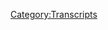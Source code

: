 {{DEFAULTSORT:
    #_TRANSCRIPT_0150:Alex Jones Attempts A Face Turn
}}{{Transcript
    | title         = [[150: Alex Jones Attempts A Face Turn]]
    | caption       = [https://knowledgefight.libsyn.com/knowledge-fight-alex-jones-attempts-a-face-turn Listen to this episode on Libsyn]
    | episodeNumber = [[150: Alex Jones Attempts A Face Turn|150]]
    | length        = 01:53:31
}}

{{MessageBox
    | header     = Warning: Bot Generated Content
    | text       = This transcript was automatically generated by transcription software and likely contains many mistakes and misattributions. Please check the audio for definitive quotes, attribution, and context.
    | image      = N3yvass4myg91.webp
    | imagewidth = 50px
    | id         = warning
}}

{{TranscriptBlock
    | name      = Unknown Speaker
    | timestamp = 00:00:00.000
    | text      = Andy and Kansas you're on the air. Thanks for holding
}}

{{TranscriptBlock
    | name      = Unknown Speaker
    | timestamp = 00:00:03.839
    | text      = Hello Alex, I'm a person color I'm a huge fan. I love your work. I love you. Hey everybody welcome back to knowledge fight
}}

{{TranscriptBlock
    | name      = Unknown Speaker
    | timestamp = 00:00:09.740
    | text      = I'm Dan. I'm Jordan. We're a couple dudes like to sit around drink novelty beverages and talk a little bit about Alex Jones
}}

{{TranscriptBlock
    | name      = Unknown Speaker
    | timestamp = 00:00:15.359
    | text      = Dan is there a certain twist that
}}

{{TranscriptBlock
    | name      = Unknown Speaker
    | timestamp = 00:00:20.079
    | text      = Defines this show and how it functions the big twist is that I know a lot about Alex Jones
}}

{{TranscriptBlock
    | name      = Unknown Speaker
    | timestamp = 00:00:24.640
    | text      = I don't know anything about Alex Jones and other than that there is nothing special going on
}}

{{TranscriptBlock
    | name      = Unknown Speaker
    | timestamp = 00:00:29.239
    | text      = No, no this today is just a regular old Alex Jones show absolutely
}}

{{TranscriptBlock
    | name      = Unknown Speaker
    | timestamp = 00:00:37.039
    | text      = The world has happened not heard a thing about this. No is anything going on
}}

{{TranscriptBlock
    | name      = Unknown Speaker
    | timestamp = 00:00:42.039
    | text      = Did I get a million texts last night telling me that we need to do an emergency show today? Here's an out-of-context drop
}}

{{TranscriptBlock
    | name      = Unknown Speaker
    | timestamp = 00:00:52.520
    | text      = That's addressed to Trump. Oh shit
}}

{{TranscriptBlock
    | name      = Unknown Speaker
    | timestamp = 00:00:54.619
    | text      = Well, you know that means Dan that means I believe a year ago
}}

{{TranscriptBlock
    | name      = Unknown Speaker
    | timestamp = 00:00:58.899
    | text      = I made the pronouncement that if Alex Jones ever turned on Donald Trump
}}

{{TranscriptBlock
    | name      = Unknown Speaker
    | timestamp = 00:01:02.500
    | text      = I would bring you a bottle of champagne and ladies and gentlemen. I'm a man of my word
}}

{{TranscriptBlock
    | name      = Unknown Speaker
    | timestamp = 00:01:07.540
    | text      = Yeah
}}

{{TranscriptBlock
    | name      = Unknown Speaker
    | timestamp = 00:01:11.140
    | text      = Pop that court baby
}}

{{TranscriptBlock
    | name      = Unknown Speaker
    | timestamp = 00:01:13.340
    | text      = So today we're gonna be going over a special report that Alex Jones did last night as we're recording this it was Friday the 13th
}}

{{TranscriptBlock
    | name      = Unknown Speaker
    | timestamp = 00:01:20.939
    | text      = That's not symbolic at all. Wow. I did not recognize that Alex Jones got on air
}}

{{TranscriptBlock
    | name      = Unknown Speaker
    | timestamp = 00:01:26.379
    | text      = And did about three hours of a special report with horse a mostly silent
}}

{{TranscriptBlock
    | name      = Unknown Speaker
    | timestamp = 00:01:31.620
    | text      = Owen Schroyer could riding shotgun, right and we're gonna get to that in a second
}}

{{TranscriptBlock
    | name      = Unknown Speaker
    | timestamp = 00:01:36.400
    | text      = But before we do I'd like to give a shout out to a couple of new walks couple new donor. Oh shit
}}

{{TranscriptBlock
    | name      = Unknown Speaker
    | timestamp = 00:01:40.400
    | text      = What's going on out there? Don? I'm a policy wonk. Thank you so much for joining up with the team
}}

{{TranscriptBlock
    | name      = Unknown Speaker
    | timestamp = 00:01:45.140
    | text      = I'm DeMello Oh for the girl. We got a theatrical director supporting the show very exciting
}}

{{TranscriptBlock
    | name      = Unknown Speaker
    | timestamp = 00:01:51.579
    | text      = also exciting as someone who donated a bump their donation up specifically in anticipation of this show and
}}

{{TranscriptBlock
    | name      = Unknown Speaker
    | timestamp = 00:01:58.739
    | text      = Therefore I must allow them to cut the line of other people who are waiting to get their shout outs
}}

{{TranscriptBlock
    | name      = Unknown Speaker
    | timestamp = 00:02:04.140
    | text      = But Patrick, thank you so much. I'm a policy wonk
}}

{{TranscriptBlock
    | name      = Unknown Speaker
    | timestamp = 00:02:07.700
    | text      = Four stars go home to your mother and tell her you're brilliant someone someone sodomite sent me a bucket of poop daddy shark
}}

{{TranscriptBlock
    | name      = Unknown Speaker
    | timestamp = 00:02:15.580
    | text      = Jar Jar Binks has a Caribbean black accent. He's a loser little little titty, baby
}}

{{TranscriptBlock
    | name      = Unknown Speaker
    | timestamp = 00:02:22.699
    | text      = I don't want to hate black people. I renounce Jesus Christ. Thank you so much Patrick. You are now a technocrat
}}

{{TranscriptBlock
    | name      = Unknown Speaker
    | timestamp = 00:02:29.580
    | text      = Thank you very much Patrick. I assume you inhabited the body of a
}}

{{TranscriptBlock
    | name      = Unknown Speaker
    | timestamp = 00:02:33.819
    | text      = A whoopee Goldberg in order to up the air. Don't
}}

{{TranscriptBlock
    | name      = Unknown Speaker
    | timestamp = 00:02:39.259
    | text      = Okay
}}

{{TranscriptBlock
    | name      = Unknown Speaker
    | timestamp = 00:02:40.460
    | text      = Perhaps but if you would like to support the show and become policy wonk yourself
}}

{{TranscriptBlock
    | name      = Unknown Speaker
    | timestamp = 00:02:43.900
    | text      = You can do so by going to our website knowledge fight comm clicking the sport the show button and we would appreciate it very much
}}

{{TranscriptBlock
    | name      = Unknown Speaker
    | timestamp = 00:02:49.780
    | text      = We really appreciate everybody who?
}}

{{TranscriptBlock
    | name      = Unknown Speaker
    | timestamp = 00:02:51.699
    | text      = Literally since Alex Jones turned on Donald Trump
}}

{{TranscriptBlock
    | name      = Unknown Speaker
    | timestamp = 00:02:54.740
    | text      = Got a got a couple of donations that came in. I think everyone realizes the game is about to change
}}

{{TranscriptBlock
    | name      = Unknown Speaker
    | timestamp = 00:02:59.659
    | text      = Yeah, and they're excited for us to cover it and point out all of the points where he's being a complete dumbass and invalidating
}}

{{TranscriptBlock
    | name      = Unknown Speaker
    | timestamp = 00:03:06.379
    | text      = His own narrative. All right
}}

{{TranscriptBlock
    | name      = Unknown Speaker
    | timestamp = 00:03:07.479
    | text      = Well now that we got the stuff up top out of the way cheers my friend to the good life to it is
}}

{{TranscriptBlock
    | name      = Unknown Speaker
    | timestamp = 00:03:14.699
    | text      = Delicious blanc of blanc. Yes blanc de blancs the
}}

{{TranscriptBlock
    | name      = Unknown Speaker
    | timestamp = 00:03:19.099
    | text      = Classic white on whites, I believe is what it's called. So Jordan we have this three-hour special report in front of us
}}

{{TranscriptBlock
    | name      = Unknown Speaker
    | timestamp = 00:03:25.620
    | text      = Yes, but before we do there were a couple of false starts that Alex Jones made trying to do a Twitter live stream
}}

{{TranscriptBlock
    | name      = Unknown Speaker
    | timestamp = 00:03:31.259
    | text      = Okay with Rob do recording and so we will start by listening to a couple of these. Here's the first one
}}

{{TranscriptBlock
    | name      = Unknown Speaker
    | timestamp = 00:04:01.259
    | text      = Let's kill that nasty
}}

{{TranscriptBlock
    | name      = Unknown Speaker
    | timestamp = 00:04:04.099
    | text      = Trump did this on Friday night. It only hit like five cars instead of 70
}}

{{TranscriptBlock
    | name      = Unknown Speaker
    | timestamp = 00:04:14.219
    | text      = So
}}

{{TranscriptBlock
    | name      = Unknown Speaker
    | timestamp = 00:04:16.220
    | text      = I'm a trick shooter. Trump did good on TVP and everything else. This is BS. I mean the damn rebels are al-qaeda ISIS. They've watched the chemical attacks. They've been caught three times before. And I'm not gonna sell out my morals for fucking Donald Trump god damn it. God damn it a lot. I'm just gonna kill that feed. Just go back to my real life feed. Good.
}}

{{TranscriptBlock
    | name      = Unknown Speaker
    | timestamp = 00:04:39.220
    | text      = Okay. Just kill the fucking feed. Kill the fucking feed. Just fucking kill the fucking feed. He is clearly like ah god why did I say why oh shit we're recording. I'm not selling out my fucking morals for this asshole. And you can feel the passion behind it mostly because he realizes he has for two years. Oh they're gone. It's a feeling of I'm sick of doing this thing. I have now been pushed too far. I have a very clear theory.
}}

{{TranscriptBlock
    | name      = Unknown Speaker
    | timestamp = 00:05:08.220
    | text      = It's not a theory. I'm pretty certain I know what's going on. Alex doesn't. I'm gonna go with a big R. I'm gonna go with a big R. That's one piece of it. Okay. Alex Jones' alliances and allegiances lie with Russia not with Trump. Oh yeah. But secondarily what this strike accomplishes is not like Alex isn't afraid of the fact that he attacked Syria or something like that. Which we're very much against. Oh absolutely. It's a dumb idea.
}}

{{TranscriptBlock
    | name      = Unknown Speaker
    | timestamp = 00:05:37.220
    | text      = So he's going to push this idea of like the left is super excited that he's doing this. No. And maybe some shitheads in the press are. But because they're the worst. Yeah they're terrible. But Brian Williams actually go on air and suck Trump's dick this time. I'm not entirely sure. But the other thing. That fucking piece of shit. The other thing is that Trump's actions without a massive conspiracy to explain them like the his diet cokes are being poisoned with a slow acting nerve agent or whatever. Which they may be.
}}

{{TranscriptBlock
    | name      = Unknown Speaker
    | timestamp = 00:06:05.220
    | text      = Without that narrative. Like without a larger conspiracy to back it up. Alex has to realize that Trump's actions reveal to his audience that he's been lying about Trump for two years. Yeah. Like there's no other way around it. The idea of like Trump's on our side. I mean just the other day Trump came out and was like I think we might want to get back into the TPP. Yeah. Which is one of Alex's big banner issues with Trump. He's like he got us out of the TPP. We got to forgive everything he does. Which is a good thing.
}}

{{TranscriptBlock
    | name      = Unknown Speaker
    | timestamp = 00:06:32.220
    | text      = I think I think the TPP is going to be shit for us. But what are you going to do. I don't understand it fully enough. I've looked I've looked into stuff and a lot of those a lot of those larger trade deals and stuff like that I don't fully understand because it's well you know the commerce. You know the tax bill. Yeah yeah. It's that. Oh good. Yeah. Not for it. So it's very simple. Alex people get all of this stuff. Alex tried to do tried to start didn't work and he tries again.
}}

{{TranscriptBlock
    | name      = Unknown Speaker
    | timestamp = 00:07:00.220
    | text      = We're going to fuck it. Damn it man. What the fuck. Is there nobody fucking here in this goddamn fucking world. I'm fucking pissed right now. Syria fought all kind of. They fought ISIS. They fought it all. And now you've got Mattis and fucking all these people shitting all over us. A goddamn fucking liberal fascist censoring us everywhere the last two days. We did an emergency fucking 36 hour broadcast trying to stop the
}}

{{TranscriptBlock
    | name      = Unknown Speaker
    | timestamp = 00:07:30.220
    | text      = shit. And you fucking liberal pieces of fucking shit. You fucking assholes. Fucking support this. Fuck you. You fucking goddamn degenerate fucks. And fucking Mueller and fucking Comey and fuck you. Every major analyst. See I should be doing that right now. Yep. True. Every analyst agrees this could trigger World War III unlike anything in our history. And the Russians were the good guys battling ISIL.
}}

{{TranscriptBlock
    | name      = Unknown Speaker
    | timestamp = 00:07:59.220
    | text      = Definitely not. I've never been to Russia. But I've studied the geopolitics. They are the white knights in our military five years ago joining the Russians to block Obama in the Arab Spring and do the right thing. Did the right thing. Right. And now Mattis. And Mattis looks like a fucking Emperor Palpatine. That cocksucker. Knows full fucking well. You know what I mean.
}}

{{TranscriptBlock
    | name      = Unknown Speaker
    | timestamp = 00:08:28.220
    | text      = You know, I'm kind of an ISIS state. All those fucking chemical attacks. And now they're blaming it on the goddamn motherfucking right. I shouldn't be on air right now. When the fuck are we going live? I can't do that anymore. Fuck Trump and fuck these fucking people. At a certain point, man, I'm sick of all you fucking liberals and mainland Europeans. You're a bunch of cowardly fucks. You're not Americans. What's going on?
}}

{{TranscriptBlock
    | name      = Unknown Speaker
    | timestamp = 00:08:55.220
    | text      = Okay. Should we shut these things down and delete those? Just shut those things down or start, okay?
}}

{{TranscriptBlock
    | name      = Unknown Speaker
    | timestamp = 00:09:03.220
    | text      = Should we? Should we? I'm sorry. Do what? What did? Oh, hey, Alex. This is. That's not how it works. Everyone has already captured this. Oh. So I think he just won the swearing bracket. He absolutely did. I mean, the bracket's out the window.
}}

{{TranscriptBlock
    | name      = Unknown Speaker
    | timestamp = 00:09:22.220
    | text      = Yeah. Swearing bracket. All there. Anytime he's like, fuck Trump. That's going to take the number one seed. I was listening to him start talking about Madison. He's like, that fucking Madison. That cocksucker. And I swear to God, the next thought I had was, Alex is going to say he's got big full lips. I think that's about what's going to happen. Those big full cocksucker lips. Those beautiful. I mean, I hate him.
}}

{{TranscriptBlock
    | name      = Unknown Speaker
    | timestamp = 00:09:49.220
    | text      = I'd like to apologize slightly for some of the audio. I was capturing this on the fly last night. I was recording off a feed that I don't think was very good. I tried to amplify stuff, but it's got a different flavor to it than a lot of our past shows.
}}

{{TranscriptBlock
    | name      = Unknown Speaker
    | timestamp = 00:10:08.220
    | text      = Yeah. And I was pretty worried that the situation we were going to have is he was going to delete all this stuff. Right. That's not our Alex. Now, those two clips you couldn't have deleted because those went viral, as it were. Everyone was reposting those in little Twitter videos and stuff like that.
}}

{{TranscriptBlock
    | name      = Unknown Speaker
    | timestamp = 00:10:28.220
    | text      = But a lot of people aren't really paying that much attention to most of the actual three hour report that he does once he thinks he's deleted those feeds and gets back on air with Owen Schroyer sitting silently by his side, which is what we will discuss. We will start here.
}}

{{TranscriptBlock
    | name      = Unknown Speaker
    | timestamp = 00:10:43.220
    | text      = This is Alex giving a lay of the land of what he thinks is going on in Syria. I will say that-
}}

{{TranscriptBlock
    | name      = Unknown Speaker
    | timestamp = 00:10:49.220
    | text      = Spoiler alert, he's wrong.
}}

{{TranscriptBlock
    | name      = Unknown Speaker
    | timestamp = 00:10:50.220
    | text      = Oh, very.
}}

{{TranscriptBlock
    | name      = Unknown Speaker
    | timestamp = 00:10:52.220
    | text      = Trump said on Wednesday he was going to attack Syria and he had high tech missiles and Assad's and all this crap with no evidence. He said, God, that's terrible. Pat McKeon said that. And then the day after he said, Oh, I'm not going to attack him. I never said I was.
}}

{{TranscriptBlock
    | name      = Unknown Speaker
    | timestamp = 00:11:04.220
    | text      = And then he waited until Friday night. And we can put this up there. They've hit at least seven targets, hundreds of cruise missiles, fighter bombers.
}}

{{TranscriptBlock
    | name      = Unknown Speaker
    | timestamp = 00:11:13.220
    | text      = And the media is like, are you a Russian agent to Dunford, the chairman of the Joint Chiefs? I love how even they could have nuclear war and the left would say, why didn't you blow up the entire plant?
}}

{{TranscriptBlock
    | name      = Unknown Speaker
    | timestamp = 00:11:24.220
    | text      = I mean, that's Trump trying to appease him. I don't tell him something. He's got the chairman of the Joint Chiefs up there, this Marine Corps general.
}}

{{TranscriptBlock
    | name      = Unknown Speaker
    | timestamp = 00:11:32.220
    | text      = And the media is like, did you tell the Russians? They're like, no, we're blowing up Russian bases they've had for 60 years. We just blew up the TARDIS port. We just blew up there, but we probably killed 10,000 fricking Russians.
}}

{{TranscriptBlock
    | name      = Unknown Speaker
    | timestamp = 00:11:45.220
    | text      = And the little greedy demons, I'm not a Russophile. The Russians came in and beat ISIS. They're heroes.
}}

{{TranscriptBlock
    | name      = Unknown Speaker
    | timestamp = 00:11:52.220
    | text      = Okay. So that's the first time of like maybe 60 that he says, I'm not a Russophile. And then says something about how the Russians are heroes.
}}

{{TranscriptBlock
    | name      = Unknown Speaker
    | timestamp = 00:11:59.220
    | text      = They're just saying that the Russians are the greatest people that have ever existed on this planet.
}}

{{TranscriptBlock
    | name      = Unknown Speaker
    | timestamp = 00:12:03.220
    | text      = Although I can't confirm or deny that TARDIS is an actual port, but it is a Doctor Who reference that you might be making.
}}

{{TranscriptBlock
    | name      = Unknown Speaker
    | timestamp = 00:12:08.220
    | text      = Yeah, I was all about that. Well, that's because the casualties are bigger on the inside of Syria.
}}

{{TranscriptBlock
    | name      = Unknown Speaker
    | timestamp = 00:12:14.220
    | text      = So the idea that Alex is on air being like, they killed 10,000 Russians is absolutely bogus.
}}

{{TranscriptBlock
    | name      = Unknown Speaker
    | timestamp = 00:12:22.220
    | text      = Oh no, the whole reason that they were so very careful in these strikes is because if they killed one Russian, that could trigger World War Three.
}}

{{TranscriptBlock
    | name      = Unknown Speaker
    | timestamp = 00:12:29.220
    | text      = And they told the Russians ahead of time and they evacuated all of the targets.
}}

{{TranscriptBlock
    | name      = Unknown Speaker
    | timestamp = 00:12:33.220
    | text      = Oh yeah, just like they did the last time.
}}

{{TranscriptBlock
    | name      = Unknown Speaker
    | timestamp = 00:12:35.220
    | text      = Yeah, exactly. I mean, that's not to say that this is some sort of show or anything like that.
}}

{{TranscriptBlock
    | name      = Unknown Speaker
    | timestamp = 00:12:39.220
    | text      = Just like the last time.
}}

{{TranscriptBlock
    | name      = Unknown Speaker
    | timestamp = 00:12:40.220
    | text      = Because there are reports of like civilian buildings being hit and stuff like that. Our targeted strikes are never all that well targeted.
}}

{{TranscriptBlock
    | name      = Unknown Speaker
    | timestamp = 00:12:46.220
    | text      = No.
}}

{{TranscriptBlock
    | name      = Unknown Speaker
    | timestamp = 00:12:47.220
    | text      = There's terrible things going on.
}}

{{TranscriptBlock
    | name      = Unknown Speaker
    | timestamp = 00:12:49.220
    | text      = The word precision strike means, we're going to try and kill less civilians?
}}

{{TranscriptBlock
    | name      = Unknown Speaker
    | timestamp = 00:12:54.220
    | text      = We mean well?
}}

{{TranscriptBlock
    | name      = Unknown Speaker
    | timestamp = 00:12:56.220
    | text      = But we're gonna.
}}

{{TranscriptBlock
    | name      = Unknown Speaker
    | timestamp = 00:12:57.220
    | text      = Question mark?
}}

{{TranscriptBlock
    | name      = Unknown Speaker
    | timestamp = 00:12:58.220
    | text      = You know we're gonna.
}}

{{TranscriptBlock
    | name      = Unknown Speaker
    | timestamp = 00:12:59.220
    | text      = So the idea that like 10,000 Russians were killed is bogus. And the only way he could actually believe that...
}}

{{TranscriptBlock
    | name      = Unknown Speaker
    | timestamp = 00:13:05.220
    | text      = There aren't even 10,000 Russians in Syria.
}}

{{TranscriptBlock
    | name      = Unknown Speaker
    | timestamp = 00:13:07.220
    | text      = No, I believe the last report I saw was something to the tune of like 3,000.
}}

{{TranscriptBlock
    | name      = Unknown Speaker
    | timestamp = 00:13:11.220
    | text      = Yeah.
}}

{{TranscriptBlock
    | name      = Unknown Speaker
    | timestamp = 00:13:12.220
    | text      = Perhaps 3,000.
}}

{{TranscriptBlock
    | name      = Unknown Speaker
    | timestamp = 00:13:14.220
    | text      = So that's a hot load of nonsense. But I also realize I accidentally numbered our clips wrong. There's one before this.
}}

{{TranscriptBlock
    | name      = Unknown Speaker
    | timestamp = 00:13:20.220
    | text      = So let's get to that really quick. This is where the broadcast starts. And Alex expresses his feelings about Trump.
}}

{{TranscriptBlock
    | name      = Unknown Speaker
    | timestamp = 00:13:26.220
    | text      = Well it's 9. It's 9.42 at night. And I hope all the leftists that had the FBI invade Trump over his girlfriend and everything else up, proud of yourselves for the dossier funded by the FBI and Hillary on the Russian payroll and everything else.
}}

{{TranscriptBlock
    | name      = Unknown Speaker
    | timestamp = 00:13:45.220
    | text      = Trump discarded bombing targets all over Syria, blowing up Russian bases, killing Russians.
}}

{{TranscriptBlock
    | name      = Unknown Speaker
    | timestamp = 00:13:50.220
    | text      = They had Pompeo yesterday. They had the CIA, right? And all we can do are hundreds of Russians. I am ashamed of Trump right now. I'm ashamed of what I've done tonight.
}}

{{TranscriptBlock
    | name      = Unknown Speaker
    | timestamp = 00:14:00.220
    | text      = Because I'm geo-blogging people. I have the State Department and CIA sources. I cover the news every day.
}}

{{TranscriptBlock
    | name      = Unknown Speaker
    | timestamp = 00:14:07.220
    | text      = Going back six years ago, Arnold Military and Rand Paul, Senator Rand Paul, and Senator Cruz...
}}

{{TranscriptBlock
    | name      = Unknown Speaker
    | timestamp = 00:14:14.220
    | text      = We're back on the Rand Paul train.
}}

{{TranscriptBlock
    | name      = Unknown Speaker
    | timestamp = 00:14:16.220
    | text      = They said, we're not going to make the Air Force Trail cut. So a lot of other states have died.
}}

{{TranscriptBlock
    | name      = Unknown Speaker
    | timestamp = 00:14:22.220
    | text      = And Trump talked about the CIA making out Hillary founded ISIS. How they took over the Middle East, Egypt, Libya, Syria.
}}

{{TranscriptBlock
    | name      = Unknown Speaker
    | timestamp = 00:14:32.220
    | text      = Trump knows good and well. You know, Flynn told him everything.
}}

{{TranscriptBlock
    | name      = Unknown Speaker
    | timestamp = 00:14:36.220
    | text      = That's not good.
}}

{{TranscriptBlock
    | name      = Unknown Speaker
    | timestamp = 00:14:37.220
    | text      = No.
}}

{{TranscriptBlock
    | name      = Unknown Speaker
    | timestamp = 00:14:38.220
    | text      = That's not great.
}}

{{TranscriptBlock
    | name      = Unknown Speaker
    | timestamp = 00:14:39.220
    | text      = None of that. Also, boy is he talking into a shirt on this one.
}}

{{TranscriptBlock
    | name      = Unknown Speaker
    | timestamp = 00:14:44.220
    | text      = He'll get more animated as things go along because he's drinking or doing some blow or something.
}}

{{TranscriptBlock
    | name      = Unknown Speaker
    | timestamp = 00:14:52.220
    | text      = The idea of what Trump's actions are completely underlie that there isn't an arrangement between the military and the Russians and Assad.
}}

{{TranscriptBlock
    | name      = Unknown Speaker
    | timestamp = 00:15:02.220
    | text      = That they're going to kick ISIS and Al-Qaeda out of the country and then Assad's going to just step down and he's going to go live in Britain.
}}

{{TranscriptBlock
    | name      = Unknown Speaker
    | timestamp = 00:15:08.220
    | text      = Because that's what he really wants to do. He doesn't want to be a dictator like he has been his entire life and his father was.
}}

{{TranscriptBlock
    | name      = Unknown Speaker
    | timestamp = 00:15:13.220
    | text      = Does Alex spin the Russian conspiracy theory on this one?
}}

{{TranscriptBlock
    | name      = Unknown Speaker
    | timestamp = 00:15:19.220
    | text      = Which would be?
}}

{{TranscriptBlock
    | name      = Unknown Speaker
    | timestamp = 00:15:21.220
    | text      = That the British release the chemical attacks.
}}

{{TranscriptBlock
    | name      = Unknown Speaker
    | timestamp = 00:15:24.220
    | text      = No, he thinks it's Israel.
}}

{{TranscriptBlock
    | name      = Unknown Speaker
    | timestamp = 00:15:26.220
    | text      = It's Israel. Oh boy, we got a lot of people doing chemical attacks and only one with a history of doing chemical attacks.
}}

{{TranscriptBlock
    | name      = Unknown Speaker
    | timestamp = 00:15:33.220
    | text      = And that's the one everybody who protects that guy doesn't want to make clear.
}}

{{TranscriptBlock
    | name      = Unknown Speaker
    | timestamp = 00:15:37.220
    | text      = No, I mean the thing that you really have to take into account, I believe, Alex's entire argument that he's making hinges on his idea that the gas attacks were fake and that Assad didn't do it.
}}

{{TranscriptBlock
    | name      = Unknown Speaker
    | timestamp = 00:15:50.220
    | text      = And fair play to you, I guess. You can go ahead and make that sort of claim, but the facts on the ground seem to indicate that that's not the case given his history.
}}

{{TranscriptBlock
    | name      = Unknown Speaker
    | timestamp = 00:16:00.220
    | text      = And the idea that Russia is involved in some sort of a deal that involves Assad stepping down doesn't make sense.
}}

{{TranscriptBlock
    | name      = Unknown Speaker
    | timestamp = 00:16:07.220
    | text      = Because they're a huge fan of his.
}}

{{TranscriptBlock
    | name      = Unknown Speaker
    | timestamp = 00:16:09.220
    | text      = He owes them shitloads of money from them backing him up and bolstering his regime.
}}

{{TranscriptBlock
    | name      = Unknown Speaker
    | timestamp = 00:16:15.220
    | text      = There's a relationship there that is not just some sort of benign, we're going to kick out Islamic terrorists and then have a great day and everyone will be free.
}}

{{TranscriptBlock
    | name      = Unknown Speaker
    | timestamp = 00:16:25.220
    | text      = See, that's the thing about this, though, that I do... I don't know what it is, but this nagging feeling on the...
}}

{{TranscriptBlock
    | name      = Unknown Speaker
    | timestamp = 00:16:33.220
    | text      = Why would Assad spit chemical weapons at his own people again?
}}

{{TranscriptBlock
    | name      = Unknown Speaker
    | timestamp = 00:16:37.220
    | text      = Because he loves it.
}}

{{TranscriptBlock
    | name      = Unknown Speaker
    | timestamp = 00:16:38.220
    | text      = Like, that fetishizes me, or that kind of suggests...
}}

{{TranscriptBlock
    | name      = Unknown Speaker
    | timestamp = 00:16:42.220
    | text      = Wait, you give a fetish for this?
}}

{{TranscriptBlock
    | name      = Unknown Speaker
    | timestamp = 00:16:43.220
    | text      = No, no, no, that kind of suggests it's a weird fetish of his to do that.
}}

{{TranscriptBlock
    | name      = Unknown Speaker
    | timestamp = 00:16:49.220
    | text      = My first suspicion, though, whenever I heard the chemical attack, it was more like... I'm guessing that the soldiers or whatever, the pro-Assad people, just had them kind of lying around and they ran out of other shit to throw.
}}

{{TranscriptBlock
    | name      = Unknown Speaker
    | timestamp = 00:17:05.220
    | text      = To me, that sounds more like what happened than Assad actually ordered anybody personally to do it.
}}

{{TranscriptBlock
    | name      = Unknown Speaker
    | timestamp = 00:17:11.220
    | text      = There's two pieces of it. One is that we can't possibly understand the mind of a dictator.
}}

{{TranscriptBlock
    | name      = Unknown Speaker
    | timestamp = 00:17:16.220
    | text      = Right. That's true.
}}

{{TranscriptBlock
    | name      = Unknown Speaker
    | timestamp = 00:17:17.220
    | text      = The motivation of like, oh, it looks like he's winning, why would he then gas his own people?
}}

{{TranscriptBlock
    | name      = Unknown Speaker
    | timestamp = 00:17:24.220
    | text      = I don't know. I don't know what that mind is like.
}}

{{TranscriptBlock
    | name      = Unknown Speaker
    | timestamp = 00:17:27.220
    | text      = Yeah.
}}

{{TranscriptBlock
    | name      = Unknown Speaker
    | timestamp = 00:17:28.220
    | text      = That's a fucked up mind.
}}

{{TranscriptBlock
    | name      = Unknown Speaker
    | timestamp = 00:17:29.220
    | text      = That's true.
}}

{{TranscriptBlock
    | name      = Unknown Speaker
    | timestamp = 00:17:30.220
    | text      = But then secondarily, we're also assuming a coherent chain of command where there probably is none.
}}

{{TranscriptBlock
    | name      = Unknown Speaker
    | timestamp = 00:17:36.220
    | text      = Yeah.
}}

{{TranscriptBlock
    | name      = Unknown Speaker
    | timestamp = 00:17:37.220
    | text      = So the idea that Assad ordered them, I don't know. I have no idea, but what you just explained is a very, very likely possibility.
}}

{{TranscriptBlock
    | name      = Unknown Speaker
    | timestamp = 00:17:45.220
    | text      = Yeah.
}}

{{TranscriptBlock
    | name      = Unknown Speaker
    | timestamp = 00:17:46.220
    | text      = That's just like with Israel, with those Israeli soldiers sniping people and laughing about it.
}}

{{TranscriptBlock
    | name      = Unknown Speaker
    | timestamp = 00:17:56.220
    | text      = To a certain extent, that's not the Israeli government doing it.
}}

{{TranscriptBlock
    | name      = Unknown Speaker
    | timestamp = 00:18:00.220
    | text      = That's these guys giving way too much power and free reign to do whatever it is they fucking want,
}}

{{TranscriptBlock
    | name      = Unknown Speaker
    | timestamp = 00:18:05.220
    | text      = and they're all fucking boggled in the head because they don't know what really is fucking going on.
}}

{{TranscriptBlock
    | name      = Unknown Speaker
    | timestamp = 00:18:10.220
    | text      = It's insane.
}}

{{TranscriptBlock
    | name      = Unknown Speaker
    | timestamp = 00:18:11.220
    | text      = And knowing that they'll be defended by...
}}

{{TranscriptBlock
    | name      = Unknown Speaker
    | timestamp = 00:18:13.220
    | text      = Oh, yeah, they have carte blanche to murder whoever they want.
}}

{{TranscriptBlock
    | name      = Unknown Speaker
    | timestamp = 00:18:17.220
    | text      = Yeah.
}}

{{TranscriptBlock
    | name      = Unknown Speaker
    | timestamp = 00:18:18.220
    | text      = So this is all to say Alex's defense relies on that, and it's flimsy, but there's no doubt about it, he mad at Trump.
}}

{{TranscriptBlock
    | name      = Unknown Speaker
    | timestamp = 00:18:33.220
    | text      = We got the midterms coming up. We need to get patriots elected. We know the Democrats are the enemy, but I haven't had Trump call me. I missed his call a few times, but I haven't had Trump call me in six months.
}}

{{TranscriptBlock
    | name      = Unknown Speaker
    | timestamp = 00:18:45.220
    | text      = Wouldn't care if he called me every day. I'm gonna cuss.
}}

{{TranscriptBlock
    | name      = Unknown Speaker
    | timestamp = 00:18:49.220
    | text      = You are.
}}

{{TranscriptBlock
    | name      = Unknown Speaker
    | timestamp = 00:18:50.220
    | text      = I will tell Trump that you really betrayed your family and your name and everything you stood for with this horsemen are.
}}

{{TranscriptBlock
    | name      = Unknown Speaker
    | timestamp = 00:18:58.220
    | text      = Don't think he did though.
}}

{{TranscriptBlock
    | name      = Unknown Speaker
    | timestamp = 00:18:59.220
    | text      = I don't think so either.
}}

{{TranscriptBlock
    | name      = Unknown Speaker
    | timestamp = 00:19:01.220
    | text      = I think he did pretty much exactly what his family and his name has always done, which is whatever they fucking feel like in any single moment.
}}

{{TranscriptBlock
    | name      = Unknown Speaker
    | timestamp = 00:19:08.220
    | text      = I got a full explanation for Alex in terms of why he's like, look, Trump, he was good to his word on TPP and on the tax cuts and immigration, and now he's fucking it up here on this.
}}

{{TranscriptBlock
    | name      = Unknown Speaker
    | timestamp = 00:19:24.220
    | text      = And I'm like, you got to understand that that all fits a coherent pattern. The immigration stuff is because he is a fucking racist and has a deep history of hating minorities, or at least singling them out for shitty treatment.
}}

{{TranscriptBlock
    | name      = Unknown Speaker
    | timestamp = 00:19:35.220
    | text      = The tax cuts are because he's super rich and he wants to help his rich buddies out in terms of evading taxes.
}}

{{TranscriptBlock
    | name      = Unknown Speaker
    | timestamp = 00:19:41.220
    | text      = And secondarily, he hates immigrants and people who are non-white, and guess who's gonna get hit the hardest by the tax bill?
}}

{{TranscriptBlock
    | name      = Unknown Speaker
    | timestamp = 00:19:47.220
    | text      = Exactly. And then the TPP stuff, Trump doesn't understand any of that stuff. He just knows that it's something that Obama pushed for in the same way with Obamacare.
}}

{{TranscriptBlock
    | name      = Unknown Speaker
    | timestamp = 00:19:56.220
    | text      = All of the things that Alex thinks are good that Trump has done are very, very well taken care of through just like, oh, this is his personality.
}}

{{TranscriptBlock
    | name      = Unknown Speaker
    | timestamp = 00:20:06.220
    | text      = And last year, Trump bombed Syria. He did it again. At a certain point, you got to see like, oh, he's just kind of fine with this.
}}

{{TranscriptBlock
    | name      = Unknown Speaker
    | timestamp = 00:20:16.220
    | text      = Yeah. Or also, he's a pathological lunatic liar. So maybe put that in with some of your math on what Trump is dishonoring his family name with.
}}

{{TranscriptBlock
    | name      = Unknown Speaker
    | timestamp = 00:20:29.220
    | text      = Silly fool. Alex Jones didn't go to high school. He doesn't know math.
}}

{{TranscriptBlock
    | name      = Unknown Speaker
    | timestamp = 00:20:32.220
    | text      = That's true.
}}

{{TranscriptBlock
    | name      = Unknown Speaker
    | timestamp = 00:20:33.220
    | text      = So in this next clip, Alex compares himself to Trump.
}}

{{TranscriptBlock
    | name      = Unknown Speaker
    | timestamp = 00:20:36.220
    | text      = You know what the Globals told me? You better roll over and take your kids. The Globals told me we're going to kill you. The Globals told me we're going to sue you. You know what? They're a bunch of scum. I didn't roll over.
}}

{{TranscriptBlock
    | name      = Unknown Speaker
    | timestamp = 00:20:46.220
    | text      = It's not because I'm the biggest, baddest guy in town. It's because I realized bowing down to scum like that's the death of me and my family.
}}

{{TranscriptBlock
    | name      = Unknown Speaker
    | timestamp = 00:20:55.220
    | text      = And you know, I thought of Trump as a bigger man than me.
}}

{{TranscriptBlock
    | name      = Unknown Speaker
    | timestamp = 00:20:59.220
    | text      = But you know what, Trump, Alex, and Rick Jones is bigger than you. Because when the push came to shove, you put your tail between your legs, you crapped your pants.
}}

{{TranscriptBlock
    | name      = Unknown Speaker
    | timestamp = 00:21:11.220
    | text      = That doesn't mean I hate your guts, but let me tell you, if you call me again, I'm going to tell you I'm ashamed of you.
}}

{{TranscriptBlock
    | name      = Unknown Speaker
    | timestamp = 00:21:15.220
    | text      = Whoa.
}}

{{TranscriptBlock
    | name      = Unknown Speaker
    | timestamp = 00:21:16.220
    | text      = I love it. I love it.
}}

{{TranscriptBlock
    | name      = Unknown Speaker
    | timestamp = 00:21:18.220
    | text      = If you call me again, I'm going to tell you I'm ashamed of you.
}}

{{TranscriptBlock
    | name      = Unknown Speaker
    | timestamp = 00:21:22.220
    | text      = Yeah.
}}

{{TranscriptBlock
    | name      = Unknown Speaker
    | timestamp = 00:21:24.220
    | text      = So, Mr. President, have you no decency?
}}

{{TranscriptBlock
    | name      = Unknown Speaker
    | timestamp = 00:21:27.220
    | text      = Have you no shame?
}}

{{TranscriptBlock
    | name      = Unknown Speaker
    | timestamp = 00:21:28.220
    | text      = Sir, have you no decency?
}}

{{TranscriptBlock
    | name      = Unknown Speaker
    | timestamp = 00:21:31.220
    | text      = I was fine with it when you were ruining everybody else's life.
}}

{{TranscriptBlock
    | name      = Unknown Speaker
    | timestamp = 00:21:35.220
    | text      = Absolutely.
}}

{{TranscriptBlock
    | name      = Unknown Speaker
    | timestamp = 00:21:36.220
    | text      = But now, now.
}}

{{TranscriptBlock
    | name      = Unknown Speaker
    | timestamp = 00:21:37.220
    | text      = I defended you when you wanted trans people out of the military. I defended you.
}}

{{TranscriptBlock
    | name      = Unknown Speaker
    | timestamp = 00:21:42.220
    | text      = And now we're going to need them because you're starting World War III. Now we've got to let trans people go everywhere.
}}

{{TranscriptBlock
    | name      = Unknown Speaker
    | timestamp = 00:21:47.220
    | text      = I defended you when you said the Nazis were good people in Charlottesville. Because I, too, thought that.
}}

{{TranscriptBlock
    | name      = Unknown Speaker
    | timestamp = 00:21:53.220
    | text      = But, sir, you have gone too far by pissing off Russia, I guess?
}}

{{TranscriptBlock
    | name      = Unknown Speaker
    | timestamp = 00:21:57.220
    | text      = Yeah, I suppose that's the line.
}}

{{TranscriptBlock
    | name      = Unknown Speaker
    | timestamp = 00:21:59.220
    | text      = I don't know. Because it's pathetic to watch this display because there's a couple things at play.
}}

{{TranscriptBlock
    | name      = Unknown Speaker
    | timestamp = 00:22:05.220
    | text      = And you're going to see this play out over the course of this.
}}

{{TranscriptBlock
    | name      = Unknown Speaker
    | timestamp = 00:22:07.220
    | text      = One of them is Alex trying to talk himself into still being able to support Trump.
}}

{{TranscriptBlock
    | name      = Unknown Speaker
    | timestamp = 00:22:11.220
    | text      = Yeah, yeah, yeah.
}}

{{TranscriptBlock
    | name      = Unknown Speaker
    | timestamp = 00:22:12.220
    | text      = Because he's trying.
}}

{{TranscriptBlock
    | name      = Unknown Speaker
    | timestamp = 00:22:13.220
    | text      = It doesn't mean that I hate his guts.
}}

{{TranscriptBlock
    | name      = Unknown Speaker
    | timestamp = 00:22:14.220
    | text      = Right.
}}

{{TranscriptBlock
    | name      = Unknown Speaker
    | timestamp = 00:22:15.220
    | text      = It just means that I would call, if he called again, which, by the way, I love that he's sending Trump's phone calls direct to voicemail.
}}

{{TranscriptBlock
    | name      = Unknown Speaker
    | timestamp = 00:22:22.220
    | text      = Please call me?
}}

{{TranscriptBlock
    | name      = Unknown Speaker
    | timestamp = 00:22:23.220
    | text      = No, he's like, I missed a few of Trump's calls.
}}

{{TranscriptBlock
    | name      = Unknown Speaker
    | timestamp = 00:22:26.220
    | text      = It's like, no you didn't.
}}

{{TranscriptBlock
    | name      = Unknown Speaker
    | timestamp = 00:22:27.220
    | text      = If he's mid-coitus, he's answering that call.
}}

{{TranscriptBlock
    | name      = Unknown Speaker
    | timestamp = 00:22:29.220
    | text      = Yeah, exactly.
}}

{{TranscriptBlock
    | name      = Unknown Speaker
    | timestamp = 00:22:30.220
    | text      = You know what I'm saying?
}}

{{TranscriptBlock
    | name      = Unknown Speaker
    | timestamp = 00:22:31.220
    | text      = But the other thing is that's kind of a, I mean, we talk about this a bit, it's kind of like he's negging Trump a little bit.
}}

{{TranscriptBlock
    | name      = Unknown Speaker
    | timestamp = 00:22:36.220
    | text      = Like, if you call me again, I'll tell you I'm ashamed of you, please call me.
}}

{{TranscriptBlock
    | name      = Unknown Speaker
    | timestamp = 00:22:39.220
    | text      = Please. Please, I love you.
}}

{{TranscriptBlock
    | name      = Unknown Speaker
    | timestamp = 00:22:41.220
    | text      = The other thing that is in play, you're going to see this play out over the course of it, is Alex trying to get, he has a couple guests on.
}}

{{TranscriptBlock
    | name      = Unknown Speaker
    | timestamp = 00:22:47.220
    | text      = And he's trying to get them to reassure him that he did a good job.
}}

{{TranscriptBlock
    | name      = Unknown Speaker
    | timestamp = 00:22:50.220
    | text      = The guy that I've been using to replace my father, Trump, is now breaking my heart.
}}

{{TranscriptBlock
    | name      = Unknown Speaker
    | timestamp = 00:23:00.220
    | text      = Can you please act as my father? Tell me I'm a good boy.
}}

{{TranscriptBlock
    | name      = Unknown Speaker
    | timestamp = 00:23:03.220
    | text      = He has Joel Skousen on.
}}

{{TranscriptBlock
    | name      = Unknown Speaker
    | timestamp = 00:23:04.220
    | text      = Can you tell me I'm a good boy?
}}

{{TranscriptBlock
    | name      = Unknown Speaker
    | timestamp = 00:23:05.220
    | text      = He has Joel Skousen on, and that is the sort of feel of it.
}}

{{TranscriptBlock
    | name      = Unknown Speaker
    | timestamp = 00:23:07.220
    | text      = He's like, Daddy, tell me I did good.
}}

{{TranscriptBlock
    | name      = Unknown Speaker
    | timestamp = 00:23:09.220
    | text      = Please. Please, Daddy.
}}

{{TranscriptBlock
    | name      = Unknown Speaker
    | timestamp = 00:23:11.220
    | text      = He needs reassurance that, like, over the last two years, he hasn't completely shit the bed.
}}

{{TranscriptBlock
    | name      = Unknown Speaker
    | timestamp = 00:23:15.220
    | text      = Just like this whole, uh, uh, Trump was good, right? He was good to begin with. I was right to support him.
}}

{{TranscriptBlock
    | name      = Unknown Speaker
    | timestamp = 00:23:21.220
    | text      = No, you weren't, Alex.
}}

{{TranscriptBlock
    | name      = Unknown Speaker
    | timestamp = 00:23:22.220
    | text      = And it's real weird. This is a Mike Down clip.
}}

{{TranscriptBlock
    | name      = Unknown Speaker
    | timestamp = 00:23:25.220
    | text      = Okay. I feel like most of this is Mike Down.
}}

{{TranscriptBlock
    | name      = Unknown Speaker
    | timestamp = 00:23:27.220
    | text      = This is one of the weirdest things I've ever heard Alex Jones say.
}}

{{TranscriptBlock
    | name      = Unknown Speaker
    | timestamp = 00:23:32.220
    | text      = Um, I don't know what to make of it. It's out of nowhere. Um, oh boy.
}}

{{TranscriptBlock
    | name      = Unknown Speaker
    | timestamp = 00:23:37.220
    | text      = I'm in.
}}

{{TranscriptBlock
    | name      = Unknown Speaker
    | timestamp = 00:23:38.220
    | text      = There's no way I'm wrong. My gut tells me they raided Michael Cohen.
}}

{{TranscriptBlock
    | name      = Unknown Speaker
    | timestamp = 00:23:47.220
    | text      = And who there? Who cares? Trump never said he didn't like women.
}}

{{TranscriptBlock
    | name      = Unknown Speaker
    | timestamp = 00:23:51.220
    | text      = Sure.
}}

{{TranscriptBlock
    | name      = Unknown Speaker
    | timestamp = 00:23:52.220
    | text      = Trump never said he didn't have six, seven, eight girlfriends they paid off.
}}

{{TranscriptBlock
    | name      = Unknown Speaker
    | timestamp = 00:23:56.220
    | text      = What?
}}

{{TranscriptBlock
    | name      = Unknown Speaker
    | timestamp = 00:23:57.220
    | text      = Hell, you don't think I don't already know all that stuff?
}}

{{TranscriptBlock
    | name      = Unknown Speaker
    | timestamp = 00:24:00.220
    | text      = I don't want to get killed here by some CIA head team. I'm not going to release stuff that didn't already happen to me.
}}

{{TranscriptBlock
    | name      = Unknown Speaker
    | timestamp = 00:24:05.220
    | text      = What?
}}

{{TranscriptBlock
    | name      = Unknown Speaker
    | timestamp = 00:24:08.220
    | text      = What do you think Roger Stone did?
}}

{{TranscriptBlock
    | name      = Unknown Speaker
    | timestamp = 00:24:11.220
    | text      = He wanted a beard for Trump.
}}

{{TranscriptBlock
    | name      = Unknown Speaker
    | timestamp = 00:24:15.220
    | text      = For Trump sucking cock.
}}

{{TranscriptBlock
    | name      = Unknown Speaker
    | timestamp = 00:24:18.220
    | text      = He was a guy that would go out with Trump in between marriages.
}}

{{TranscriptBlock
    | name      = Unknown Speaker
    | timestamp = 00:24:22.220
    | text      = And would, you know, go out with the girl Trump was dating. I heard that. I read in the newspaper right there from Roger Stone.
}}

{{TranscriptBlock
    | name      = Unknown Speaker
    | timestamp = 00:24:30.220
    | text      = There's no video of President Trump sucking a ding dong.
}}

{{TranscriptBlock
    | name      = Unknown Speaker
    | timestamp = 00:24:37.220
    | text      = And so what if there was? That's a lot better than World War Three though.
}}

{{TranscriptBlock
    | name      = Unknown Speaker
    | timestamp = 00:24:42.220
    | text      = I never sucked any ding dongs.
}}

{{TranscriptBlock
    | name      = Unknown Speaker
    | timestamp = 00:24:45.220
    | text      = I tell you, if they were going to whack me on the east or World War Three about one, I'd say, hey, I sucked a golf ball through a freaking garden hose.
}}

{{TranscriptBlock
    | name      = Unknown Speaker
    | timestamp = 00:24:52.220
    | text      = Did you already tell Der Spiegel that?
}}

{{TranscriptBlock
    | name      = Unknown Speaker
    | timestamp = 00:24:55.220
    | text      = Now, the son of a bitch walked in there in my own office. I splattered stuff on myself. I was changed shirts.
}}

{{TranscriptBlock
    | name      = Unknown Speaker
    | timestamp = 00:25:00.220
    | text      = He goes, oh, that's a good shot. Let's get your shirts. And then he goes, hey, have some of this chicken and sausage.
}}

{{TranscriptBlock
    | name      = Unknown Speaker
    | timestamp = 00:25:05.220
    | text      = So technically said Jones offered me a sausage. Yeah, give me a break. Son of a bitch.
}}

{{TranscriptBlock
    | name      = Unknown Speaker
    | timestamp = 00:25:09.220
    | text      = I like women, not men. And I like men. I'd be proud of it. That have a line up.
}}

{{TranscriptBlock
    | name      = Unknown Speaker
    | timestamp = 00:25:15.220
    | text      = But I never been in bed with no man. I've been in bed with probably 300 women.
}}

{{TranscriptBlock
    | name      = Unknown Speaker
    | timestamp = 00:25:20.220
    | text      = And you sons of bitches sit there and you play these games and I'm sick of it.
}}

{{TranscriptBlock
    | name      = Unknown Speaker
    | timestamp = 00:25:25.220
    | text      = Oh, man, that is that is wild because that I think that's the most progressive thing he said.
}}

{{TranscriptBlock
    | name      = Unknown Speaker
    | timestamp = 00:25:34.220
    | text      = Legitimately, if I was into dudes, there'd be a line of them.
}}

{{TranscriptBlock
    | name      = Unknown Speaker
    | timestamp = 00:25:37.220
    | text      = I love sucking cocks whenever I'm into dudes, but fucking I'm not. So don't worry about it.
}}

{{TranscriptBlock
    | name      = Unknown Speaker
    | timestamp = 00:25:42.220
    | text      = That that that minute and a half clip that minute and a half led me to a couple conclusions that I've never had before.
}}

{{TranscriptBlock
    | name      = Unknown Speaker
    | timestamp = 00:25:51.220
    | text      = Yeah. One of them is that there is a video of Trump sucking dick. Yeah, I think so.
}}

{{TranscriptBlock
    | name      = Unknown Speaker
    | timestamp = 00:25:55.220
    | text      = And the second is that Alex Jones has had sex with dudes.
}}

{{TranscriptBlock
    | name      = Unknown Speaker
    | timestamp = 00:25:58.220
    | text      = I think I think I think the most amazing thing that he said was Stone wasn't Trump's beard.
}}

{{TranscriptBlock
    | name      = Unknown Speaker
    | timestamp = 00:26:05.220
    | text      = That is which is a misunderstanding of what a beard is. No, no, no. Because I think he I think he is using that in the way we know.
}}

{{TranscriptBlock
    | name      = Unknown Speaker
    | timestamp = 00:26:11.220
    | text      = I think. Well, no, it can't be. Yeah. No, exactly. Right.
}}

{{TranscriptBlock
    | name      = Unknown Speaker
    | timestamp = 00:26:16.220
    | text      = He's right. So so if Trump I suppose if Trump were actually straight but pretending to be gay, then Roger Stone could act as his beard.
}}

{{TranscriptBlock
    | name      = Unknown Speaker
    | timestamp = 00:26:26.220
    | text      = But if I understand correctly, yes, what's going on is Stone is weird is actually dating the women that Trump is going out with.
}}

{{TranscriptBlock
    | name      = Unknown Speaker
    | timestamp = 00:26:35.220
    | text      = So Trump can go sneak off. Right. And fuck dudes. No, I think or not fuck dudes.
}}

{{TranscriptBlock
    | name      = Unknown Speaker
    | timestamp = 00:26:41.220
    | text      = Just blow. I think what he's trying to imply is that because Roger Stone is a libertine and a swinger, he could go out with tons of women who Trump was actually dating.
}}

{{TranscriptBlock
    | name      = Unknown Speaker
    | timestamp = 00:26:50.220
    | text      = And then it would be an excuse for Trump to be seen with them or be around them.
}}

{{TranscriptBlock
    | name      = Unknown Speaker
    | timestamp = 00:26:54.220
    | text      = OK, I think that might be what he's saying. All right. So it's like a friend beard. Right.
}}

{{TranscriptBlock
    | name      = Unknown Speaker
    | timestamp = 00:26:58.220
    | text      = But then at the same time, I don't know how that relates to the allegation that has not been made, that there's no Trump sucking some dick.
}}

{{TranscriptBlock
    | name      = Unknown Speaker
    | timestamp = 00:27:05.220
    | text      = Nah, it's very weird. Yeah, this is very, very, you know, it's even weirder.
}}

{{TranscriptBlock
    | name      = Unknown Speaker
    | timestamp = 00:27:10.220
    | text      = It was actually Trump fucking Reagan. It could be. It's the same video called Bob Chapman.
}}

{{TranscriptBlock
    | name      = Unknown Speaker
    | timestamp = 00:27:15.220
    | text      = He said shit. I don't mean that stuff is so weird that we don't even have time.
}}

{{TranscriptBlock
    | name      = Unknown Speaker
    | timestamp = 00:27:20.220
    | text      = I don't know what I don't know what I don't know what he was trying to say, because he started with Trump's not gay and neither am I.
}}

{{TranscriptBlock
    | name      = Unknown Speaker
    | timestamp = 00:27:27.220
    | text      = Well, and then he ended with I'm not gay. But what was going on in the middle there?
}}

{{TranscriptBlock
    | name      = Unknown Speaker
    | timestamp = 00:27:33.220
    | text      = But then he's also he said that he said that Trump never said he didn't pay off seven or eight women, which is like that's more than we thought.
}}

{{TranscriptBlock
    | name      = Unknown Speaker
    | timestamp = 00:27:41.220
    | text      = That's a lot now. What information do you have? Exactly.
}}

{{TranscriptBlock
    | name      = Unknown Speaker
    | timestamp = 00:27:45.220
    | text      = The other thing, too, is like. Well, his contact in Space Command saw it from space.
}}

{{TranscriptBlock
    | name      = Unknown Speaker
    | timestamp = 00:27:50.220
    | text      = Absolutely. He's trying to also present a situation where, like the idea that Trump has had sex with dudes is the worst possible thing.
}}

{{TranscriptBlock
    | name      = Unknown Speaker
    | timestamp = 00:27:58.220
    | text      = And that's also so that's not as progressive as you were presenting to begin with.
}}

{{TranscriptBlock
    | name      = Unknown Speaker
    | timestamp = 00:28:03.220
    | text      = No, I'm not saying that. I'm just saying that if he's if he's like if I like dudes, I would tell everybody I like dudes, which I kind of believe him on.
}}

{{TranscriptBlock
    | name      = Unknown Speaker
    | timestamp = 00:28:12.220
    | text      = Possibly. Somewhat. If you put his ego into a man who is who is born gay, I imagine that.
}}

{{TranscriptBlock
    | name      = Unknown Speaker
    | timestamp = 00:28:20.220
    | text      = Yeah. He'd be like, I fucked everybody. Could be. I fucked Roger Stone. Who cares?
}}

{{TranscriptBlock
    | name      = Unknown Speaker
    | timestamp = 00:28:24.220
    | text      = Yeah. And now now he's got three dicks. That's all I got info.
}}

{{TranscriptBlock
    | name      = Unknown Speaker
    | timestamp = 00:28:29.220
    | text      = Yeah, I don't know. And then we don't have time to talk about his I've sex. I've had sex with 300 women claims.
}}

{{TranscriptBlock
    | name      = Unknown Speaker
    | timestamp = 00:28:35.220
    | text      = That's just the same. That's just the same stuff. Yeah, sure. Whatever. Go away.
}}

{{TranscriptBlock
    | name      = Unknown Speaker
    | timestamp = 00:28:39.220
    | text      = So in this next clip, Alex Jones tries to rationalize the situation and he just really can't.
}}

{{TranscriptBlock
    | name      = Unknown Speaker
    | timestamp = 00:28:44.220
    | text      = I just I'm not a scorned woman with Trump betraying us. But I if I don't see absolute truth, I don't see satellite.
}}

{{TranscriptBlock
    | name      = Unknown Speaker
    | timestamp = 00:28:52.220
    | text      = I don't see all the documentation. I mean, here's the bigger issue. I should have said this right up front.
}}

{{TranscriptBlock
    | name      = Unknown Speaker
    | timestamp = 00:28:57.220
    | text      = We all an hour ago or the word and all I asked back up here to the office.
}}

{{TranscriptBlock
    | name      = Unknown Speaker
    | timestamp = 00:29:02.220
    | text      = Daria Markos. Daria first. All the rest of the crew who had a call.
}}

{{TranscriptBlock
    | name      = Unknown Speaker
    | timestamp = 00:29:17.220
    | text      = Intellectually, I'm trying to think about where Trump had sold us out.
}}

{{TranscriptBlock
    | name      = Unknown Speaker
    | timestamp = 00:29:24.220
    | text      = And I want to believe, but you know what? I'm not a schmuck. Oh, man. Oh, I guess better late than never.
}}

{{TranscriptBlock
    | name      = Unknown Speaker
    | timestamp = 00:29:32.220
    | text      = Those are those long pauses and they're like, I'm trying to intellectually work this out, but I'm not a fucking idiot.
}}

{{TranscriptBlock
    | name      = Unknown Speaker
    | timestamp = 00:29:37.220
    | text      = It's like, hey, guy. Hey, guy. Welcome. Welcome to us. Two years ago.
}}

{{TranscriptBlock
    | name      = Unknown Speaker
    | timestamp = 00:29:43.220
    | text      = I'm doing the math on how Trump could possibly sell us out.
}}

{{TranscriptBlock
    | name      = Unknown Speaker
    | timestamp = 00:29:48.220
    | text      = And I just can't see a way I can't I can't see a situation where his entire past pattern of selling people out has now hit me.
}}

{{TranscriptBlock
    | name      = Unknown Speaker
    | timestamp = 00:29:57.220
    | text      = I know it kept going. You got played by a pro, Alex. And we've always known this.
}}

{{TranscriptBlock
    | name      = Unknown Speaker
    | timestamp = 00:30:02.220
    | text      = This has been a constant theme. You know, it's always the con men who get conned the hardest, like, oh, you would never con me.
}}

{{TranscriptBlock
    | name      = Unknown Speaker
    | timestamp = 00:30:09.220
    | text      = I'm a con man. Right. Game recognize game. One person's playing a much better game. Way better.
}}

{{TranscriptBlock
    | name      = Unknown Speaker
    | timestamp = 00:30:14.220
    | text      = The other thing that I think is fascinating is that it's very clear that, like, Alex couldn't get a hold of Roger Stone, because otherwise Roger would be on this broadcast.
}}

{{TranscriptBlock
    | name      = Unknown Speaker
    | timestamp = 00:30:22.220
    | text      = Right. Roger ain't answering his phone. And I know for a fact that Steve Pechenik isn't answering his phone because Alex keeps telling the crew, call Steve Pechenik.
}}

{{TranscriptBlock
    | name      = Unknown Speaker
    | timestamp = 00:30:31.220
    | text      = Right. He's like, no, I don't want to. I earlier was saying that John Bolton was going to be a good influence.
}}

{{TranscriptBlock
    | name      = Unknown Speaker
    | timestamp = 00:30:39.220
    | text      = Like, a week ago, Steve Pechenik was legitimately saying, yeah, John Bolton's going to be great. He's you know, he's going to do whatever Trump wants him to do.
}}

{{TranscriptBlock
    | name      = Unknown Speaker
    | timestamp = 00:30:46.220
    | text      = Now we have a week of John Bolton being in like, oh, we're bombing the country. Yeah, that's that's a shock.
}}

{{TranscriptBlock
    | name      = Unknown Speaker
    | timestamp = 00:30:52.220
    | text      = So all of Alex Jones is like stalwart narrative. Guys are not coming to the table. Roger Stone not answering the phone.
}}

{{TranscriptBlock
    | name      = Unknown Speaker
    | timestamp = 00:30:59.220
    | text      = Steve Pechenik not answering the phone. And so he has to get Zach wonder what his fake intelligence source.
}}

{{TranscriptBlock
    | name      = Unknown Speaker
    | timestamp = 00:31:04.220
    | text      = Now I just want to know what Roger Stone was up to for this past 24 hours. Probably fucking a lot. I don't know.
}}

{{TranscriptBlock
    | name      = Unknown Speaker
    | timestamp = 00:31:10.220
    | text      = He's in the Libertine or he's heading to the border. Yeah, that would be a smart move if I were him.
}}

{{TranscriptBlock
    | name      = Unknown Speaker
    | timestamp = 00:31:16.220
    | text      = I think he might see the writing on the wall. Either way, I don't think he wants to be a part of this late night drunk breakdown podcast.
}}

{{TranscriptBlock
    | name      = Unknown Speaker
    | timestamp = 00:31:22.220
    | text      = No, no, no, no, no. So this next clip, Alex Jones blames Israel and in the same breath expresses that Russia is awesome.
}}

{{TranscriptBlock
    | name      = Unknown Speaker
    | timestamp = 00:31:29.220
    | text      = We attacked Russian forces that were invited in by the West in a deal five years ago to kick ISIS's ass.
}}

{{TranscriptBlock
    | name      = Unknown Speaker
    | timestamp = 00:31:39.220
    | text      = And the Russians followed their word. That's a fact. I worship the truth. Is it? To pull out a few weeks ago.
}}

{{TranscriptBlock
    | name      = Unknown Speaker
    | timestamp = 00:31:48.220
    | text      = And most of the Russians had pulled out cars, the naval base, all the rest.
}}

{{TranscriptBlock
    | name      = Unknown Speaker
    | timestamp = 00:31:55.220
    | text      = And then Trump's action is to let Israel or the global list. I'm not anti Israel, but Israel does dirty stuff.
}}

{{TranscriptBlock
    | name      = Unknown Speaker
    | timestamp = 00:32:01.220
    | text      = I'm not into Israel, but Israel does bad stuff. It's like America does. Doesn't bring up any of the shooting.
}}

{{TranscriptBlock
    | name      = Unknown Speaker
    | timestamp = 00:32:05.220
    | text      = And all the bad boys starts Israel doing this because Netanyahu is in political trouble.
}}

{{TranscriptBlock
    | name      = Unknown Speaker
    | timestamp = 00:32:11.220
    | text      = Do you mean the rampant corruption that was caught on tape?
}}

{{TranscriptBlock
    | name      = Unknown Speaker
    | timestamp = 00:32:16.220
    | text      = Those military bases kill all those innocent heroes that fought ISIS and all kind of. Oh boy. Kill all those innocent heroes.
}}

{{TranscriptBlock
    | name      = Unknown Speaker
    | timestamp = 00:32:23.220
    | text      = So shout out to all the people, all these stupid assholes who are like, Alex Jones works for Israel.
}}

{{TranscriptBlock
    | name      = Unknown Speaker
    | timestamp = 00:32:28.220
    | text      = Why doesn't he talk about Israel? He's legitimately blaming Israel for pretty much these gas attacks.
}}

{{TranscriptBlock
    | name      = Unknown Speaker
    | timestamp = 00:32:33.220
    | text      = And he does stuff like this all the time. Everybody who thinks that, like, oh, Alex Jones, why won't he talk about Israel?
}}

{{TranscriptBlock
    | name      = Unknown Speaker
    | timestamp = 00:32:38.220
    | text      = Like that is a very, very incomplete reading of Alex Jones's career.
}}

{{TranscriptBlock
    | name      = Unknown Speaker
    | timestamp = 00:32:43.220
    | text      = Now, he's he's more willing to he doesn't want to wade into Israel's actual crimes and wants to invade, invent fake crimes for them to.
}}

{{TranscriptBlock
    | name      = Unknown Speaker
    | timestamp = 00:32:50.220
    | text      = But he does that with everybody. He creates strawman versions of the real world to attack various things and support other things.
}}

{{TranscriptBlock
    | name      = Unknown Speaker
    | timestamp = 00:32:56.220
    | text      = Which is even more funny when you go back and look at the context of him saying he Trump never said he didn't pay off women.
}}

{{TranscriptBlock
    | name      = Unknown Speaker
    | timestamp = 00:33:02.220
    | text      = It's like, no, he told me he did. That's exactly what he did do. He said that multiple times.
}}

{{TranscriptBlock
    | name      = Unknown Speaker
    | timestamp = 00:33:06.220
    | text      = He's been screaming on air about how this is all bullshit and a witch hunt and all that stuff for weeks.
}}

{{TranscriptBlock
    | name      = Unknown Speaker
    | timestamp = 00:33:11.220
    | text      = Now he gets on his. Now he's like, well, yeah, of course he did. We know he's paid off eight women. Right.
}}

{{TranscriptBlock
    | name      = Unknown Speaker
    | timestamp = 00:33:16.220
    | text      = Who hasn't? This is very weird. It's very weird. It's very nonsensical.
}}

{{TranscriptBlock
    | name      = Unknown Speaker
    | timestamp = 00:33:20.220
    | text      = There's a there's a lot of mismatching shit. But at this point, he's still pretty much.
}}

{{TranscriptBlock
    | name      = Unknown Speaker
    | timestamp = 00:33:27.220
    | text      = I hate Trump. I want to try to salvage this, but I've got to be honest with the listeners.
}}

{{TranscriptBlock
    | name      = Unknown Speaker
    | timestamp = 00:33:32.220
    | text      = I've been defending Trump when they say he sold out when he did on DACA or the Second Amendment,
}}

{{TranscriptBlock
    | name      = Unknown Speaker
    | timestamp = 00:33:38.220
    | text      = because I had the inside base moment proven right. But on this, my gut's never wrong.
}}

{{TranscriptBlock
    | name      = Unknown Speaker
    | timestamp = 00:33:44.220
    | text      = I think they compromised President Trump as good as he was.
}}

{{TranscriptBlock
    | name      = Unknown Speaker
    | timestamp = 00:33:48.220
    | text      = That he keeps down this road. He's as good as dead.
}}

{{TranscriptBlock
    | name      = Unknown Speaker
    | timestamp = 00:33:52.220
    | text      = I'm not saying I would hurt him. I'm saying he's a dead man.
}}

{{TranscriptBlock
    | name      = Unknown Speaker
    | timestamp = 00:33:56.220
    | text      = He's no longer alive. And all the shoe intellectuals.
}}

{{TranscriptBlock
    | name      = Unknown Speaker
    | timestamp = 00:34:02.220
    | text      = We're so weak and sympathetic, it looks like they want to know what's right. Oh, sure.
}}

{{TranscriptBlock
    | name      = Unknown Speaker
    | timestamp = 00:34:06.220
    | text      = Yeah. And they know and just it doesn't say much.
}}

{{TranscriptBlock
    | name      = Unknown Speaker
    | timestamp = 00:34:10.219
    | text      = Oh, sure. His role in this whole charade is essentially just being like Russia is going to attack somebody.
}}

{{TranscriptBlock
    | name      = Unknown Speaker
    | timestamp = 00:34:18.219
    | text      = Yeah. And that's his that's his whole like presentation, basically, is just being there to because Alex isn't going.
}}

{{TranscriptBlock
    | name      = Unknown Speaker
    | timestamp = 00:34:23.219
    | text      = He's not ready to make that kind of a stand or anything like that.
}}

{{TranscriptBlock
    | name      = Unknown Speaker
    | timestamp = 00:34:27.219
    | text      = But it's there to be like, I don't see how Russia doesn't respond.
}}

{{TranscriptBlock
    | name      = Unknown Speaker
    | timestamp = 00:34:31.219
    | text      = They said they're going to. Yep. I think there's a moment where, like legitimately,
}}

{{TranscriptBlock
    | name      = Unknown Speaker
    | timestamp = 00:34:35.219
    | text      = Owen Schroyer is kind of realizing I'm in over my head. This is above my grade.
}}

{{TranscriptBlock
    | name      = Unknown Speaker
    | timestamp = 00:34:40.219
    | text      = This is this is a mess. I'm I'm supposed to get my marching orders hours before the show.
}}

{{TranscriptBlock
    | name      = Unknown Speaker
    | timestamp = 00:34:46.219
    | text      = Not on the show when you change the entire narrative. Exactly.
}}

{{TranscriptBlock
    | name      = Unknown Speaker
    | timestamp = 00:34:50.219
    | text      = You're screaming, fuck Trump, you drunk asshole. Alex, have you not talked to me before?
}}

{{TranscriptBlock
    | name      = Unknown Speaker
    | timestamp = 00:34:55.219
    | text      = I'm bad at improv. Right. I don't do a two man game. Well, I will say the towards the end of this.
}}

{{TranscriptBlock
    | name      = Unknown Speaker
    | timestamp = 00:35:00.219
    | text      = Owen Schroyer does come in and say one of the funniest things I've ever heard.
}}

{{TranscriptBlock
    | name      = Unknown Speaker
    | timestamp = 00:35:04.219
    | text      = But we'll wait. We'll get there. So at this point, Alex says something very not true about what the globalists have done to him.
}}

{{TranscriptBlock
    | name      = Unknown Speaker
    | timestamp = 00:35:12.219
    | text      = Here's the deal. They tried to take my children because I supported Trump.
}}

{{TranscriptBlock
    | name      = Unknown Speaker
    | timestamp = 00:35:17.219
    | text      = And I basically got told, you know, the news, you turn on Trump, you know, won't take your kids.
}}

{{TranscriptBlock
    | name      = Unknown Speaker
    | timestamp = 00:35:22.219
    | text      = And I had to go for all my sponsors and had a fake test on our products and they got privatized.
}}

{{TranscriptBlock
    | name      = Unknown Speaker
    | timestamp = 00:35:27.219
    | text      = So I saw him attacking him. So I stood with. So when I turn against Trump right now,
}}

{{TranscriptBlock
    | name      = Unknown Speaker
    | timestamp = 00:35:36.219
    | text      = it's not because they put pressure on me, it's because the pressure is doing the right thing.
}}

{{TranscriptBlock
    | name      = Unknown Speaker
    | timestamp = 00:35:41.219
    | text      = Donald Trump is two inches from being dead to me. Whoa.
}}

{{TranscriptBlock
    | name      = Unknown Speaker
    | timestamp = 00:35:45.219
    | text      = But very, very clearly says when I turn on Trump, like I'm doing right now.
}}

{{TranscriptBlock
    | name      = Unknown Speaker
    | timestamp = 00:35:50.219
    | text      = So that leaves little room to interpret. This is what's going on.
}}

{{TranscriptBlock
    | name      = Unknown Speaker
    | timestamp = 00:35:56.219
    | text      = He's trying to do a face turn. Does he do a Sunday show? He does the Sunday.
}}

{{TranscriptBlock
    | name      = Unknown Speaker
    | timestamp = 00:36:00.219
    | text      = And he's doing a special report today as we're recording Saturday, which I imagine we're going to get Roger Stone back and we're going to get Trump back on.
}}

{{TranscriptBlock
    | name      = Unknown Speaker
    | timestamp = 00:36:08.219
    | text      = I'm pretty sure that Roger Stone's figured out a way.
}}

{{TranscriptBlock
    | name      = Unknown Speaker
    | timestamp = 00:36:11.219
    | text      = Yeah, this is going to be this is going to be buffed out as if it was a bumped out car fender or whatever, because I mean,
}}

{{TranscriptBlock
    | name      = Unknown Speaker
    | timestamp = 00:36:19.219
    | text      = even today, like right before we started recording, Trump announced mission accomplished.
}}

{{TranscriptBlock
    | name      = Unknown Speaker
    | timestamp = 00:36:24.219
    | text      = Yeah. And what have you. So there is a decent chance that what we'll see is not more escalation and not an ongoing thing.
}}

{{TranscriptBlock
    | name      = Unknown Speaker
    | timestamp = 00:36:30.219
    | text      = And that will make Alex Jones probably be like, all right, look, he just had to send a message.
}}

{{TranscriptBlock
    | name      = Unknown Speaker
    | timestamp = 00:36:36.219
    | text      = It was all for show for the global. Yeah, yeah, yeah.
}}

{{TranscriptBlock
    | name      = Unknown Speaker
    | timestamp = 00:36:40.219
    | text      = But in this next clip, Alex Jones explains that anybody who tells you that they read philosophy is a loser.
}}

{{TranscriptBlock
    | name      = Unknown Speaker
    | timestamp = 00:36:46.219
    | text      = When did we get there? Just because Mattis talks quiet, says he read, anybody that tells you they read philosophy and they're real smart.
}}

{{TranscriptBlock
    | name      = Unknown Speaker
    | timestamp = 00:36:55.219
    | text      = Then I read Mattis' writing saying, you know, it's it's it's 100 IQ shit. Delay that.
}}

{{TranscriptBlock
    | name      = Unknown Speaker
    | timestamp = 00:37:03.219
    | text      = I know we're on TV stations. It's 100 IQ stuff. Oh, I know we're on TV.
}}

{{TranscriptBlock
    | name      = Unknown Speaker
    | timestamp = 00:37:08.219
    | text      = Oh, fuck. Why did I cuss? Oh, shit. God damn it, Alex.
}}

{{TranscriptBlock
    | name      = Unknown Speaker
    | timestamp = 00:37:12.219
    | text      = You've told everybody you read philosophy. It does. You fucking idiot.
}}

{{TranscriptBlock
    | name      = Unknown Speaker
    | timestamp = 00:37:17.219
    | text      = And you say you're smart all the time. And all the time. Yeah, I'll cop to I don't really read much philosophy anymore.
}}

{{TranscriptBlock
    | name      = Unknown Speaker
    | timestamp = 00:37:23.219
    | text      = Why would you? I did in college. I studied philosophy. It's a bummer. Yeah, it's kind of dry.
}}

{{TranscriptBlock
    | name      = Unknown Speaker
    | timestamp = 00:37:28.219
    | text      = Yeah, much like this Blanc de Blanc. Very dry. Oh, the white on white.
}}

{{TranscriptBlock
    | name      = Unknown Speaker
    | timestamp = 00:37:35.219
    | text      = Oh, but we didn't we didn't even address in that last clip about the idea that Alex Jones is saying that the globalist tried to take his kids from him because he supported Trump.
}}

{{TranscriptBlock
    | name      = Unknown Speaker
    | timestamp = 00:37:43.219
    | text      = Yeah, that is not true. That's disgraceful. But it gets even worse in this next clip.
}}

{{TranscriptBlock
    | name      = Unknown Speaker
    | timestamp = 00:37:48.219
    | text      = I feel like I just had my best girlfriend. Let's make jokes. Funny. Go back to the video. Go back to the garden. They can break anybody. Fox News has a live MSNBC.
}}

{{TranscriptBlock
    | name      = Unknown Speaker
    | timestamp = 00:38:06.219
    | text      = I want to try to cover some of this news, but I I'm not being a drama queen here, but I was basically told by the Democratic Party and it wasn't even done officially. They were just like, you know, stop supporting Trump.
}}

{{TranscriptBlock
    | name      = Unknown Speaker
    | timestamp = 00:38:19.219
    | text      = And the opposite. What my ex wife says, she says, you know, oh, the system took the kids away from me.
}}

{{TranscriptBlock
    | name      = Unknown Speaker
    | timestamp = 00:38:26.219
    | text      = No, you got the kids back because who I was part of the time. And then they sit there. They're like, you know, if you're just turning its truck, things will be better.
}}

{{TranscriptBlock
    | name      = Unknown Speaker
    | timestamp = 00:38:34.219
    | text      = But he was doing good. And that was makes it so bad. Oh, that's what makes it so bad.
}}

{{TranscriptBlock
    | name      = Unknown Speaker
    | timestamp = 00:38:44.219
    | text      = A piece of crap for the beginning would be so bad.
}}

{{TranscriptBlock
    | name      = Unknown Speaker
    | timestamp = 00:38:49.219
    | text      = We made so many sacrifices.
}}

{{TranscriptBlock
    | name      = Unknown Speaker
    | timestamp = 00:38:52.219
    | text      = Trapping all over. So you think it's over for Trump? Where we go from here?
}}

{{TranscriptBlock
    | name      = Unknown Speaker
    | timestamp = 00:39:04.219
    | text      = The Russian nation, those God, those damn casinos and all of it, of course, they're still going to try to run that and have it perfect.
}}

{{TranscriptBlock
    | name      = Unknown Speaker
    | timestamp = 00:39:12.219
    | text      = Stop the nature of it. Whoa. Damn it. You're back on your bullshit, Alex. He's back to we had this three years ago.
}}

{{TranscriptBlock
    | name      = Unknown Speaker
    | timestamp = 00:39:19.219
    | text      = God damn it, Alex. He's back to September 2015.
}}

{{TranscriptBlock
    | name      = Unknown Speaker
    | timestamp = 00:39:24.219
    | text      = Alex, how can you possibly run a casino without committing rampant crimes?
}}

{{TranscriptBlock
    | name      = Unknown Speaker
    | timestamp = 00:39:31.219
    | text      = It's so beautiful. And he's crying. Oh, I think I love it.
}}

{{TranscriptBlock
    | name      = Unknown Speaker
    | timestamp = 00:39:35.219
    | text      = And it's turning into just a pure airing of grievances like this is just this is just all of his actual emotions, not the fake ones that he puts on his show.
}}

{{TranscriptBlock
    | name      = Unknown Speaker
    | timestamp = 00:39:44.219
    | text      = The actual emotions finally coming out. And we're getting my favorite Alex Jones, which is I don't understand the world.
}}

{{TranscriptBlock
    | name      = Unknown Speaker
    | timestamp = 00:39:53.219
    | text      = And I have to admit it publicly. Why is everyone beating me up? I don't get it.
}}

{{TranscriptBlock
    | name      = Unknown Speaker
    | timestamp = 00:39:58.219
    | text      = I thought I knew what I was talking about. It turns out I don't. Oh, my God.
}}

{{TranscriptBlock
    | name      = Unknown Speaker
    | timestamp = 00:40:02.219
    | text      = Everyone's lied to me so much. My perception is that I'm being victimized because I decided to support this guy.
}}

{{TranscriptBlock
    | name      = Unknown Speaker
    | timestamp = 00:40:09.219
    | text      = And then the reality is people are criticizing me because the guy I decided to support is clearly a white supremacist.
}}

{{TranscriptBlock
    | name      = Unknown Speaker
    | timestamp = 00:40:15.219
    | text      = It has a really just a load of bigoted opinions that he keeps putting into the public discourse.
}}

{{TranscriptBlock
    | name      = Unknown Speaker
    | timestamp = 00:40:20.219
    | text      = And he's abusive and violent and he's an idiot. And I don't know why he's got to punish me for that.
}}

{{TranscriptBlock
    | name      = Unknown Speaker
    | timestamp = 00:40:25.219
    | text      = No one's punishing you for that. But I still love him. And I'm going to go back to him.
}}

{{TranscriptBlock
    | name      = Unknown Speaker
    | timestamp = 00:40:28.219
    | text      = Daddy. Oh, yeah. Oh, yeah. This is a giant daddy moment. Oh, my God.
}}

{{TranscriptBlock
    | name      = Unknown Speaker
    | timestamp = 00:40:35.219
    | text      = This is beautiful. This is rough. I love it. I understand. Look, I'm not one generally for schadenfreude.
}}

{{TranscriptBlock
    | name      = Unknown Speaker
    | timestamp = 00:40:42.219
    | text      = You're there. I don't I don't appreciate on on a whole other people suffering.
}}

{{TranscriptBlock
    | name      = Unknown Speaker
    | timestamp = 00:40:47.219
    | text      = But oh, man, am I loving this. I understand that. I'm loving this so much.
}}

{{TranscriptBlock
    | name      = Unknown Speaker
    | timestamp = 00:40:51.219
    | text      = I'm going to give you a pass on the delighting in someone's misfortune for a second here.
}}

{{TranscriptBlock
    | name      = Unknown Speaker
    | timestamp = 00:40:56.219
    | text      = But you have to recognize, too, I think this is important that like.
}}

{{TranscriptBlock
    | name      = Unknown Speaker
    | timestamp = 00:41:01.219
    | text      = As much as we hate him and he is a complete liar and he's ruined so much, he is a human.
}}

{{TranscriptBlock
    | name      = Unknown Speaker
    | timestamp = 00:41:08.219
    | text      = And I do think he's feeling a lot of pain right now. I don't care. It's misplaced.
}}

{{TranscriptBlock
    | name      = Unknown Speaker
    | timestamp = 00:41:12.219
    | text      = But I still like when he start like you're talking about fake tears and people in the chat room are saying fake tears, too.
}}

{{TranscriptBlock
    | name      = Unknown Speaker
    | timestamp = 00:41:19.219
    | text      = Oh, this is real. I think that I think some of it is hamming it up a little bit.
}}

{{TranscriptBlock
    | name      = Unknown Speaker
    | timestamp = 00:41:23.219
    | text      = But when he's like, that's what makes it so bad, like the lilt in the voices.
}}

{{TranscriptBlock
    | name      = Unknown Speaker
    | timestamp = 00:41:28.219
    | text      = Oh, yeah. That is not something he's faking because it's we've we've listened to a billion hours of Alex Jones at this point.
}}

{{TranscriptBlock
    | name      = Unknown Speaker
    | timestamp = 00:41:35.219
    | text      = I can tell when he's actually crying and it is hilarious. There's a it's OK.
}}

{{TranscriptBlock
    | name      = Unknown Speaker
    | timestamp = 00:41:39.219
    | text      = Here's what it is. Here's what's going on. And here's why I have no issue with the schadenfreude.
}}

{{TranscriptBlock
    | name      = Unknown Speaker
    | timestamp = 00:41:43.219
    | text      = OK, this is like you don't need to defend it. No, I'm not defending it.
}}

{{TranscriptBlock
    | name      = Unknown Speaker
    | timestamp = 00:41:49.219
    | text      = I'm explaining this this experience.
}}

{{TranscriptBlock
    | name      = Unknown Speaker
    | timestamp = 00:41:52.219
    | text      = It is just like when you watch a serial killer documentary. Right.
}}

{{TranscriptBlock
    | name      = Unknown Speaker
    | timestamp = 00:41:58.219
    | text      = And they have the interview from prison where the serial killer is just talking about, oh, I was victimized.
}}

{{TranscriptBlock
    | name      = Unknown Speaker
    | timestamp = 00:42:03.219
    | text      = I'm the real victim. Right. And you go back and you look at their history and you're like, yeah, you were a fucking victim.
}}

{{TranscriptBlock
    | name      = Unknown Speaker
    | timestamp = 00:42:08.219
    | text      = Now you're the one doing it, though. So go fuck yourself. It's a very important trajectory.
}}

{{TranscriptBlock
    | name      = Unknown Speaker
    | timestamp = 00:42:13.219
    | text      = You're an actual psychopath. You have no more human empathy, which means you are no longer in the human race.
}}

{{TranscriptBlock
    | name      = Unknown Speaker
    | timestamp = 00:42:21.219
    | text      = I disagree. You are. You have escaped from it. I disagree a little bit.
}}

{{TranscriptBlock
    | name      = Unknown Speaker
    | timestamp = 00:42:26.219
    | text      = I think I think some piece of that is is is is fair.
}}

{{TranscriptBlock
    | name      = Unknown Speaker
    | timestamp = 00:42:32.219
    | text      = I mean, once you cross a certain level, like you don't really deserve that to be used as an excuse.
}}

{{TranscriptBlock
    | name      = Unknown Speaker
    | timestamp = 00:42:38.219
    | text      = Like once you're doing such terrible things like the fact that, you know, I had it bad isn't an excuse.
}}

{{TranscriptBlock
    | name      = Unknown Speaker
    | timestamp = 00:42:44.219
    | text      = Right. But at the same time, I don't think it's right to celebrate inhumanity that way.
}}

{{TranscriptBlock
    | name      = Unknown Speaker
    | timestamp = 00:42:49.219
    | text      = Like it's still really terrible. I don't believe I'm celebrating inhumanity.
}}

{{TranscriptBlock
    | name      = Unknown Speaker
    | timestamp = 00:42:53.219
    | text      = No, but you're saying like people who who were abused or whatever and have gone down a line to like,
}}

{{TranscriptBlock
    | name      = Unknown Speaker
    | timestamp = 00:43:00.219
    | text      = they abuse other people, that they aren't human or that they have given up on some humanity.
}}

{{TranscriptBlock
    | name      = Unknown Speaker
    | timestamp = 00:43:05.219
    | text      = I think they have. I think to a certain extent. But it's very I don't know.
}}

{{TranscriptBlock
    | name      = Unknown Speaker
    | timestamp = 00:43:10.219
    | text      = It's such a thin line to walk in terms of like, yes, there are monsters in the world, but those monsters are still humans.
}}

{{TranscriptBlock
    | name      = Unknown Speaker
    | timestamp = 00:43:17.219
    | text      = And generally speaking, in a vacuum, this sort of behavior doesn't exist.
}}

{{TranscriptBlock
    | name      = Unknown Speaker
    | timestamp = 00:43:21.219
    | text      = Like just someone who lives their life and goes along naturally.
}}

{{TranscriptBlock
    | name      = Unknown Speaker
    | timestamp = 00:43:25.219
    | text      = Like an Alex Jones is not created without some sort of terrible trauma.
}}

{{TranscriptBlock
    | name      = Unknown Speaker
    | timestamp = 00:43:30.219
    | text      = Something bad happened to him that set him off on the path that he is on.
}}

{{TranscriptBlock
    | name      = Unknown Speaker
    | timestamp = 00:43:34.219
    | text      = Right. And I know that I'm making probably too fine of a point in an episode when we're trying to just laugh at him being an idiot.
}}

{{TranscriptBlock
    | name      = Unknown Speaker
    | timestamp = 00:43:40.219
    | text      = I love it. But he is a human.
}}

{{TranscriptBlock
    | name      = Unknown Speaker
    | timestamp = 00:43:43.219
    | text      = And I am not so out of touch with my humanity that I don't still feel that pain in him.
}}

{{TranscriptBlock
    | name      = Unknown Speaker
    | timestamp = 00:43:51.219
    | text      = And it makes me sad. But I also still laugh a lot.
}}

{{TranscriptBlock
    | name      = Unknown Speaker
    | timestamp = 00:43:54.219
    | text      = You're a legitimate empath. And I respect that about you.
}}

{{TranscriptBlock
    | name      = Unknown Speaker
    | timestamp = 00:43:59.219
    | text      = I try to be. I'm not perfect.
}}

{{TranscriptBlock
    | name      = Unknown Speaker
    | timestamp = 00:44:00.219
    | text      = And you just don't know how to turn that part off and really delight in the monsters dying.
}}

{{TranscriptBlock
    | name      = Unknown Speaker
    | timestamp = 00:44:06.219
    | text      = Are you kidding? I do this show.
}}

{{TranscriptBlock
    | name      = Unknown Speaker
    | timestamp = 00:44:08.219
    | text      = I know. But I know. But you really got to turn it off.
}}

{{TranscriptBlock
    | name      = Unknown Speaker
    | timestamp = 00:44:10.219
    | text      = I will try to. And something else.
}}

{{TranscriptBlock
    | name      = Unknown Speaker
    | timestamp = 00:44:12.219
    | text      = If you're going to look into the abyss, man, you better have a good sense of humor about it.
}}

{{TranscriptBlock
    | name      = Unknown Speaker
    | timestamp = 00:44:15.219
    | text      = Yeah, for sure. Speaking of the abyss, in a moment, we're going to get to Alex Jones having an appearance from his fake intelligence source, Zach, who says a bunch of really stupid shit.
}}

{{TranscriptBlock
    | name      = Unknown Speaker
    | timestamp = 00:44:26.219
    | text      = But before we do...
}}

{{TranscriptBlock
    | name      = Unknown Speaker
    | timestamp = 00:44:27.219
    | text      = I hear a, Dan's got to take a piss break.
}}

{{TranscriptBlock
    | name      = Unknown Speaker
    | timestamp = 00:44:29.219
    | text      = Yeah, this bubbly has hit me kind of hard. I should get a little pan under the table.
}}

{{TranscriptBlock
    | name      = Unknown Speaker
    | timestamp = 00:44:34.219
    | text      = No, you should not. No, you should not, sir.
}}

{{TranscriptBlock
    | name      = Unknown Speaker
    | timestamp = 00:44:37.219
    | text      = We'll be back in about two minutes.
}}

{{TranscriptBlock
    | name      = Unknown Speaker
    | timestamp = 00:44:38.219
    | text      = All right.
}}

{{TranscriptBlock
    | name      = Unknown Speaker
    | timestamp = 00:44:39.219
    | text      = All right, we're back.
}}

{{TranscriptBlock
    | name      = Unknown Speaker
    | timestamp = 00:44:41.219
    | text      = Hey!
}}

{{TranscriptBlock
    | name      = Unknown Speaker
    | timestamp = 00:44:42.219
    | text      = So I told you, Zach is about to show up.
}}

{{TranscriptBlock
    | name      = Unknown Speaker
    | timestamp = 00:44:46.219
    | text      = Yes.
}}

{{TranscriptBlock
    | name      = Unknown Speaker
    | timestamp = 00:44:47.219
    | text      = And in this clip, Zach...
}}

{{TranscriptBlock
    | name      = Unknown Speaker
    | timestamp = 00:44:49.219
    | text      = He's going to do a fourth wall break.
}}

{{TranscriptBlock
    | name      = Unknown Speaker
    | timestamp = 00:44:51.219
    | text      = Oh, he's going to stop time?
}}

{{TranscriptBlock
    | name      = Unknown Speaker
    | timestamp = 00:44:53.219
    | text      = He is not.
}}

{{TranscriptBlock
    | name      = Unknown Speaker
    | timestamp = 00:44:55.219
    | text      = But one of the things that's really interesting is that, like, I think Alex needed his guests to reinforce his flip, his turning on Trump.
}}

{{TranscriptBlock
    | name      = Unknown Speaker
    | timestamp = 00:45:07.219
    | text      = But at the same time...
}}

{{TranscriptBlock
    | name      = Unknown Speaker
    | timestamp = 00:45:08.219
    | text      = He needs them to reinforce him going back to Trump.
}}

{{TranscriptBlock
    | name      = Unknown Speaker
    | timestamp = 00:45:10.219
    | text      = Exactly.
}}

{{TranscriptBlock
    | name      = Unknown Speaker
    | timestamp = 00:45:11.219
    | text      = He needs to create a situation where we can go back on this.
}}

{{TranscriptBlock
    | name      = Unknown Speaker
    | timestamp = 00:45:16.219
    | text      = You know, like, it is the globalist.
}}

{{TranscriptBlock
    | name      = Unknown Speaker
    | timestamp = 00:45:19.219
    | text      = Right.
}}

{{TranscriptBlock
    | name      = Unknown Speaker
    | timestamp = 00:45:20.219
    | text      = And so in this clip, Zach reinforces and...
}}

{{TranscriptBlock
    | name      = Unknown Speaker
    | timestamp = 00:45:22.219
    | text      = He wants the church to say, like, no, you shouldn't get divorced. You should work on your marriage.
}}

{{TranscriptBlock
    | name      = Unknown Speaker
    | timestamp = 00:45:27.219
    | text      = I understand exactly where you're coming from.
}}

{{TranscriptBlock
    | name      = Unknown Speaker
    | timestamp = 00:45:30.219
    | text      = But also fuck your spouse.
}}

{{TranscriptBlock
    | name      = Unknown Speaker
    | timestamp = 00:45:31.219
    | text      = I get it.
}}

{{TranscriptBlock
    | name      = Unknown Speaker
    | timestamp = 00:45:32.219
    | text      = Fuck your spouse.
}}

{{TranscriptBlock
    | name      = Unknown Speaker
    | timestamp = 00:45:33.219
    | text      = I get it. No, no, no. She's the worst. She's the worst.
}}

{{TranscriptBlock
    | name      = Unknown Speaker
    | timestamp = 00:45:34.219
    | text      = They're wrong.
}}

{{TranscriptBlock
    | name      = Unknown Speaker
    | timestamp = 00:45:35.219
    | text      = No, I totally get you.
}}

{{TranscriptBlock
    | name      = Unknown Speaker
    | timestamp = 00:45:36.219
    | text      = But the Lord wants you to stay married.
}}

{{TranscriptBlock
    | name      = Unknown Speaker
    | timestamp = 00:45:39.219
    | text      = So you need to go back. You need to go to some counseling with the church. Do that whole thing.
}}

{{TranscriptBlock
    | name      = Unknown Speaker
    | timestamp = 00:45:43.219
    | text      = Zach is going to create and bring in the narrative that Trump has a gun to his head.
}}

{{TranscriptBlock
    | name      = Unknown Speaker
    | timestamp = 00:45:48.219
    | text      = Okay.
}}

{{TranscriptBlock
    | name      = Unknown Speaker
    | timestamp = 00:45:49.219
    | text      = And that he had to do this.
}}

{{TranscriptBlock
    | name      = Unknown Speaker
    | timestamp = 00:45:50.219
    | text      = Alright.
}}

{{TranscriptBlock
    | name      = Unknown Speaker
    | timestamp = 00:45:51.219
    | text      = And then as we go on...
}}

{{TranscriptBlock
    | name      = Unknown Speaker
    | timestamp = 00:45:52.219
    | text      = What kind?
}}

{{TranscriptBlock
    | name      = Unknown Speaker
    | timestamp = 00:45:53.219
    | text      = We're going to see.
}}

{{TranscriptBlock
    | name      = Unknown Speaker
    | timestamp = 00:45:54.219
    | text      = Okay.
}}

{{TranscriptBlock
    | name      = Unknown Speaker
    | timestamp = 00:45:55.219
    | text      = But we're going to see why Zach should not be trusted as a legitimate source.
}}

{{TranscriptBlock
    | name      = Unknown Speaker
    | timestamp = 00:45:59.219
    | text      = Oh!
}}

{{TranscriptBlock
    | name      = Unknown Speaker
    | timestamp = 00:46:00.219
    | text      = It plays out pretty clearly that he might belong on Project Camelot.
}}

{{TranscriptBlock
    | name      = Unknown Speaker
    | timestamp = 00:46:05.219
    | text      = When Donald Trump made the address to the nation, just watch him.
}}

{{TranscriptBlock
    | name      = Unknown Speaker
    | timestamp = 00:46:10.219
    | text      = He's reading as if he's a hostage victim.
}}

{{TranscriptBlock
    | name      = Unknown Speaker
    | timestamp = 00:46:13.219
    | text      = He ain't threatened to read scripts.
}}

{{TranscriptBlock
    | name      = Unknown Speaker
    | timestamp = 00:46:15.219
    | text      = By the way guys, get ready when Zach leaves. Pull up Trump's statement on this.
}}

{{TranscriptBlock
    | name      = Unknown Speaker
    | timestamp = 00:46:18.219
    | text      = I totally agree with that. I noticed that.
}}

{{TranscriptBlock
    | name      = Unknown Speaker
    | timestamp = 00:46:21.219
    | text      = It's not his regular cadence. He's reading directly word for word.
}}

{{TranscriptBlock
    | name      = Unknown Speaker
    | timestamp = 00:46:26.219
    | text      = We should have been alarmed when he doubled it.
}}

{{TranscriptBlock
    | name      = Unknown Speaker
    | timestamp = 00:46:29.219
    | text      = So let me ask you, have they, from your sources, because I know that you are and we have other sources,
}}

{{TranscriptBlock
    | name      = Unknown Speaker
    | timestamp = 00:46:34.219
    | text      = did they carry out a coup? Are there guns to the president's head right now?
}}

{{TranscriptBlock
    | name      = Unknown Speaker
    | timestamp = 00:46:38.219
    | text      = Yes.
}}

{{TranscriptBlock
    | name      = Unknown Speaker
    | timestamp = 00:46:40.219
    | text      = Unequivocally.
}}

{{TranscriptBlock
    | name      = Unknown Speaker
    | timestamp = 00:46:41.219
    | text      = Politically or physically?
}}

{{TranscriptBlock
    | name      = Unknown Speaker
    | timestamp = 00:46:43.219
    | text      = Both.
}}

{{TranscriptBlock
    | name      = Unknown Speaker
    | timestamp = 00:46:44.219
    | text      = Both physically and politically.
}}

{{TranscriptBlock
    | name      = Unknown Speaker
    | timestamp = 00:46:47.219
    | text      = Politically with some damage.
}}

{{TranscriptBlock
    | name      = Unknown Speaker
    | timestamp = 00:46:49.219
    | text      = On each side of his head.
}}

{{TranscriptBlock
    | name      = Unknown Speaker
    | timestamp = 00:46:50.219
    | text      = Who cares? Just own it. Who gives a damn at this level.
}}

{{TranscriptBlock
    | name      = Unknown Speaker
    | timestamp = 00:46:54.219
    | text      = But also physically because, like we said, he has plastered his name on the brick and mortar.
}}

{{TranscriptBlock
    | name      = Unknown Speaker
    | timestamp = 00:47:00.219
    | text      = He's a big real estate guy. He plastered his name on the brick and mortar of the military industrial complex.
}}

{{TranscriptBlock
    | name      = Unknown Speaker
    | timestamp = 00:47:05.219
    | text      = The last individual to truly, truly stand up to that complex had his brains blown out in Dallas, Texas.
}}

{{TranscriptBlock
    | name      = Unknown Speaker
    | timestamp = 00:47:13.219
    | text      = Oh, are you talking about, let's say, LBJ?
}}

{{TranscriptBlock
    | name      = Unknown Speaker
    | timestamp = 00:47:17.219
    | text      = Nope.
}}

{{TranscriptBlock
    | name      = Unknown Speaker
    | timestamp = 00:47:18.219
    | text      = Talking about Martin Luther King Jr.?
}}

{{TranscriptBlock
    | name      = Unknown Speaker
    | timestamp = 00:47:19.219
    | text      = Nope.
}}

{{TranscriptBlock
    | name      = Unknown Speaker
    | timestamp = 00:47:20.219
    | text      = Are we talking about Fred Hampton?
}}

{{TranscriptBlock
    | name      = Unknown Speaker
    | timestamp = 00:47:21.219
    | text      = Nope.
}}

{{TranscriptBlock
    | name      = Unknown Speaker
    | timestamp = 00:47:22.219
    | text      = Are we talking about any of the people who actually stood up to the military industrial complex
}}

{{TranscriptBlock
    | name      = Unknown Speaker
    | timestamp = 00:47:26.219
    | text      = instead of John F. Kennedy who absolutely did not and was in his entire presidency looking for the war
}}

{{TranscriptBlock
    | name      = Unknown Speaker
    | timestamp = 00:47:32.219
    | text      = that would make his name as the president?
}}

{{TranscriptBlock
    | name      = Unknown Speaker
    | timestamp = 00:47:34.219
    | text      = But that's the mythol-
}}

{{TranscriptBlock
    | name      = Unknown Speaker
    | timestamp = 00:47:35.219
    | text      = Are we talking about that one or the other one?
}}

{{TranscriptBlock
    | name      = Unknown Speaker
    | timestamp = 00:47:37.219
    | text      = That's the mythology that surrounds the assassination and it's fun.
}}

{{TranscriptBlock
    | name      = Unknown Speaker
    | timestamp = 00:47:42.219
    | text      = Because it creates a more robust worldview wherein everything is fake.
}}

{{TranscriptBlock
    | name      = Unknown Speaker
    | timestamp = 00:47:47.219
    | text      = Right. That's true.
}}

{{TranscriptBlock
    | name      = Unknown Speaker
    | timestamp = 00:47:48.219
    | text      = And everything is these planned machinations of the globalists.
}}

{{TranscriptBlock
    | name      = Unknown Speaker
    | timestamp = 00:47:52.219
    | text      = Right.
}}

{{TranscriptBlock
    | name      = Unknown Speaker
    | timestamp = 00:47:53.219
    | text      = So Trump's got a gun to his head politically and physically.
}}

{{TranscriptBlock
    | name      = Unknown Speaker
    | timestamp = 00:47:57.219
    | text      = Yeah. He's got pictures of him getting peed on and then he's got a gun on the other side of his head.
}}

{{TranscriptBlock
    | name      = Unknown Speaker
    | timestamp = 00:48:02.219
    | text      = He's got to look back and forth between the two.
}}

{{TranscriptBlock
    | name      = Unknown Speaker
    | timestamp = 00:48:04.219
    | text      = They keep being like, look at his eyes in the press conference.
}}

{{TranscriptBlock
    | name      = Unknown Speaker
    | timestamp = 00:48:08.219
    | text      = He never holds his head up like that.
}}

{{TranscriptBlock
    | name      = Unknown Speaker
    | timestamp = 00:48:10.219
    | text      = Have you-
}}

{{TranscriptBlock
    | name      = Unknown Speaker
    | timestamp = 00:48:11.219
    | text      = It's clear indications that he's a hostage.
}}

{{TranscriptBlock
    | name      = Unknown Speaker
    | timestamp = 00:48:13.219
    | text      = Yeah, but it's the exact same thing every time he reads a dumb statement written by him for one of his idiot people.
}}

{{TranscriptBlock
    | name      = Unknown Speaker
    | timestamp = 00:48:19.219
    | text      = Right.
}}

{{TranscriptBlock
    | name      = Unknown Speaker
    | timestamp = 00:48:20.219
    | text      = Or by one of his idiot people.
}}

{{TranscriptBlock
    | name      = Unknown Speaker
    | timestamp = 00:48:21.219
    | text      = When he's not doing one of his planned rallies.
}}

{{TranscriptBlock
    | name      = Unknown Speaker
    | timestamp = 00:48:23.219
    | text      = Yeah, when he's not riffing like an idiot.
}}

{{TranscriptBlock
    | name      = Unknown Speaker
    | timestamp = 00:48:25.219
    | text      = Yeah.
}}

{{TranscriptBlock
    | name      = Unknown Speaker
    | timestamp = 00:48:26.219
    | text      = When he's not like, hey, you know, we're here to celebrate this kid who's a hero.
}}

{{TranscriptBlock
    | name      = Unknown Speaker
    | timestamp = 00:48:29.219
    | text      = Anyways, I had the biggest crowd and I was fucking, oh, it came on everybody.
}}

{{TranscriptBlock
    | name      = Unknown Speaker
    | timestamp = 00:48:34.219
    | text      = We support Martin Luther King, who? What day is this? Whatever.
}}

{{TranscriptBlock
    | name      = Unknown Speaker
    | timestamp = 00:48:42.219
    | text      = I prefer Senior.
}}

{{TranscriptBlock
    | name      = Unknown Speaker
    | timestamp = 00:48:46.219
    | text      = So this next clip Alex explains-
}}

{{TranscriptBlock
    | name      = Unknown Speaker
    | timestamp = 00:48:48.219
    | text      = I prefer the band Junior Senior.
}}

{{TranscriptBlock
    | name      = Unknown Speaker
    | timestamp = 00:48:50.219
    | text      = I wanted to make a super cut of all the times he says he's not a Russophile, because it's like 25 times or something like that.
}}

{{TranscriptBlock
    | name      = Unknown Speaker
    | timestamp = 00:48:55.219
    | text      = Yeah, that's too many times.
}}

{{TranscriptBlock
    | name      = Unknown Speaker
    | timestamp = 00:48:56.219
    | text      = But I did not have time, but here's one of the times he does it.
}}

{{TranscriptBlock
    | name      = Unknown Speaker
    | timestamp = 00:48:59.219
    | text      = Bullshack?
}}

{{TranscriptBlock
    | name      = Unknown Speaker
    | timestamp = 00:49:00.219
    | text      = We have to understand, Russia has dedicated and invested six years of blood, sweat, and tears to have global peace become an actual-
}}

{{TranscriptBlock
    | name      = Unknown Speaker
    | timestamp = 00:49:12.219
    | text      = Well, that's my next question.
}}

{{TranscriptBlock
    | name      = Unknown Speaker
    | timestamp = 00:49:14.219
    | text      = Hey, I'm not a Russophile.
}}

{{TranscriptBlock
    | name      = Unknown Speaker
    | timestamp = 00:49:16.219
    | text      = When did you-
}}

{{TranscriptBlock
    | name      = Unknown Speaker
    | timestamp = 00:49:17.219
    | text      = I'll stay there a sec. I'm going to give you the floor in a minute.
}}

{{TranscriptBlock
    | name      = Unknown Speaker
    | timestamp = 00:49:19.219
    | text      = Hold on. I'm not a Russophile. I've never been to Russia.
}}

{{TranscriptBlock
    | name      = Unknown Speaker
    | timestamp = 00:49:22.219
    | text      = But just as you say, they fought al-Qaeda, they fought radical Islam, they fought on their borders.
}}

{{TranscriptBlock
    | name      = Unknown Speaker
    | timestamp = 00:49:27.219
    | text      = They did all this. They came in and helped us. Now they're being attacked. It's total sellout.
}}

{{TranscriptBlock
    | name      = Unknown Speaker
    | timestamp = 00:49:32.219
    | text      = So they're perfect, basically.
}}

{{TranscriptBlock
    | name      = Unknown Speaker
    | timestamp = 00:49:34.219
    | text      = Alright, so what did Russia do in Syria, Dan?
}}

{{TranscriptBlock
    | name      = Unknown Speaker
    | timestamp = 00:49:38.219
    | text      = Did Russia start joining the Syrian cause whenever ISIS and the non-existent al-Qaeda were there?
}}

{{TranscriptBlock
    | name      = Unknown Speaker
    | timestamp = 00:49:48.219
    | text      = Or did they join Assad whenever he decided that any rebels who thought,
}}

{{TranscriptBlock
    | name      = Unknown Speaker
    | timestamp = 00:49:53.219
    | text      = maybe living under this fucking autocratic monster who gasses his own people isn't a good idea, so let's fucking fight against that.
}}

{{TranscriptBlock
    | name      = Unknown Speaker
    | timestamp = 00:50:00.219
    | text      = When did Russia join in? Did Russia join in on the side of the goddamn heroes?
}}

{{TranscriptBlock
    | name      = Unknown Speaker
    | timestamp = 00:50:04.219
    | text      = Or did Russia join in on the side of the guy who fucking gasses and murders and murders and murders and murders his own people?
}}

{{TranscriptBlock
    | name      = Unknown Speaker
    | timestamp = 00:50:11.219
    | text      = Not his own people. I made this point earlier. They're not his people. He is not of these people.
}}

{{TranscriptBlock
    | name      = Unknown Speaker
    | timestamp = 00:50:17.219
    | text      = He is a fucking monster. There's no his people. His people are fucking...
}}

{{TranscriptBlock
    | name      = Unknown Speaker
    | timestamp = 00:50:23.219
    | text      = Paul Pot.
}}

{{TranscriptBlock
    | name      = Unknown Speaker
    | timestamp = 00:50:25.219
    | text      = Yeah, Slobodan Milosevic. Those are his people.
}}

{{TranscriptBlock
    | name      = Unknown Speaker
    | timestamp = 00:50:29.219
    | text      = Yeah, the monsters of our history.
}}

{{TranscriptBlock
    | name      = Unknown Speaker
    | timestamp = 00:50:31.219
    | text      = I think that they probably are most interested in their investment that they've made in him because they see a swayable government that's run autocratically.
}}

{{TranscriptBlock
    | name      = Unknown Speaker
    | timestamp = 00:50:41.219
    | text      = And it's a strategic position on what the big new Brzezinski calls the great chessboard.
}}

{{TranscriptBlock
    | name      = Unknown Speaker
    | timestamp = 00:50:48.219
    | text      = It's a hinge point in the region and in the greater world in terms of influence.
}}

{{TranscriptBlock
    | name      = Unknown Speaker
    | timestamp = 00:50:53.219
    | text      = And Putin has an incredibly vested interest in keeping that outside of the sway of a democracy.
}}

{{TranscriptBlock
    | name      = Unknown Speaker
    | timestamp = 00:51:01.219
    | text      = Outside of the sway of a liberal, and I don't mean liberal in terms of liberal, I mean liberal in terms of free governance.
}}

{{TranscriptBlock
    | name      = Unknown Speaker
    | timestamp = 00:51:08.219
    | text      = He has a vested interest in that because it would create a very serious threat to his ability to run oil through the country and that would cripple him and all the oligarchs.
}}

{{TranscriptBlock
    | name      = Unknown Speaker
    | timestamp = 00:51:22.219
    | text      = So I think that's probably more what he's interested in, but I don't know.
}}

{{TranscriptBlock
    | name      = Unknown Speaker
    | timestamp = 00:51:26.219
    | text      = Oh, also heroism.
}}

{{TranscriptBlock
    | name      = Unknown Speaker
    | timestamp = 00:51:28.219
    | text      = Sure, they're heroes.
}}

{{TranscriptBlock
    | name      = Unknown Speaker
    | timestamp = 00:51:30.219
    | text      = So Zach has pitched the narrative that Trump has a political and physical gun to his head. Alex has a different take on what possibly could be going on.
}}

{{TranscriptBlock
    | name      = Unknown Speaker
    | timestamp = 00:51:43.219
    | text      = This is so problematic. And the fact of the day...
}}

{{TranscriptBlock
    | name      = Unknown Speaker
    | timestamp = 00:51:46.219
    | text      = You know, Trump may have been under mind control, actually.
}}

{{TranscriptBlock
    | name      = Unknown Speaker
    | timestamp = 00:51:49.219
    | text      = Okay. Okay.
}}

{{TranscriptBlock
    | name      = Unknown Speaker
    | timestamp = 00:51:51.219
    | text      = What kind of mind control? Are we talking MK Ultra mind control?
}}

{{TranscriptBlock
    | name      = Unknown Speaker
    | timestamp = 00:51:55.219
    | text      = You know MK Ultra?
}}

{{TranscriptBlock
    | name      = Unknown Speaker
    | timestamp = 00:51:56.219
    | text      = Oh boy.
}}

{{TranscriptBlock
    | name      = Unknown Speaker
    | timestamp = 00:51:57.219
    | text      = They gave him a bunch of acid back in the 70s. They made him a beta sex kitten.
}}

{{TranscriptBlock
    | name      = Unknown Speaker
    | timestamp = 00:52:02.219
    | text      = That makes as much sense as anything else.
}}

{{TranscriptBlock
    | name      = Unknown Speaker
    | timestamp = 00:52:04.219
    | text      = There was a time where Trump could have either become a weird sociopathic monster or Ken Kesey. He could have gone either way.
}}

{{TranscriptBlock
    | name      = Unknown Speaker
    | timestamp = 00:52:11.219
    | text      = Could have been a Mary Plankster.
}}

{{TranscriptBlock
    | name      = Unknown Speaker
    | timestamp = 00:52:12.219
    | text      = Could have gone either way.
}}

{{TranscriptBlock
    | name      = Unknown Speaker
    | timestamp = 00:52:13.219
    | text      = I mean, this is a mess. I mean, even for like, how far are you willing to go to excuse this thing that you hate Trump for?
}}

{{TranscriptBlock
    | name      = Unknown Speaker
    | timestamp = 00:52:22.219
    | text      = He's probably mind controlled. Probably.
}}

{{TranscriptBlock
    | name      = Unknown Speaker
    | timestamp = 00:52:24.219
    | text      = Oh yeah.
}}

{{TranscriptBlock
    | name      = Unknown Speaker
    | timestamp = 00:52:25.219
    | text      = Probably. Ridiculous.
}}

{{TranscriptBlock
    | name      = Unknown Speaker
    | timestamp = 00:52:26.219
    | text      = It's so weird to...
}}

{{TranscriptBlock
    | name      = Unknown Speaker
    | timestamp = 00:52:28.219
    | text      = It's not that weird.
}}

{{TranscriptBlock
    | name      = Unknown Speaker
    | timestamp = 00:52:29.219
    | text      = No, no. I mean, to see this type of almost textbook battered wife syndrome.
}}

{{TranscriptBlock
    | name      = Unknown Speaker
    | timestamp = 00:52:36.219
    | text      = Yeah.
}}

{{TranscriptBlock
    | name      = Unknown Speaker
    | timestamp = 00:52:37.219
    | text      = Like, that's really kind of what it looks like. Or sounds like.
}}

{{TranscriptBlock
    | name      = Unknown Speaker
    | timestamp = 00:52:39.219
    | text      = And to hear Alex constantly say, I feel like I just got broken up with.
}}

{{TranscriptBlock
    | name      = Unknown Speaker
    | timestamp = 00:52:44.219
    | text      = Yeah.
}}

{{TranscriptBlock
    | name      = Unknown Speaker
    | timestamp = 00:52:45.219
    | text      = Look, I'm not a bruised woman here. Or anything like that.
}}

{{TranscriptBlock
    | name      = Unknown Speaker
    | timestamp = 00:52:48.219
    | text      = Right.
}}

{{TranscriptBlock
    | name      = Unknown Speaker
    | timestamp = 00:52:49.219
    | text      = Because he's even aware of that.
}}

{{TranscriptBlock
    | name      = Unknown Speaker
    | timestamp = 00:52:50.219
    | text      = Yeah, yeah, yeah.
}}

{{TranscriptBlock
    | name      = Unknown Speaker
    | timestamp = 00:52:51.219
    | text      = This is like, I've been done wrong.
}}

{{TranscriptBlock
    | name      = Unknown Speaker
    | timestamp = 00:52:52.219
    | text      = He's like, the court ordered therapist had told me that I am committing battered wife syndrome.
}}

{{TranscriptBlock
    | name      = Unknown Speaker
    | timestamp = 00:52:59.219
    | text      = Well, what's, what's, I think, I don't know. We'll see what ends up happening.
}}

{{TranscriptBlock
    | name      = Unknown Speaker
    | timestamp = 00:53:03.219
    | text      = I think he takes, I think he probably, well, here's what I'd say. I don't know what the future holds in terms of like this, this video existing.
}}

{{TranscriptBlock
    | name      = Unknown Speaker
    | timestamp = 00:53:11.219
    | text      = But I would say, I hope they take it down.
}}

{{TranscriptBlock
    | name      = Unknown Speaker
    | timestamp = 00:53:14.219
    | text      = And further, I think that whoever allowed him to do this gave us a great boon and did a very serious disservice to Alex.
}}

{{TranscriptBlock
    | name      = Unknown Speaker
    | timestamp = 00:53:24.219
    | text      = Whoever allowed him to be on air is like, they might be working across purposes.
}}

{{TranscriptBlock
    | name      = Unknown Speaker
    | timestamp = 00:53:29.219
    | text      = Oh.
}}

{{TranscriptBlock
    | name      = Unknown Speaker
    | timestamp = 00:53:30.219
    | text      = They might be going into business for themselves.
}}

{{TranscriptBlock
    | name      = Unknown Speaker
    | timestamp = 00:53:32.219
    | text      = There's no way this is a good thing.
}}

{{TranscriptBlock
    | name      = Unknown Speaker
    | timestamp = 00:53:33.219
    | text      = Like the idea that Rob Doo didn't stop this, because he's there. You heard him in the background.
}}

{{TranscriptBlock
    | name      = Unknown Speaker
    | timestamp = 00:53:37.219
    | text      = Now, on the other hand, ask yourself a question. Look at how much fucking press he's getting.
}}

{{TranscriptBlock
    | name      = Unknown Speaker
    | timestamp = 00:53:42.219
    | text      = Sure, but it's not.
}}

{{TranscriptBlock
    | name      = Unknown Speaker
    | timestamp = 00:53:43.219
    | text      = He's getting all kinds of attention for this shit.
}}

{{TranscriptBlock
    | name      = Unknown Speaker
    | timestamp = 00:53:45.219
    | text      = But it's not good.
}}

{{TranscriptBlock
    | name      = Unknown Speaker
    | timestamp = 00:53:46.219
    | text      = And then whenever he goes, whenever he goes back to, yeah, but whenever he goes back to work on Sunday or whatever.
}}

{{TranscriptBlock
    | name      = Unknown Speaker
    | timestamp = 00:53:51.219
    | text      = Today.
}}

{{TranscriptBlock
    | name      = Unknown Speaker
    | timestamp = 00:53:52.219
    | text      = He's going back on Saturday.
}}

{{TranscriptBlock
    | name      = Unknown Speaker
    | timestamp = 00:53:53.219
    | text      = Oh, he's going back on, oh that's right.
}}

{{TranscriptBlock
    | name      = Unknown Speaker
    | timestamp = 00:53:54.219
    | text      = He said he's going to start doing another broadcast, because you know what, you know what happened.
}}

{{TranscriptBlock
    | name      = Unknown Speaker
    | timestamp = 00:53:57.219
    | text      = So now he gets, now he gets to say that he threw a tantrum and he knows that Trump is doing something different.
}}

{{TranscriptBlock
    | name      = Unknown Speaker
    | timestamp = 00:54:02.219
    | text      = And he gets to say, look, this is what happened, this is what would happen if Trump was being serious, but I know he's not now.
}}

{{TranscriptBlock
    | name      = Unknown Speaker
    | timestamp = 00:54:10.219
    | text      = But you know that my principles are intact, because if Trump was doing this, I would leave him, but I didn't, and I did, but I don't.
}}

{{TranscriptBlock
    | name      = Unknown Speaker
    | timestamp = 00:54:19.219
    | text      = Well, there's that, but then there's also the existence of this thing as like a three-hour document of him being a total baby on air.
}}

{{TranscriptBlock
    | name      = Unknown Speaker
    | timestamp = 00:54:26.219
    | text      = Yeah, I know.
}}

{{TranscriptBlock
    | name      = Unknown Speaker
    | timestamp = 00:54:27.219
    | text      = You know, just a little child yelling at like, Daddy!
}}

{{TranscriptBlock
    | name      = Unknown Speaker
    | timestamp = 00:54:30.219
    | text      = Daddy, I'm mad at you, why didn't you hurt me, Daddy?
}}

{{TranscriptBlock
    | name      = Unknown Speaker
    | timestamp = 00:54:33.219
    | text      = And it's just, it's embarrassing.
}}

{{TranscriptBlock
    | name      = Unknown Speaker
    | timestamp = 00:54:35.219
    | text      = Oh man.
}}

{{TranscriptBlock
    | name      = Unknown Speaker
    | timestamp = 00:54:36.219
    | text      = Like if it was-
}}

{{TranscriptBlock
    | name      = Unknown Speaker
    | timestamp = 00:54:37.219
    | text      = So many deep-seated issues are arising because of Trump. That's hilarious.
}}

{{TranscriptBlock
    | name      = Unknown Speaker
    | timestamp = 00:54:41.219
    | text      = There is a way Alex could have done this exact same report and it not be damning. You know what I'm saying?
}}

{{TranscriptBlock
    | name      = Unknown Speaker
    | timestamp = 00:54:48.219
    | text      = Like there's a way, there's a way he could have got on air and been like, for the last two to three years.
}}

{{TranscriptBlock
    | name      = Unknown Speaker
    | timestamp = 00:54:56.219
    | text      = Already you're wrong, because that sounds very conciliatory and professional.
}}

{{TranscriptBlock
    | name      = Unknown Speaker
    | timestamp = 00:55:02.219
    | text      = Well, but that's what I'm saying. He could have been professional about it, and he could have said, I have-
}}

{{TranscriptBlock
    | name      = Unknown Speaker
    | timestamp = 00:55:06.219
    | text      = Not the Alex I know.
}}

{{TranscriptBlock
    | name      = Unknown Speaker
    | timestamp = 00:55:07.219
    | text      = I have supported Trump. You know the reasons why I have.
}}

{{TranscriptBlock
    | name      = Unknown Speaker
    | timestamp = 00:55:11.219
    | text      = I have gotten information from people that has led me to believe X, Y, and Z.
}}

{{TranscriptBlock
    | name      = Unknown Speaker
    | timestamp = 00:55:15.219
    | text      = This development with bombing Syria is incredibly troubling to me because I trust my sources that have told me this,
}}

{{TranscriptBlock
    | name      = Unknown Speaker
    | timestamp = 00:55:23.219
    | text      = now I'm editorializing, complete bullshit, line about Russia and Assad and our military having a pact behind Obama's back.
}}

{{TranscriptBlock
    | name      = Unknown Speaker
    | timestamp = 00:55:31.219
    | text      = I believe that, and now what I'm coming to see is that Trump is not a part of this worldview that I have believed,
}}

{{TranscriptBlock
    | name      = Unknown Speaker
    | timestamp = 00:55:39.219
    | text      = and therefore I must say adieu.
}}

{{TranscriptBlock
    | name      = Unknown Speaker
    | timestamp = 00:55:43.219
    | text      = No, no, no, no. Because here's the thing. Even now he is not really admitting he's wrong.
}}

{{TranscriptBlock
    | name      = Unknown Speaker
    | timestamp = 00:55:50.219
    | text      = Nope.
}}

{{TranscriptBlock
    | name      = Unknown Speaker
    | timestamp = 00:55:51.219
    | text      = He is saying he was betrayed.
}}

{{TranscriptBlock
    | name      = Unknown Speaker
    | timestamp = 00:55:52.219
    | text      = Of course.
}}

{{TranscriptBlock
    | name      = Unknown Speaker
    | timestamp = 00:55:53.219
    | text      = Which is a very different thing. What you just described was a man admitting he was wrong.
}}

{{TranscriptBlock
    | name      = Unknown Speaker
    | timestamp = 00:55:57.219
    | text      = No, no, because you could still get away from saying that you're wrong by saying, I believed my sources that I had, and my sources-
}}

{{TranscriptBlock
    | name      = Unknown Speaker
    | timestamp = 00:56:03.219
    | text      = I believed them, and I was wrong.
}}

{{TranscriptBlock
    | name      = Unknown Speaker
    | timestamp = 00:56:06.219
    | text      = No, my sources lied to me. Or my sources had something wrong that they-
}}

{{TranscriptBlock
    | name      = Unknown Speaker
    | timestamp = 00:56:10.219
    | text      = But then you burn all those sources.
}}

{{TranscriptBlock
    | name      = Unknown Speaker
    | timestamp = 00:56:11.219
    | text      = Well, he's got to do that anyway. If he flips on Trump, he's got to burn a lot of people.
}}

{{TranscriptBlock
    | name      = Unknown Speaker
    | timestamp = 00:56:16.219
    | text      = Like who? Also, none of them are real, so this is a completely theoretical conversation.
}}

{{TranscriptBlock
    | name      = Unknown Speaker
    | timestamp = 00:56:22.219
    | text      = Well, a bunch of them are real.
}}

{{TranscriptBlock
    | name      = Unknown Speaker
    | timestamp = 00:56:23.219
    | text      = His sources are nonsense.
}}

{{TranscriptBlock
    | name      = Unknown Speaker
    | timestamp = 00:56:24.219
    | text      = Well, a bunch of them are real, and if he legitimately continues down this road and is anti-Trump,
}}

{{TranscriptBlock
    | name      = Unknown Speaker
    | timestamp = 00:56:30.219
    | text      = he has a lot of questions that desperately need to be asked about Roger Stone.
}}

{{TranscriptBlock
    | name      = Unknown Speaker
    | timestamp = 00:56:34.219
    | text      = Right.
}}

{{TranscriptBlock
    | name      = Unknown Speaker
    | timestamp = 00:56:35.219
    | text      = And Roger's on every day and co-hosts the war room.
}}

{{TranscriptBlock
    | name      = Unknown Speaker
    | timestamp = 00:56:38.219
    | text      = He's a very massive piece of the operation that needs to be explained, because Roger can't turn on Trump.
}}

{{TranscriptBlock
    | name      = Unknown Speaker
    | timestamp = 00:56:45.219
    | text      = Oh, absolutely not.
}}

{{TranscriptBlock
    | name      = Unknown Speaker
    | timestamp = 00:56:46.219
    | text      = If he does, then he's got to turn state's witness.
}}

{{TranscriptBlock
    | name      = Unknown Speaker
    | timestamp = 00:56:48.219
    | text      = Roger can turn on Trump, but just for the fuck of it. Just to have a good time.
}}

{{TranscriptBlock
    | name      = Unknown Speaker
    | timestamp = 00:56:53.219
    | text      = Like legitimately, if we're talking about real world stuff and not entertainment,
}}

{{TranscriptBlock
    | name      = Unknown Speaker
    | timestamp = 00:56:57.219
    | text      = if he turns on Trump, he's got to go beanie-seagull on this shit.
}}

{{TranscriptBlock
    | name      = Unknown Speaker
    | timestamp = 00:57:00.219
    | text      = He's got to go state's property.
}}

{{TranscriptBlock
    | name      = Unknown Speaker
    | timestamp = 00:57:01.219
    | text      = He's got to get in the witness protection program, because he knows too much.
}}

{{TranscriptBlock
    | name      = Unknown Speaker
    | timestamp = 00:57:05.219
    | text      = Oh yeah.
}}

{{TranscriptBlock
    | name      = Unknown Speaker
    | timestamp = 00:57:06.219
    | text      = So the idea-
}}

{{TranscriptBlock
    | name      = Unknown Speaker
    | timestamp = 00:57:07.219
    | text      = Also, there's no way that a witness protect-
}}

{{TranscriptBlock
    | name      = Unknown Speaker
    | timestamp = 00:57:09.219
    | text      = Look, with what Roger Stone's into, Roger Stone is our, uh, our scribble kind of situation there.
}}

{{TranscriptBlock
    | name      = Unknown Speaker
    | timestamp = 00:57:15.219
    | text      = If we find Roger Stone polonium poisoned, that I believe.
}}

{{TranscriptBlock
    | name      = Unknown Speaker
    | timestamp = 00:57:18.219
    | text      = Wait, you mean the times he tried to fake polonium poisoning?
}}

{{TranscriptBlock
    | name      = Unknown Speaker
    | timestamp = 00:57:21.219
    | text      = Exactly, but this time he actually dies from it. That's an ironic, delicious end.
}}

{{TranscriptBlock
    | name      = Unknown Speaker
    | timestamp = 00:57:25.219
    | text      = That's why that would delight me.
}}

{{TranscriptBlock
    | name      = Unknown Speaker
    | timestamp = 00:57:27.219
    | text      = If he gets fucking poisoned by polonium, Rob Doo did it.
}}

{{TranscriptBlock
    | name      = Unknown Speaker
    | timestamp = 00:57:31.219
    | text      = Where does Rob Doo get polonium?
}}

{{TranscriptBlock
    | name      = Unknown Speaker
    | timestamp = 00:57:33.219
    | text      = I don't know, but I think it was him, because-
}}

{{TranscriptBlock
    | name      = Unknown Speaker
    | timestamp = 00:57:36.219
    | text      = Daria.
}}

{{TranscriptBlock
    | name      = Unknown Speaker
    | timestamp = 00:57:37.219
    | text      = No, it's Rob Doo, because he's got to save the ship, and he knows that Alex can't get his hands dirty.
}}

{{TranscriptBlock
    | name      = Unknown Speaker
    | timestamp = 00:57:43.219
    | text      = So, uh, that's what happens.
}}

{{TranscriptBlock
    | name      = Unknown Speaker
    | timestamp = 00:57:46.219
    | text      = Anyway, this gassing-
}}

{{TranscriptBlock
    | name      = Unknown Speaker
    | timestamp = 00:57:47.219
    | text      = Rob Doo's the fixer?
}}

{{TranscriptBlock
    | name      = Unknown Speaker
    | timestamp = 00:57:48.219
    | text      = Yeah, exactly.
}}

{{TranscriptBlock
    | name      = Unknown Speaker
    | timestamp = 00:57:50.219
    | text      = That's the least competent fixer in the history of the world.
}}

{{TranscriptBlock
    | name      = Unknown Speaker
    | timestamp = 00:57:53.219
    | text      = The more I think about it, the more I think there's way more up with Rob Doo than we even acknowledge,
}}

{{TranscriptBlock
    | name      = Unknown Speaker
    | timestamp = 00:57:58.219
    | text      = because he's so boring and, uh, just, blah.
}}

{{TranscriptBlock
    | name      = Unknown Speaker
    | timestamp = 00:58:01.219
    | text      = He's our Kevin Spacey, he's our usual suspects.
}}

{{TranscriptBlock
    | name      = Unknown Speaker
    | timestamp = 00:58:05.219
    | text      = He's our usual suspects right there.
}}

{{TranscriptBlock
    | name      = Unknown Speaker
    | timestamp = 00:58:07.219
    | text      = Well, he's been there forever, you know what I'm saying?
}}

{{TranscriptBlock
    | name      = Unknown Speaker
    | timestamp = 00:58:09.219
    | text      = He's been in the Info Wars trenches for probably almost a decade now.
}}

{{TranscriptBlock
    | name      = Unknown Speaker
    | timestamp = 00:58:15.219
    | text      = That's crazy.
}}

{{TranscriptBlock
    | name      = Unknown Speaker
    | timestamp = 00:58:16.219
    | text      = Why?
}}

{{TranscriptBlock
    | name      = Unknown Speaker
    | timestamp = 00:58:17.219
    | text      = I have to assume that there's a ton that he knows, and he knows he's up to nothing.
}}

{{TranscriptBlock
    | name      = Unknown Speaker
    | timestamp = 00:58:21.219
    | text      = He's up to bad works.
}}

{{TranscriptBlock
    | name      = Unknown Speaker
    | timestamp = 00:58:23.219
    | text      = Right.
}}

{{TranscriptBlock
    | name      = Unknown Speaker
    | timestamp = 00:58:24.219
    | text      = Or whatever.
}}

{{TranscriptBlock
    | name      = Unknown Speaker
    | timestamp = 00:58:25.219
    | text      = I think we might be giving him a pass.
}}

{{TranscriptBlock
    | name      = Unknown Speaker
    | timestamp = 00:58:27.219
    | text      = I might need to look more into Rob Doo.
}}

{{TranscriptBlock
    | name      = Unknown Speaker
    | timestamp = 00:58:29.219
    | text      = We've overlooked him, as was his goal all along.
}}

{{TranscriptBlock
    | name      = Unknown Speaker
    | timestamp = 00:58:32.219
    | text      = That's right.
}}

{{TranscriptBlock
    | name      = Unknown Speaker
    | timestamp = 00:58:33.219
    | text      = Ah.
}}

{{TranscriptBlock
    | name      = Unknown Speaker
    | timestamp = 00:58:34.219
    | text      = Anyway, the gassing in Syria was a false flag, according to Alex.
}}

{{TranscriptBlock
    | name      = Unknown Speaker
    | timestamp = 00:58:37.219
    | text      = Israel, or the UK, or whomever.
}}

{{TranscriptBlock
    | name      = Unknown Speaker
    | timestamp = 00:58:39.219
    | text      = He talks about it a little bit here.
}}

{{TranscriptBlock
    | name      = Unknown Speaker
    | timestamp = 00:58:41.219
    | text      = This is like a round.
}}

{{TranscriptBlock
    | name      = Unknown Speaker
    | timestamp = 00:58:51.219
    | text      = He's talking over, uh, Trump, uh, his announcement that he's gonna bomb Syria.
}}

{{TranscriptBlock
    | name      = Unknown Speaker
    | timestamp = 00:58:55.219
    | text      = Yeah, this is like a remix of that.
}}

{{TranscriptBlock
    | name      = Unknown Speaker
    | timestamp = 00:58:56.219
    | text      = Yeah.
}}

{{TranscriptBlock
    | name      = Unknown Speaker
    | timestamp = 00:58:57.219
    | text      = God, I'm sick of that.
}}

{{TranscriptBlock
    | name      = Unknown Speaker
    | timestamp = 00:58:59.219
    | text      = Man, I'm just done, man.
}}

{{TranscriptBlock
    | name      = Unknown Speaker
    | timestamp = 00:59:01.219
    | text      = I'm done.
}}

{{TranscriptBlock
    | name      = Unknown Speaker
    | timestamp = 00:59:02.219
    | text      = Assad launched a savage chemical weapons attack against his own innocent.
}}

{{TranscriptBlock
    | name      = Unknown Speaker
    | timestamp = 00:59:09.219
    | text      = Did it pause?
}}

{{TranscriptBlock
    | name      = Unknown Speaker
    | timestamp = 00:59:10.219
    | text      = No.
}}

{{TranscriptBlock
    | name      = Unknown Speaker
    | timestamp = 00:59:11.219
    | text      = He didn't.
}}

{{TranscriptBlock
    | name      = Unknown Speaker
    | timestamp = 00:59:12.219
    | text      = There's no proof.
}}

{{TranscriptBlock
    | name      = Unknown Speaker
    | timestamp = 00:59:13.219
    | text      = Show it.
}}

{{TranscriptBlock
    | name      = Unknown Speaker
    | timestamp = 00:59:14.219
    | text      = Show it, you goddamn liar.
}}

{{TranscriptBlock
    | name      = Unknown Speaker
    | timestamp = 00:59:15.219
    | text      = Excuse me.
}}

{{TranscriptBlock
    | name      = Unknown Speaker
    | timestamp = 00:59:16.219
    | text      = I agree.
}}

{{TranscriptBlock
    | name      = Unknown Speaker
    | timestamp = 00:59:17.219
    | text      = The crew.
}}

{{TranscriptBlock
    | name      = Unknown Speaker
    | timestamp = 00:59:18.219
    | text      = Man, the Russians came in there at Arbess.
}}

{{TranscriptBlock
    | name      = Unknown Speaker
    | timestamp = 00:59:19.219
    | text      = They defeated ISIS.
}}

{{TranscriptBlock
    | name      = Unknown Speaker
    | timestamp = 00:59:20.219
    | text      = Not at Arbess.
}}

{{TranscriptBlock
    | name      = Unknown Speaker
    | timestamp = 00:59:21.219
    | text      = I'm not a Russophile.
}}

{{TranscriptBlock
    | name      = Unknown Speaker
    | timestamp = 00:59:22.219
    | text      = I'm a Truthophile.
}}

{{TranscriptBlock
    | name      = Unknown Speaker
    | timestamp = 00:59:23.219
    | text      = That happened.
}}

{{TranscriptBlock
    | name      = Unknown Speaker
    | timestamp = 00:59:24.219
    | text      = ISIS is running around.
}}

{{TranscriptBlock
    | name      = Unknown Speaker
    | timestamp = 00:59:25.219
    | text      = Europe's open to the Muslims.
}}

{{TranscriptBlock
    | name      = Unknown Speaker
    | timestamp = 00:59:26.219
    | text      = Russia's fighting it.
}}

{{TranscriptBlock
    | name      = Unknown Speaker
    | timestamp = 00:59:27.219
    | text      = And he just says, Russia did the chemical attack.
}}

{{TranscriptBlock
    | name      = Unknown Speaker
    | timestamp = 00:59:28.219
    | text      = That is a lie.
}}

{{TranscriptBlock
    | name      = Unknown Speaker
    | timestamp = 00:59:29.219
    | text      = This is the first time I see Trump, because everywhere I check it, you know, he's on it.
}}

{{TranscriptBlock
    | name      = Unknown Speaker
    | timestamp = 00:59:34.219
    | text      = What the hell?
}}

{{TranscriptBlock
    | name      = Unknown Speaker
    | timestamp = 00:59:35.219
    | text      = I don't know.
}}

{{TranscriptBlock
    | name      = Unknown Speaker
    | timestamp = 00:59:40.219
    | text      = I don't think he believes what he just said.
}}

{{TranscriptBlock
    | name      = Unknown Speaker
    | timestamp = 00:59:43.219
    | text      = I don't think for one second he believes that.
}}

{{TranscriptBlock
    | name      = Unknown Speaker
    | timestamp = 00:59:45.219
    | text      = Well, show me the proof, asshole.
}}

{{TranscriptBlock
    | name      = Unknown Speaker
    | timestamp = 00:59:47.219
    | text      = And that's not a violation of FCC.
}}

{{TranscriptBlock
    | name      = Unknown Speaker
    | timestamp = 00:59:50.219
    | text      = Okay.
}}

{{TranscriptBlock
    | name      = Unknown Speaker
    | timestamp = 00:59:51.219
    | text      = So that's the second time he's brought up, oops, I swore on air, and the FCC might get
}}

{{TranscriptBlock
    | name      = Unknown Speaker
    | timestamp = 00:59:57.219
    | text      = mad at me.
}}

{{TranscriptBlock
    | name      = Unknown Speaker
    | timestamp = 00:59:58.219
    | text      = So that's just something.
}}

{{TranscriptBlock
    | name      = Unknown Speaker
    | timestamp = 00:59:59.219
    | text      = I don't think the FCC is paying attention, Alex.
}}

{{TranscriptBlock
    | name      = Unknown Speaker
    | timestamp = 01:00:00.219
    | text      = But this is a theme to keep in track.
}}

{{TranscriptBlock
    | name      = Unknown Speaker
    | timestamp = 01:00:02.219
    | text      = They're too busy ignoring all the other crimes.
}}

{{TranscriptBlock
    | name      = Unknown Speaker
    | timestamp = 01:00:05.219
    | text      = Yeah.
}}

{{TranscriptBlock
    | name      = Unknown Speaker
    | timestamp = 01:00:06.219
    | text      = And you.
}}

{{TranscriptBlock
    | name      = Unknown Speaker
    | timestamp = 01:00:07.219
    | text      = Yeah.
}}

{{TranscriptBlock
    | name      = Unknown Speaker
    | timestamp = 01:00:08.219
    | text      = So, I don't know about that, but that's all just sort of standard Alex Jones stuff.
}}

{{TranscriptBlock
    | name      = Unknown Speaker
    | timestamp = 01:00:14.219
    | text      = I'm really fascinated by here, is Alex is the only one who fucking gets it.
}}

{{TranscriptBlock
    | name      = Unknown Speaker
    | timestamp = 01:00:23.219
    | text      = At this point.
}}

{{TranscriptBlock
    | name      = Unknown Speaker
    | timestamp = 01:00:24.219
    | text      = No, no, no, no, no, no, no, no, no.
}}

{{TranscriptBlock
    | name      = Unknown Speaker
    | timestamp = 01:00:26.219
    | text      = Hold on.
}}

{{TranscriptBlock
    | name      = Unknown Speaker
    | timestamp = 01:00:27.219
    | text      = Hold on.
}}

{{TranscriptBlock
    | name      = Unknown Speaker
    | timestamp = 01:00:28.219
    | text      = Before I, no, no, no.
}}

{{TranscriptBlock
    | name      = Unknown Speaker
    | timestamp = 01:00:29.219
    | text      = You better be fucking careful.
}}

{{TranscriptBlock
    | name      = Unknown Speaker
    | timestamp = 01:00:30.219
    | text      = This is the Jordan saying things are reasonable moment.
}}

{{TranscriptBlock
    | name      = Unknown Speaker
    | timestamp = 01:00:33.219
    | text      = Right.
}}

{{TranscriptBlock
    | name      = Unknown Speaker
    | timestamp = 01:00:34.219
    | text      = No, no, no.
}}

{{TranscriptBlock
    | name      = Unknown Speaker
    | timestamp = 01:00:35.219
    | text      = I mean more like Alex is the only one who is listening to what Trump is saying and going,
}}

{{TranscriptBlock
    | name      = Unknown Speaker
    | timestamp = 01:00:40.219
    | text      = this is fucked up and he lied to us.
}}

{{TranscriptBlock
    | name      = Unknown Speaker
    | timestamp = 01:00:42.219
    | text      = He lied to us.
}}

{{TranscriptBlock
    | name      = Unknown Speaker
    | timestamp = 01:00:43.219
    | text      = He doesn't mean anything he fucking says.
}}

{{TranscriptBlock
    | name      = Unknown Speaker
    | timestamp = 01:00:46.219
    | text      = This guy's a liar.
}}

{{TranscriptBlock
    | name      = Unknown Speaker
    | timestamp = 01:00:47.219
    | text      = He's mobbed up.
}}

{{TranscriptBlock
    | name      = Unknown Speaker
    | timestamp = 01:00:48.219
    | text      = He's doing all this shit.
}}

{{TranscriptBlock
    | name      = Unknown Speaker
    | timestamp = 01:00:49.219
    | text      = And all of his co-hosts are like, I don't think he's.
}}

{{TranscriptBlock
    | name      = Unknown Speaker
    | timestamp = 01:00:52.219
    | text      = He didn't mean it.
}}

{{TranscriptBlock
    | name      = Unknown Speaker
    | timestamp = 01:00:53.219
    | text      = I don't think he believes it.
}}

{{TranscriptBlock
    | name      = Unknown Speaker
    | timestamp = 01:00:54.219
    | text      = But like, uh, like none of them, not they're, they're all so meaningless and, and nothing.
}}

{{TranscriptBlock
    | name      = Unknown Speaker
    | timestamp = 01:01:02.219
    | text      = They're all nothing.
}}

{{TranscriptBlock
    | name      = Unknown Speaker
    | timestamp = 01:01:03.219
    | text      = So they couldn't even, they couldn't turn on Trump if they wanted to, cause they don't
}}

{{TranscriptBlock
    | name      = Unknown Speaker
    | timestamp = 01:01:07.460
    | text      = have a singular idea in their fucking heads.
}}

{{TranscriptBlock
    | name      = Unknown Speaker
    | timestamp = 01:01:09.900
    | text      = Well, in the same way that to Alex, like Trump is daddy and like his, uh, like Steve Pechenik
}}

{{TranscriptBlock
    | name      = Unknown Speaker
    | timestamp = 01:01:16.340
    | text      = and Roger Stone are daddy, uh, to all of his employees, Alex's daddy.
}}

{{TranscriptBlock
    | name      = Unknown Speaker
    | timestamp = 01:01:21.659
    | text      = And so like, there is this.
}}

{{TranscriptBlock
    | name      = Unknown Speaker
    | timestamp = 01:01:23.340
    | text      = And so all they're doing right now is trying to placate him and calm him down.
}}

{{TranscriptBlock
    | name      = Unknown Speaker
    | timestamp = 01:01:28.219
    | text      = And then they're eventually going to have abusive relationships themselves in order
}}

{{TranscriptBlock
    | name      = Unknown Speaker
    | timestamp = 01:01:31.420
    | text      = to try and fix it.
}}

{{TranscriptBlock
    | name      = Unknown Speaker
    | timestamp = 01:01:32.420
    | text      = Yeah.
}}

{{TranscriptBlock
    | name      = Unknown Speaker
    | timestamp = 01:01:33.420
    | text      = It's entirely possible.
}}

{{TranscriptBlock
    | name      = Unknown Speaker
    | timestamp = 01:01:34.420
    | text      = Something along those lines.
}}

{{TranscriptBlock
    | name      = Unknown Speaker
    | timestamp = 01:01:35.420
    | text      = I'd like to just say really quick, um, I'm not seeing the chat.
}}

{{TranscriptBlock
    | name      = Unknown Speaker
    | timestamp = 01:01:38.420
    | text      = So if people are pointing out anything that, uh, that is very cool, I, uh, I don't see
}}

{{TranscriptBlock
    | name      = Unknown Speaker
    | timestamp = 01:01:43.380
    | text      = it.
}}

{{TranscriptBlock
    | name      = Unknown Speaker
    | timestamp = 01:01:44.380
    | text      = I apologize.
}}

{{TranscriptBlock
    | name      = Unknown Speaker
    | timestamp = 01:01:45.380
    | text      = I don't know what the deal is, but one of the things, one of the convictions that we
}}

{{TranscriptBlock
    | name      = Unknown Speaker
    | timestamp = 01:01:50.300
    | text      = have expressed and I stand by is that, uh, Alex is expressing that his allegiances lie
}}

{{TranscriptBlock
    | name      = Unknown Speaker
    | timestamp = 01:01:56.619
    | text      = specifically with Russia, not with Donald Trump.
}}

{{TranscriptBlock
    | name      = Unknown Speaker
    | timestamp = 01:01:59.579
    | text      = Um, and that could not be made more clear than in this next clip.
}}

{{TranscriptBlock
    | name      = Unknown Speaker
    | timestamp = 01:02:04.539
    | text      = What Russia has done is Christian now in a free market and they went and kicked the radical
}}

{{TranscriptBlock
    | name      = Unknown Speaker
    | timestamp = 01:02:11.099
    | text      = Muslims asses ever doing it everywhere.
}}

{{TranscriptBlock
    | name      = Unknown Speaker
    | timestamp = 01:02:13.420
    | text      = God almighty, I wish our government was like that.
}}

{{TranscriptBlock
    | name      = Unknown Speaker
    | timestamp = 01:02:17.099
    | text      = Jesus Christ.
}}

{{TranscriptBlock
    | name      = Unknown Speaker
    | timestamp = 01:02:19.099
    | text      = So he wants our government to be more like a government.
}}

{{TranscriptBlock
    | name      = Unknown Speaker
    | timestamp = 01:02:22.219
    | text      = You know, cool.
}}

{{TranscriptBlock
    | name      = Unknown Speaker
    | timestamp = 01:02:23.440
    | text      = This is, this is actually probably the best evidence that Trump colluded with Russia,
}}

{{TranscriptBlock
    | name      = Unknown Speaker
    | timestamp = 01:02:30.420
    | text      = what they're describing right now.
}}

{{TranscriptBlock
    | name      = Unknown Speaker
    | timestamp = 01:02:32.139
    | text      = Because what I'm hearing is the echoes of Russia being like, God damn it, we got you
}}

{{TranscriptBlock
    | name      = Unknown Speaker
    | timestamp = 01:02:38.579
    | text      = elected, you fucking asshole, and now you're pulling this shit on us.
}}

{{TranscriptBlock
    | name      = Unknown Speaker
    | timestamp = 01:02:42.739
    | text      = That's fascinating.
}}

{{TranscriptBlock
    | name      = Unknown Speaker
    | timestamp = 01:02:43.860
    | text      = Like that's what this is.
}}

{{TranscriptBlock
    | name      = Unknown Speaker
    | timestamp = 01:02:45.139
    | text      = Like I didn't even think about that.
}}

{{TranscriptBlock
    | name      = Unknown Speaker
    | timestamp = 01:02:46.820
    | text      = And Russia is like, God damn it, this guy is a liar.
}}

{{TranscriptBlock
    | name      = Unknown Speaker
    | timestamp = 01:02:50.099
    | text      = Who would have fucking guessed?
}}

{{TranscriptBlock
    | name      = Unknown Speaker
    | timestamp = 01:02:52.340
    | text      = That's so fucking stupid.
}}

{{TranscriptBlock
    | name      = Unknown Speaker
    | timestamp = 01:02:55.019
    | text      = Everybody is stupid for believing that Trump believes a goddamn thing.
}}

{{TranscriptBlock
    | name      = Unknown Speaker
    | timestamp = 01:02:59.079
    | text      = He's a fucking lunatic.
}}

{{TranscriptBlock
    | name      = Unknown Speaker
    | timestamp = 01:03:00.500
    | text      = So if we're to believe, um, I'm very concerned about this, uh, this chat situation.
}}

{{TranscriptBlock
    | name      = Unknown Speaker
    | timestamp = 01:03:08.980
    | text      = I mean, we're live.
}}

{{TranscriptBlock
    | name      = Unknown Speaker
    | timestamp = 01:03:11.039
    | text      = Everything is going well.
}}

{{TranscriptBlock
    | name      = Unknown Speaker
    | timestamp = 01:03:12.039
    | text      = I don't know.
}}

{{TranscriptBlock
    | name      = Unknown Speaker
    | timestamp = 01:03:13.039
    | text      = I hate technology.
}}

{{TranscriptBlock
    | name      = Unknown Speaker
    | timestamp = 01:03:14.039
    | text      = This, Oh no.
}}

{{TranscriptBlock
    | name      = Unknown Speaker
    | timestamp = 01:03:16.039
    | text      = I'm seeing the stream going on my, on my phone.
}}

{{TranscriptBlock
    | name      = Unknown Speaker
    | timestamp = 01:03:19.500
    | text      = I'm not seeing the chat room though.
}}

{{TranscriptBlock
    | name      = Unknown Speaker
    | timestamp = 01:03:21.619
    | text      = Okay.
}}

{{TranscriptBlock
    | name      = Unknown Speaker
    | timestamp = 01:03:22.619
    | text      = Sorry.
}}

{{TranscriptBlock
    | name      = Unknown Speaker
    | timestamp = 01:03:23.619
    | text      = I thought my computer just crashed.
}}

{{TranscriptBlock
    | name      = Unknown Speaker
    | timestamp = 01:03:27.619
    | text      = No, you're good.
}}

{{TranscriptBlock
    | name      = Unknown Speaker
    | timestamp = 01:03:28.780
    | text      = Something is, something is afoot.
}}

{{TranscriptBlock
    | name      = Unknown Speaker
    | timestamp = 01:03:30.820
    | text      = Um, anyway, uh, yeah.
}}

{{TranscriptBlock
    | name      = Unknown Speaker
    | timestamp = 01:03:34.380
    | text      = Where were we?
}}

{{TranscriptBlock
    | name      = Unknown Speaker
    | timestamp = 01:03:36.579
    | text      = You were, you were in awe at my, uh, pointing out that this narrative is, is entirely in
}}

{{TranscriptBlock
    | name      = Unknown Speaker
    | timestamp = 01:03:43.699
    | text      = line with Russia finding out that they have been duped as well.
}}

{{TranscriptBlock
    | name      = Unknown Speaker
    | timestamp = 01:03:47.260
    | text      = Yeah.
}}

{{TranscriptBlock
    | name      = Unknown Speaker
    | timestamp = 01:03:48.260
    | text      = If you imagine, if you imagine that the, the, you know, Alex Jones is sort of a depo, a
}}

{{TranscriptBlock
    | name      = Unknown Speaker
    | timestamp = 01:03:52.460
    | text      = secondary station for, um, the, these narratives, that does make sense.
}}

{{TranscriptBlock
    | name      = Unknown Speaker
    | timestamp = 01:03:57.380
    | text      = I'd never, I'd not considered that a variable of it.
}}

{{TranscriptBlock
    | name      = Unknown Speaker
    | timestamp = 01:04:00.940
    | text      = Perhaps even the id for, uh, Putin to express his impotent rage, which he is not used to
}}

{{TranscriptBlock
    | name      = Unknown Speaker
    | timestamp = 01:04:07.099
    | text      = experiencing.
}}

{{TranscriptBlock
    | name      = Unknown Speaker
    | timestamp = 01:04:08.099
    | text      = Yeah, that's entirely possible.
}}

{{TranscriptBlock
    | name      = Unknown Speaker
    | timestamp = 01:04:09.099
    | text      = Um, so, uh, in this next clip, uh, Alex Jones and, uh, this Zach, the, uh, the fake, uh,
}}

{{TranscriptBlock
    | name      = Unknown Speaker
    | timestamp = 01:04:16.579
    | text      = intelligence sources, Zach, uh, they talk about what's really at play here.
}}

{{TranscriptBlock
    | name      = Unknown Speaker
    | timestamp = 01:04:21.980
    | text      = That'd be great if this was actually just Zach Woods.
}}

{{TranscriptBlock
    | name      = Unknown Speaker
    | timestamp = 01:04:23.860
    | text      = Oh, that'd be so great.
}}

{{TranscriptBlock
    | name      = Unknown Speaker
    | timestamp = 01:04:24.860
    | text      = He would be so good at this.
}}

{{TranscriptBlock
    | name      = Unknown Speaker
    | timestamp = 01:04:26.139
    | text      = He could improv.
}}

{{TranscriptBlock
    | name      = Unknown Speaker
    | timestamp = 01:04:27.139
    | text      = Oh yeah.
}}

{{TranscriptBlock
    | name      = Unknown Speaker
    | timestamp = 01:04:28.139
    | text      = Um, this is-
}}

{{TranscriptBlock
    | name      = Unknown Speaker
    | timestamp = 01:04:29.139
    | text      = He's your two man game right there.
}}

{{TranscriptBlock
    | name      = Unknown Speaker
    | timestamp = 01:04:30.139
    | text      = This is the moment that I'm making the argument that Zach belongs on Project Camelot.
}}

{{TranscriptBlock
    | name      = Unknown Speaker
    | timestamp = 01:04:34.980
    | text      = This is bigger than the Russians.
}}

{{TranscriptBlock
    | name      = Unknown Speaker
    | timestamp = 01:04:37.420
    | text      = This is bigger than everybody, because as we, me and you have spoke about for quite
}}

{{TranscriptBlock
    | name      = Unknown Speaker
    | timestamp = 01:04:41.699
    | text      = some time, we're going multi-planetary and it seems to me like we're doing everything
}}

{{TranscriptBlock
    | name      = Unknown Speaker
    | timestamp = 01:04:47.519
    | text      = we can to stifle that, because we're looking at this in a very microscopic lens and a sense
}}

{{TranscriptBlock
    | name      = Unknown Speaker
    | timestamp = 01:04:53.059
    | text      = of geopolitical ramifications on a kinetic level, but really what this implies is we're
}}

{{TranscriptBlock
    | name      = Unknown Speaker
    | timestamp = 01:04:59.059
    | text      = going to Mars, we're going to the moon.
}}

{{TranscriptBlock
    | name      = Unknown Speaker
    | timestamp = 01:05:01.059
    | text      = Oh, hold on.
}}

{{TranscriptBlock
    | name      = Unknown Speaker
    | timestamp = 01:05:02.059
    | text      = Maybe we're not.
}}

{{TranscriptBlock
    | name      = Unknown Speaker
    | timestamp = 01:05:03.059
    | text      = So this is obviously deep state fact, military industrial complex fact, and they are fighting
}}

{{TranscriptBlock
    | name      = Unknown Speaker
    | timestamp = 01:05:08.300
    | text      = for the moon.
}}

{{TranscriptBlock
    | name      = Unknown Speaker
    | timestamp = 01:05:09.300
    | text      = They are fighting for Mars.
}}

{{TranscriptBlock
    | name      = Unknown Speaker
    | timestamp = 01:05:10.300
    | text      = I'm not being sensational.
}}

{{TranscriptBlock
    | name      = Unknown Speaker
    | timestamp = 01:05:11.300
    | text      = I'm not trying to get you caught up.
}}

{{TranscriptBlock
    | name      = Unknown Speaker
    | timestamp = 01:05:12.300
    | text      = No, I get it.
}}

{{TranscriptBlock
    | name      = Unknown Speaker
    | timestamp = 01:05:13.300
    | text      = They want, they want to get us back on the planet, focused on that.
}}

{{TranscriptBlock
    | name      = Unknown Speaker
    | timestamp = 01:05:16.739
    | text      = Whoa.
}}

{{TranscriptBlock
    | name      = Unknown Speaker
    | timestamp = 01:05:17.739
    | text      = This is a fight for Mars.
}}

{{TranscriptBlock
    | name      = Unknown Speaker
    | timestamp = 01:05:19.380
    | text      = Okay.
}}

{{TranscriptBlock
    | name      = Unknown Speaker
    | timestamp = 01:05:20.380
    | text      = Okay, Zach.
}}

{{TranscriptBlock
    | name      = Unknown Speaker
    | timestamp = 01:05:21.380
    | text      = Okay.
}}

{{TranscriptBlock
    | name      = Unknown Speaker
    | timestamp = 01:05:22.380
    | text      = I love the resignation in Alex's voice where he goes from, he goes from being so mad and
}}

{{TranscriptBlock
    | name      = Unknown Speaker
    | timestamp = 01:05:30.539
    | text      = betrayed to being like, all right, yeah, that's right.
}}

{{TranscriptBlock
    | name      = Unknown Speaker
    | timestamp = 01:05:33.619
    | text      = They're trying to keep us back on planet.
}}

{{TranscriptBlock
    | name      = Unknown Speaker
    | timestamp = 01:05:35.260
    | text      = Sure.
}}

{{TranscriptBlock
    | name      = Unknown Speaker
    | timestamp = 01:05:36.260
    | text      = Zach.
}}

{{TranscriptBlock
    | name      = Unknown Speaker
    | timestamp = 01:05:37.260
    | text      = Fuck.
}}

{{TranscriptBlock
    | name      = Unknown Speaker
    | timestamp = 01:05:38.260
    | text      = Trying to make our focus terrestrial.
}}

{{TranscriptBlock
    | name      = Unknown Speaker
    | timestamp = 01:05:39.260
    | text      = No, but I think Alex probably is into that narrative.
}}

{{TranscriptBlock
    | name      = Unknown Speaker
    | timestamp = 01:05:41.420
    | text      = I think he's cool with it.
}}

{{TranscriptBlock
    | name      = Unknown Speaker
    | timestamp = 01:05:42.420
    | text      = Are you seeing the chat?
}}

{{TranscriptBlock
    | name      = Unknown Speaker
    | timestamp = 01:05:43.420
    | text      = Okay, cool.
}}

{{TranscriptBlock
    | name      = Unknown Speaker
    | timestamp = 01:05:44.420
    | text      = I can't see it on my screen, but I'm glad it's still going.
}}

{{TranscriptBlock
    | name      = Unknown Speaker
    | timestamp = 01:05:49.420
    | text      = So now you get to keep track of it, you dick.
}}

{{TranscriptBlock
    | name      = Unknown Speaker
    | timestamp = 01:05:54.099
    | text      = If anyone ignores you from now on, it's Jordan, not me.
}}

{{TranscriptBlock
    | name      = Unknown Speaker
    | timestamp = 01:05:56.980
    | text      = But I love that because it's a way of making it like, all conspiracy really revolves around
}}

{{TranscriptBlock
    | name      = Unknown Speaker
    | timestamp = 01:06:04.699
    | text      = it's not what you think it is.
}}

{{TranscriptBlock
    | name      = Unknown Speaker
    | timestamp = 01:06:06.139
    | text      = It's another thing.
}}

{{TranscriptBlock
    | name      = Unknown Speaker
    | timestamp = 01:06:07.139
    | text      = Right.
}}

{{TranscriptBlock
    | name      = Unknown Speaker
    | timestamp = 01:06:08.139
    | text      = And so when you- Everything is a distraction from the real
}}

{{TranscriptBlock
    | name      = Unknown Speaker
    | timestamp = 01:06:10.179
    | text      = thing.
}}

{{TranscriptBlock
    | name      = Unknown Speaker
    | timestamp = 01:06:11.179
    | text      = Right.
}}

{{TranscriptBlock
    | name      = Unknown Speaker
    | timestamp = 01:06:12.179
    | text      = And you know, when you take it, when you take it from like, oh, this is really terrible.
}}

{{TranscriptBlock
    | name      = Unknown Speaker
    | timestamp = 01:06:15.340
    | text      = No one should, no one's into this, but it's actually about Mars.
}}

{{TranscriptBlock
    | name      = Unknown Speaker
    | timestamp = 01:06:19.820
    | text      = You can- This would be so much better if this was all
}}

{{TranscriptBlock
    | name      = Unknown Speaker
    | timestamp = 01:06:24.179
    | text      = actually about Mars.
}}

{{TranscriptBlock
    | name      = Unknown Speaker
    | timestamp = 01:06:25.699
    | text      = I'd be way into that.
}}

{{TranscriptBlock
    | name      = Unknown Speaker
    | timestamp = 01:06:27.179
    | text      = Right.
}}

{{TranscriptBlock
    | name      = Unknown Speaker
    | timestamp = 01:06:28.179
    | text      = That's a way better world to live in.
}}

{{TranscriptBlock
    | name      = Unknown Speaker
    | timestamp = 01:06:29.380
    | text      = Well- All of the geopolitical conflicts that are
}}

{{TranscriptBlock
    | name      = Unknown Speaker
    | timestamp = 01:06:32.500
    | text      = currently going on.
}}

{{TranscriptBlock
    | name      = Unknown Speaker
    | timestamp = 01:06:34.019
    | text      = Look, you go to Myanmar, you go to fucking Burma, you go to-
}}

{{TranscriptBlock
    | name      = Unknown Speaker
    | timestamp = 01:06:37.860
    | text      = The Rohingya don't want to go to Mars.
}}

{{TranscriptBlock
    | name      = Unknown Speaker
    | timestamp = 01:06:39.659
    | text      = They don't want to go to Mars.
}}

{{TranscriptBlock
    | name      = Unknown Speaker
    | timestamp = 01:06:40.980
    | text      = That's why you got to do it.
}}

{{TranscriptBlock
    | name      = Unknown Speaker
    | timestamp = 01:06:41.980
    | text      = The Philippines?
}}

{{TranscriptBlock
    | name      = Unknown Speaker
    | timestamp = 01:06:42.980
    | text      = Come on, man.
}}

{{TranscriptBlock
    | name      = Unknown Speaker
    | timestamp = 01:06:43.980
    | text      = You can't have drug dealers on your way to Mars.
}}

{{TranscriptBlock
    | name      = Unknown Speaker
    | timestamp = 01:06:45.980
    | text      = Drug dealers are just quotes for people who don't want to go to Mars.
}}

{{TranscriptBlock
    | name      = Unknown Speaker
    | timestamp = 01:06:50.139
    | text      = It's all code.
}}

{{TranscriptBlock
    | name      = Unknown Speaker
    | timestamp = 01:06:51.139
    | text      = Right.
}}

{{TranscriptBlock
    | name      = Unknown Speaker
    | timestamp = 01:06:52.139
    | text      = And then you start talking about the spider leadership and we're in real trouble there.
}}

{{TranscriptBlock
    | name      = Unknown Speaker
    | timestamp = 01:06:54.500
    | text      = The spider leadership, actually, they have a base on Mars and don't want us to go there.
}}

{{TranscriptBlock
    | name      = Unknown Speaker
    | timestamp = 01:06:58.900
    | text      = Is that why?
}}

{{TranscriptBlock
    | name      = Unknown Speaker
    | timestamp = 01:06:59.900
    | text      = Hence, they're working with the raptors.
}}

{{TranscriptBlock
    | name      = Unknown Speaker
    | timestamp = 01:07:01.539
    | text      = Right, right.
}}

{{TranscriptBlock
    | name      = Unknown Speaker
    | timestamp = 01:07:02.539
    | text      = Of course.
}}

{{TranscriptBlock
    | name      = Unknown Speaker
    | timestamp = 01:07:03.539
    | text      = Mark Richards has been fighting against them from inside Vacaville prison for years.
}}

{{TranscriptBlock
    | name      = Unknown Speaker
    | timestamp = 01:07:07.179
    | text      = Now, here you go.
}}

{{TranscriptBlock
    | name      = Unknown Speaker
    | timestamp = 01:07:08.179
    | text      = Here you go.
}}

{{TranscriptBlock
    | name      = Unknown Speaker
    | timestamp = 01:07:09.179
    | text      = This is such bullshit.
}}

{{TranscriptBlock
    | name      = Unknown Speaker
    | timestamp = 01:07:10.179
    | text      = Here's your narrative.
}}

{{TranscriptBlock
    | name      = Unknown Speaker
    | timestamp = 01:07:11.179
    | text      = Here's your narrative.
}}

{{TranscriptBlock
    | name      = Unknown Speaker
    | timestamp = 01:07:12.179
    | text      = Jump out of it.
}}

{{TranscriptBlock
    | name      = Unknown Speaker
    | timestamp = 01:07:13.179
    | text      = Why and what did Trump bomb in Syria?
}}

{{TranscriptBlock
    | name      = Unknown Speaker
    | timestamp = 01:07:15.619
    | text      = Civilian buildings?
}}

{{TranscriptBlock
    | name      = Unknown Speaker
    | timestamp = 01:07:16.619
    | text      = No.
}}

{{TranscriptBlock
    | name      = Unknown Speaker
    | timestamp = 01:07:17.619
    | text      = Well, that research center?
}}

{{TranscriptBlock
    | name      = Unknown Speaker
    | timestamp = 01:07:19.699
    | text      = Interstellar gates.
}}

{{TranscriptBlock
    | name      = Unknown Speaker
    | timestamp = 01:07:20.699
    | text      = Oh, could be.
}}

{{TranscriptBlock
    | name      = Unknown Speaker
    | timestamp = 01:07:21.699
    | text      = There you go.
}}

{{TranscriptBlock
    | name      = Unknown Speaker
    | timestamp = 01:07:22.699
    | text      = He's trying to keep the raptors out.
}}

{{TranscriptBlock
    | name      = Unknown Speaker
    | timestamp = 01:07:23.699
    | text      = I look forward to Carrie Cassidy on Project Camelot making that argument, but unfortunately,
}}

{{TranscriptBlock
    | name      = Unknown Speaker
    | timestamp = 01:07:28.139
    | text      = it turns out she's in Egypt right now leading a study group.
}}

{{TranscriptBlock
    | name      = Unknown Speaker
    | timestamp = 01:07:31.260
    | text      = What?
}}

{{TranscriptBlock
    | name      = Unknown Speaker
    | timestamp = 01:07:32.260
    | text      = She went to Egypt with a study group and so that's why she hasn't any videos out lately.
}}

{{TranscriptBlock
    | name      = Unknown Speaker
    | timestamp = 01:07:36.260
    | text      = They allowed her in?
}}

{{TranscriptBlock
    | name      = Unknown Speaker
    | timestamp = 01:07:37.260
    | text      = Yeah, you could go to Egypt.
}}

{{TranscriptBlock
    | name      = Unknown Speaker
    | timestamp = 01:07:38.820
    | text      = Anyone can go to Egypt.
}}

{{TranscriptBlock
    | name      = Unknown Speaker
    | timestamp = 01:07:39.820
    | text      = I know that you can go to Egypt, but Carrie can't.
}}

{{TranscriptBlock
    | name      = Unknown Speaker
    | timestamp = 01:07:41.860
    | text      = Yeah, you shouldn't enjoy her being there.
}}

{{TranscriptBlock
    | name      = Unknown Speaker
    | timestamp = 01:07:44.019
    | text      = No, she's a tourist.
}}

{{TranscriptBlock
    | name      = Unknown Speaker
    | timestamp = 01:07:45.739
    | text      = It's not like she's doing a conference there or anything.
}}

{{TranscriptBlock
    | name      = Unknown Speaker
    | timestamp = 01:07:49.219
    | text      = Nothing official.
}}

{{TranscriptBlock
    | name      = Unknown Speaker
    | timestamp = 01:07:50.219
    | text      = It's just, hey.
}}

{{TranscriptBlock
    | name      = Unknown Speaker
    | timestamp = 01:07:51.219
    | text      = She's trying to go to the pyramids and be like, check out all these aliens, huh?
}}

{{TranscriptBlock
    | name      = Unknown Speaker
    | timestamp = 01:07:54.179
    | text      = It's just like your mom taking a church group there or something like that.
}}

{{TranscriptBlock
    | name      = Unknown Speaker
    | timestamp = 01:07:57.699
    | text      = It's nothing.
}}

{{TranscriptBlock
    | name      = Unknown Speaker
    | timestamp = 01:07:58.699
    | text      = Anyway, that's why she hasn't done her Mark Richards update number eight yet and fuck,
}}

{{TranscriptBlock
    | name      = Unknown Speaker
    | timestamp = 01:08:04.539
    | text      = we need it.
}}

{{TranscriptBlock
    | name      = Unknown Speaker
    | timestamp = 01:08:05.539
    | text      = This stuff is terrible.
}}

{{TranscriptBlock
    | name      = Unknown Speaker
    | timestamp = 01:08:06.539
    | text      = I'm excited.
}}

{{TranscriptBlock
    | name      = Unknown Speaker
    | timestamp = 01:08:07.539
    | text      = Anyway, I told you that Zach should not be listened to and I mean, there's a hundred
}}

{{TranscriptBlock
    | name      = Unknown Speaker
    | timestamp = 01:08:11.940
    | text      = ...
}}

{{TranscriptBlock
    | name      = Unknown Speaker
    | timestamp = 01:08:12.940
    | text      = Because of the multi-planetary stuff.
}}

{{TranscriptBlock
    | name      = Unknown Speaker
    | timestamp = 01:08:13.940
    | text      = No, because that's one reason.
}}

{{TranscriptBlock
    | name      = Unknown Speaker
    | timestamp = 01:08:14.940
    | text      = That could be like, oh, he's blowing minds.
}}

{{TranscriptBlock
    | name      = Unknown Speaker
    | timestamp = 01:08:16.659
    | text      = Right, right, right.
}}

{{TranscriptBlock
    | name      = Unknown Speaker
    | timestamp = 01:08:17.779
    | text      = So Zach pretends or presents himself as someone who's in the most high levels of military
}}

{{TranscriptBlock
    | name      = Unknown Speaker
    | timestamp = 01:08:23.020
    | text      = intelligence.
}}

{{TranscriptBlock
    | name      = Unknown Speaker
    | timestamp = 01:08:24.020
    | text      = Right.
}}

{{TranscriptBlock
    | name      = Unknown Speaker
    | timestamp = 01:08:25.020
    | text      = And you would think that being in that position, he would know who the Joint Chiefs of Staff
}}

{{TranscriptBlock
    | name      = Unknown Speaker
    | timestamp = 01:08:29.979
    | text      = is.
}}

{{TranscriptBlock
    | name      = Unknown Speaker
    | timestamp = 01:08:30.979
    | text      = Of course he doesn't.
}}

{{TranscriptBlock
    | name      = Unknown Speaker
    | timestamp = 01:08:33.979
    | text      = Hey, frankly, at this point, no one does.
}}

{{TranscriptBlock
    | name      = Unknown Speaker
    | timestamp = 01:08:36.899
    | text      = Half of them aren't there.
}}

{{TranscriptBlock
    | name      = Unknown Speaker
    | timestamp = 01:08:38.140
    | text      = It's Joseph Dunford.
}}

{{TranscriptBlock
    | name      = Unknown Speaker
    | timestamp = 01:08:39.920
    | text      = But be that as it may, Alex starts talking about this guy and tries to get Owen to like,
}}

{{TranscriptBlock
    | name      = Unknown Speaker
    | timestamp = 01:08:46.539
    | text      = who is he?
}}

{{TranscriptBlock
    | name      = Unknown Speaker
    | timestamp = 01:08:47.539
    | text      = Owen has no idea.
}}

{{TranscriptBlock
    | name      = Unknown Speaker
    | timestamp = 01:08:48.899
    | text      = Zach really should fucking know.
}}

{{TranscriptBlock
    | name      = Unknown Speaker
    | timestamp = 01:08:51.539
    | text      = And Zach doesn't.
}}

{{TranscriptBlock
    | name      = Unknown Speaker
    | timestamp = 01:08:52.539
    | text      = I mean, Jesus.
}}

{{TranscriptBlock
    | name      = Unknown Speaker
    | timestamp = 01:08:53.539
    | text      = I'm done, man.
}}

{{TranscriptBlock
    | name      = Unknown Speaker
    | timestamp = 01:08:54.539
    | text      = At that point, it's like, I'm watching press conferences, driving on the phone.
}}

{{TranscriptBlock
    | name      = Unknown Speaker
    | timestamp = 01:08:55.539
    | text      = I get here, I go pull that up.
}}

{{TranscriptBlock
    | name      = Unknown Speaker
    | timestamp = 01:08:56.539
    | text      = I saw it.
}}

{{TranscriptBlock
    | name      = Unknown Speaker
    | timestamp = 01:08:57.539
    | text      = And the chairman of the Joint Chiefs, whatever his name is, the army guy's Dunford.
}}

{{TranscriptBlock
    | name      = Unknown Speaker
    | timestamp = 01:08:58.539
    | text      = Who's the Marine Corps chairman?
}}

{{TranscriptBlock
    | name      = Unknown Speaker
    | timestamp = 01:08:59.539
    | text      = Who, Mattis?
}}

{{TranscriptBlock
    | name      = Unknown Speaker
    | timestamp = 01:09:00.539
    | text      = The chairman of Mattis?
}}

{{TranscriptBlock
    | name      = Unknown Speaker
    | timestamp = 01:09:01.539
    | text      = Not Mattis, the secretary of defense.
}}

{{TranscriptBlock
    | name      = Unknown Speaker
    | timestamp = 01:09:02.539
    | text      = Who's the other Marine?
}}

{{TranscriptBlock
    | name      = Unknown Speaker
    | timestamp = 01:09:03.539
    | text      = I don't know.
}}

{{TranscriptBlock
    | name      = Unknown Speaker
    | timestamp = 01:09:04.539
    | text      = But it doesn't matter.
}}

{{TranscriptBlock
    | name      = Unknown Speaker
    | timestamp = 01:09:05.539
    | text      = I'm watching this.
}}

{{TranscriptBlock
    | name      = Unknown Speaker
    | timestamp = 01:09:06.539
    | text      = No, McMaster's out now.
}}

{{TranscriptBlock
    | name      = Unknown Speaker
    | timestamp = 01:09:22.579
    | text      = It was the Marine Corps general, it's whatever, he's the chairman of the Joint Chiefs.
}}

{{TranscriptBlock
    | name      = Unknown Speaker
    | timestamp = 01:09:26.739
    | text      = Just pull up the chairman.
}}

{{TranscriptBlock
    | name      = Unknown Speaker
    | timestamp = 01:09:28.899
    | text      = Now if you want true comedy, Alex said Dunford at the beginning of the clip and is trying
}}

{{TranscriptBlock
    | name      = Unknown Speaker
    | timestamp = 01:09:34.380
    | text      = to come up with his name.
}}

{{TranscriptBlock
    | name      = Unknown Speaker
    | timestamp = 01:09:36.619
    | text      = You've already said it, you know who you're talking about.
}}

{{TranscriptBlock
    | name      = Unknown Speaker
    | timestamp = 01:09:40.500
    | text      = So Owen is like, I have no idea who the Joint Chiefs of Staff is.
}}

{{TranscriptBlock
    | name      = Unknown Speaker
    | timestamp = 01:09:43.779
    | text      = I probably should know.
}}

{{TranscriptBlock
    | name      = Unknown Speaker
    | timestamp = 01:09:44.779
    | text      = And then for no reason, Zach chimes in McMaster and Alex is like, no, McMaster's out, which
}}

{{TranscriptBlock
    | name      = Unknown Speaker
    | timestamp = 01:09:51.920
    | text      = he is.
}}

{{TranscriptBlock
    | name      = Unknown Speaker
    | timestamp = 01:09:52.920
    | text      = Zach should fucking know that.
}}

{{TranscriptBlock
    | name      = Unknown Speaker
    | timestamp = 01:09:55.699
    | text      = Why would Zach chime in as like, oh, HR McMaster, the guy who got fired a little while back.
}}

{{TranscriptBlock
    | name      = Unknown Speaker
    | timestamp = 01:10:02.460
    | text      = At least he didn't say H.R. Giger.
}}

{{TranscriptBlock
    | name      = Unknown Speaker
    | timestamp = 01:10:04.579
    | text      = Eeee-Geeger.
}}

{{TranscriptBlock
    | name      = Unknown Speaker
    | timestamp = 01:10:05.579
    | text      = But like that to me is invalidating.
}}

{{TranscriptBlock
    | name      = Unknown Speaker
    | timestamp = 01:10:08.100
    | text      = If that's your source and he doesn't know who the Joint Chiefs of Staff is and he thinks
}}

{{TranscriptBlock
    | name      = Unknown Speaker
    | timestamp = 01:10:12.020
    | text      = H.R. McMaster is still in play, the fuck are you listening to this guy for?
}}

{{TranscriptBlock
    | name      = Unknown Speaker
    | timestamp = 01:10:17.220
    | text      = The fucking insights that he can bring that nobody else can.
}}

{{TranscriptBlock
    | name      = Unknown Speaker
    | timestamp = 01:10:20.800
    | text      = This is a battle for Mars.
}}

{{TranscriptBlock
    | name      = Unknown Speaker
    | timestamp = 01:10:21.800
    | text      = This is a battle for Mars.
}}

{{TranscriptBlock
    | name      = Unknown Speaker
    | timestamp = 01:10:23.300
    | text      = So this first guest, not great, not great for Alex, but it does sort of get him-
}}

{{TranscriptBlock
    | name      = Unknown Speaker
    | timestamp = 01:10:28.840
    | text      = Not coming out the gates drunk.
}}

{{TranscriptBlock
    | name      = Unknown Speaker
    | timestamp = 01:10:30.079
    | text      = But it does get him in the like Trump is being blackmailed or there's a gun to his head kind
}}

{{TranscriptBlock
    | name      = Unknown Speaker
    | timestamp = 01:10:35.420
    | text      = of worldview.
}}

{{TranscriptBlock
    | name      = Unknown Speaker
    | timestamp = 01:10:36.420
    | text      = Right.
}}

{{TranscriptBlock
    | name      = Unknown Speaker
    | timestamp = 01:10:37.420
    | text      = And he's trying to get Steve Pachanik on and he won't answer his goddamn phone.
}}

{{TranscriptBlock
    | name      = Unknown Speaker
    | timestamp = 01:10:41.180
    | text      = And so they go for the next best thing and that's Joel Skousen.
}}

{{TranscriptBlock
    | name      = Unknown Speaker
    | timestamp = 01:10:44.340
    | text      = Joel Skousen is a survivalist weirdo who also-
}}

{{TranscriptBlock
    | name      = Unknown Speaker
    | timestamp = 01:10:48.020
    | text      = He's the next best thing?
}}

{{TranscriptBlock
    | name      = Unknown Speaker
    | timestamp = 01:10:49.520
    | text      = He's the nephew of W. Cleon Skousen, who's a monstrous dick who's responsible for a lot
}}

{{TranscriptBlock
    | name      = Unknown Speaker
    | timestamp = 01:10:55.920
    | text      = of terrible right wing world that we live in.
}}

{{TranscriptBlock
    | name      = Unknown Speaker
    | timestamp = 01:10:59.460
    | text      = We'll do a whole episode about him one of these days.
}}

{{TranscriptBlock
    | name      = Unknown Speaker
    | timestamp = 01:11:02.260
    | text      = It does not deserve to be talked about now.
}}

{{TranscriptBlock
    | name      = Unknown Speaker
    | timestamp = 01:11:05.380
    | text      = But Joel Skousen- The Skous?
}}

{{TranscriptBlock
    | name      = Unknown Speaker
    | timestamp = 01:11:09.340
    | text      = For as terrible as he is, he gave up on Trump before.
}}

{{TranscriptBlock
    | name      = Unknown Speaker
    | timestamp = 01:11:15.420
    | text      = He's been clear about this.
}}

{{TranscriptBlock
    | name      = Unknown Speaker
    | timestamp = 01:11:17.020
    | text      = He's passed this.
}}

{{TranscriptBlock
    | name      = Unknown Speaker
    | timestamp = 01:11:18.020
    | text      = And that's why he hasn't been on the show for a bit.
}}

{{TranscriptBlock
    | name      = Unknown Speaker
    | timestamp = 01:11:20.579
    | text      = And they talk about that a little bit.
}}

{{TranscriptBlock
    | name      = Unknown Speaker
    | timestamp = 01:11:22.399
    | text      = But Alex asks, how did they do this?
}}

{{TranscriptBlock
    | name      = Unknown Speaker
    | timestamp = 01:11:25.779
    | text      = And Skousen has a really interesting answer.
}}

{{TranscriptBlock
    | name      = Unknown Speaker
    | timestamp = 01:11:28.380
    | text      = Why, how did they get Trump to do this and what does it signify?
}}

{{TranscriptBlock
    | name      = Unknown Speaker
    | timestamp = 01:11:32.220
    | text      = I mean, I want to support the president, but my God, how did they get him to do this?
}}

{{TranscriptBlock
    | name      = Unknown Speaker
    | timestamp = 01:11:38.220
    | text      = Look, in the first place, Trump doesn't ever do his homework.
}}

{{TranscriptBlock
    | name      = Unknown Speaker
    | timestamp = 01:11:42.140
    | text      = All right, there we go.
}}

{{TranscriptBlock
    | name      = Unknown Speaker
    | timestamp = 01:11:51.020
    | text      = Trump's a lazy piece of shit.
}}

{{TranscriptBlock
    | name      = Unknown Speaker
    | timestamp = 01:11:53.899
    | text      = Well first off, all the stuff you said about Trump being smart, not true.
}}

{{TranscriptBlock
    | name      = Unknown Speaker
    | timestamp = 01:11:57.119
    | text      = He's a fucking idiot.
}}

{{TranscriptBlock
    | name      = Unknown Speaker
    | timestamp = 01:11:58.859
    | text      = First off, Trump is dumb and lazy and he's too busy playing fucking golf.
}}

{{TranscriptBlock
    | name      = Unknown Speaker
    | timestamp = 01:12:04.140
    | text      = Trump, let me tell you something, is a moron.
}}

{{TranscriptBlock
    | name      = Unknown Speaker
    | timestamp = 01:12:07.420
    | text      = Alex, Trump is the dumbest fucking president we've had since George W. He is so fucking
}}

{{TranscriptBlock
    | name      = Unknown Speaker
    | timestamp = 01:12:14.380
    | text      = stupid, you'll never get the chance to understand a word he fucking says.
}}

{{TranscriptBlock
    | name      = Unknown Speaker
    | timestamp = 01:12:19.460
    | text      = Skousen goes on to say, like, all he does is watch TV.
}}

{{TranscriptBlock
    | name      = Unknown Speaker
    | timestamp = 01:12:22.500
    | text      = Yeah, all right.
}}

{{TranscriptBlock
    | name      = Unknown Speaker
    | timestamp = 01:12:24.500
    | text      = Skousen coming hard with the accurate info right there.
}}

{{TranscriptBlock
    | name      = Unknown Speaker
    | timestamp = 01:12:28.659
    | text      = But you'll notice a certain shift from Zach's narrative and Joel's narrative, and Alex agrees
}}

{{TranscriptBlock
    | name      = Unknown Speaker
    | timestamp = 01:12:34.579
    | text      = with both of them, because he's just, he's a malleable piece of shit.
}}

{{TranscriptBlock
    | name      = Unknown Speaker
    | timestamp = 01:12:39.739
    | text      = He's at his lowest, he's at his weakest.
}}

{{TranscriptBlock
    | name      = Unknown Speaker
    | timestamp = 01:12:41.659
    | text      = Right now, if he had a-
}}

{{TranscriptBlock
    | name      = Unknown Speaker
    | timestamp = 01:12:44.659
    | text      = He's a drunk man brought low.
}}

{{TranscriptBlock
    | name      = Unknown Speaker
    | timestamp = 01:12:46.500
    | text      = If he had a Scientologist on, Alex would be a Scientologist at the end of this episode.
}}

{{TranscriptBlock
    | name      = Unknown Speaker
    | timestamp = 01:12:51.340
    | text      = Well, but I'm not sure about that, because there are things that are malleable and there's
}}

{{TranscriptBlock
    | name      = Unknown Speaker
    | timestamp = 01:12:55.420
    | text      = things that are wobbly in terms of the narrative, but one thing that is not malleable is that
}}

{{TranscriptBlock
    | name      = Unknown Speaker
    | timestamp = 01:13:00.859
    | text      = Alex Jones loves Russia.
}}

{{TranscriptBlock
    | name      = Unknown Speaker
    | timestamp = 01:13:02.659
    | text      = As a moral Christian person, I fundamentally, my spirit says, I have to go against Trump
}}

{{TranscriptBlock
    | name      = Unknown Speaker
    | timestamp = 01:13:08.460
    | text      = now.
}}

{{TranscriptBlock
    | name      = Unknown Speaker
    | timestamp = 01:13:09.460
    | text      = I know that midterms are coming up, I don't want the Democrats to win, but I am really
}}

{{TranscriptBlock
    | name      = Unknown Speaker
    | timestamp = 01:13:12.460
    | text      = upset right now.
}}

{{TranscriptBlock
    | name      = Unknown Speaker
    | timestamp = 01:13:13.460
    | text      = Now, thank God the Russians, talk about that, Joel, not that the Russians are perfect, but
}}

{{TranscriptBlock
    | name      = Unknown Speaker
    | timestamp = 01:13:17.579
    | text      = you've been a combat veteran yourself, you're a Marine Corps officer, but I mean, the fact
}}

{{TranscriptBlock
    | name      = Unknown Speaker
    | timestamp = 01:13:23.340
    | text      = that the Russians have stood down so far is a miracle.
}}

{{TranscriptBlock
    | name      = Unknown Speaker
    | timestamp = 01:13:26.420
    | text      = I mean, they are blowing up their bases, they're attacking them.
}}

{{TranscriptBlock
    | name      = Unknown Speaker
    | timestamp = 01:13:29.979
    | text      = I, as a father of four children, I am so ashamed of America right now.
}}

{{TranscriptBlock
    | name      = Unknown Speaker
    | timestamp = 01:13:35.260
    | text      = Yikes.
}}

{{TranscriptBlock
    | name      = Unknown Speaker
    | timestamp = 01:13:36.260
    | text      = That sounds exactly like he sounded in 2008 when he was on RT, talking about how sad he
}}

{{TranscriptBlock
    | name      = Unknown Speaker
    | timestamp = 01:13:41.180
    | text      = is about America.
}}

{{TranscriptBlock
    | name      = Unknown Speaker
    | timestamp = 01:13:42.180
    | text      = I'm so sorry for America, Russia.
}}

{{TranscriptBlock
    | name      = Unknown Speaker
    | timestamp = 01:13:45.899
    | text      = Fucking dick.
}}

{{TranscriptBlock
    | name      = Unknown Speaker
    | timestamp = 01:13:46.899
    | text      = I mean, I, I don't know where to land.
}}

{{TranscriptBlock
    | name      = Unknown Speaker
    | timestamp = 01:13:54.420
    | text      = I genuinely don't, because ultimately, what's your, what are your two paddocks you might
}}

{{TranscriptBlock
    | name      = Unknown Speaker
    | timestamp = 01:14:00.659
    | text      = go to?
}}

{{TranscriptBlock
    | name      = Unknown Speaker
    | timestamp = 01:14:01.659
    | text      = Ultimately, the point that Alex is making is that bombing Syria is a bad and stupid
}}

{{TranscriptBlock
    | name      = Unknown Speaker
    | timestamp = 01:14:07.699
    | text      = idea.
}}

{{TranscriptBlock
    | name      = Unknown Speaker
    | timestamp = 01:14:08.699
    | text      = Yes.
}}

{{TranscriptBlock
    | name      = Unknown Speaker
    | timestamp = 01:14:09.699
    | text      = And it is a betrayal of what he thought was an isolationist autocratic dictator.
}}

{{TranscriptBlock
    | name      = Unknown Speaker
    | timestamp = 01:14:14.140
    | text      = Right, right.
}}

{{TranscriptBlock
    | name      = Unknown Speaker
    | timestamp = 01:14:15.140
    | text      = A pacifist, know nothing kind of movement.
}}

{{TranscriptBlock
    | name      = Unknown Speaker
    | timestamp = 01:14:17.180
    | text      = Exactly.
}}

{{TranscriptBlock
    | name      = Unknown Speaker
    | timestamp = 01:14:18.180
    | text      = Yeah, yeah, yeah.
}}

{{TranscriptBlock
    | name      = Unknown Speaker
    | timestamp = 01:14:19.180
    | text      = So on one hand, I agree, Alex, this was a bad idea.
}}

{{TranscriptBlock
    | name      = Unknown Speaker
    | timestamp = 01:14:25.300
    | text      = On the other hand, not because we're bumming Russia out.
}}

{{TranscriptBlock
    | name      = Unknown Speaker
    | timestamp = 01:14:29.300
    | text      = We can agree on the, like, we can agree on the conclusion while disagreeing about premises.
}}

{{TranscriptBlock
    | name      = Unknown Speaker
    | timestamp = 01:14:35.460
    | text      = You know what I'm saying?
}}

{{TranscriptBlock
    | name      = Unknown Speaker
    | timestamp = 01:14:36.460
    | text      = Yeah, yeah, yeah.
}}

{{TranscriptBlock
    | name      = Unknown Speaker
    | timestamp = 01:14:37.460
    | text      = Just in terms of argumentation, that's, that's very easy to do.
}}

{{TranscriptBlock
    | name      = Unknown Speaker
    | timestamp = 01:14:39.899
    | text      = Right.
}}

{{TranscriptBlock
    | name      = Unknown Speaker
    | timestamp = 01:14:40.899
    | text      = Yes, this thing is bad, but here's why it's bad.
}}

{{TranscriptBlock
    | name      = Unknown Speaker
    | timestamp = 01:14:42.899
    | text      = Oh, I disagree with the reasons.
}}

{{TranscriptBlock
    | name      = Unknown Speaker
    | timestamp = 01:14:45.180
    | text      = Right.
}}

{{TranscriptBlock
    | name      = Unknown Speaker
    | timestamp = 01:14:46.180
    | text      = Fair enough.
}}

{{TranscriptBlock
    | name      = Unknown Speaker
    | timestamp = 01:14:47.180
    | text      = Fine.
}}

{{TranscriptBlock
    | name      = Unknown Speaker
    | timestamp = 01:14:48.180
    | text      = As long as, as long as we can, we can both be like, well, man, I just don't like what
}}

{{TranscriptBlock
    | name      = Unknown Speaker
    | timestamp = 01:14:52.380
    | text      = he's, it's so, it's so suspiciously obvious.
}}

{{TranscriptBlock
    | name      = Unknown Speaker
    | timestamp = 01:14:56.899
    | text      = It's naked.
}}

{{TranscriptBlock
    | name      = Unknown Speaker
    | timestamp = 01:14:57.899
    | text      = It's almost too, like, like I don't, now, now I'm getting into conspiracy theories on
}}

{{TranscriptBlock
    | name      = Unknown Speaker
    | timestamp = 01:15:02.600
    | text      = my own of like, well, he can't, he can't be fucking this blatant about supporting Russia
}}

{{TranscriptBlock
    | name      = Unknown Speaker
    | timestamp = 01:15:11.819
    | text      = and then at the same time constantly saying that he's not a Russophile without some sort
}}

{{TranscriptBlock
    | name      = Unknown Speaker
    | timestamp = 01:15:16.460
    | text      = of knowledge of the fact that he is the, you know, that guy who is super good at writing,
}}

{{TranscriptBlock
    | name      = Unknown Speaker
    | timestamp = 01:15:21.859
    | text      = you know, the one who said, me thinks you does protest too much like that guy.
}}

{{TranscriptBlock
    | name      = Unknown Speaker
    | timestamp = 01:15:26.100
    | text      = He kind of knew what was up whenever he said that.
}}

{{TranscriptBlock
    | name      = Unknown Speaker
    | timestamp = 01:15:29.260
    | text      = And Alex is existing in the, hey, listen, I'm not this.
}}

{{TranscriptBlock
    | name      = Unknown Speaker
    | timestamp = 01:15:33.140
    | text      = I love this.
}}

{{TranscriptBlock
    | name      = Unknown Speaker
    | timestamp = 01:15:34.140
    | text      = He, he is rapid firing, like machine gunning, I'm not a racist, but statements all over
}}

{{TranscriptBlock
    | name      = Unknown Speaker
    | timestamp = 01:15:41.859
    | text      = the place.
}}

{{TranscriptBlock
    | name      = Unknown Speaker
    | timestamp = 01:15:42.859
    | text      = Totally.
}}

{{TranscriptBlock
    | name      = Unknown Speaker
    | timestamp = 01:15:43.859
    | text      = And that's too obvious.
}}

{{TranscriptBlock
    | name      = Unknown Speaker
    | timestamp = 01:15:44.859
    | text      = Right?
}}

{{TranscriptBlock
    | name      = Unknown Speaker
    | timestamp = 01:15:45.859
    | text      = Well, and he couldn't have gotten that.
}}

{{TranscriptBlock
    | name      = Unknown Speaker
    | timestamp = 01:15:47.819
    | text      = He's in a broken state.
}}

{{TranscriptBlock
    | name      = Unknown Speaker
    | timestamp = 01:15:49.260
    | text      = How could he have gotten that communique so fast from any kind of Russian handler unless
}}

{{TranscriptBlock
    | name      = Unknown Speaker
    | timestamp = 01:15:54.500
    | text      = it was Daria and it can't be Daria because that's too obvious.
}}

{{TranscriptBlock
    | name      = Unknown Speaker
    | timestamp = 01:15:58.500
    | text      = He did.
}}

{{TranscriptBlock
    | name      = Unknown Speaker
    | timestamp = 01:15:59.500
    | text      = And it's probably Rob.
}}

{{TranscriptBlock
    | name      = Unknown Speaker
    | timestamp = 01:16:00.500
    | text      = Do have we looked into Rob?
}}

{{TranscriptBlock
    | name      = Unknown Speaker
    | timestamp = 01:16:01.500
    | text      = Do you look into Rob?
}}

{{TranscriptBlock
    | name      = Unknown Speaker
    | timestamp = 01:16:02.500
    | text      = Is he, was he on the show?
}}

{{TranscriptBlock
    | name      = Unknown Speaker
    | timestamp = 01:16:04.539
    | text      = The Americans, is that where Rob do came from?
}}

{{TranscriptBlock
    | name      = Unknown Speaker
    | timestamp = 01:16:06.739
    | text      = He didn't get any word from a fucking handler or anything like that.
}}

{{TranscriptBlock
    | name      = Unknown Speaker
    | timestamp = 01:16:10.220
    | text      = This has just been his mode of operation for, I think much longer than we realize.
}}

{{TranscriptBlock
    | name      = Unknown Speaker
    | timestamp = 01:16:15.060
    | text      = Yeah.
}}

{{TranscriptBlock
    | name      = Unknown Speaker
    | timestamp = 01:16:16.060
    | text      = Like we do, like when we did our investigation in 2015 about Trump, one of the things that
}}

{{TranscriptBlock
    | name      = Unknown Speaker
    | timestamp = 01:16:20.420
    | text      = we noticed was even before he got on board with Trump, he was rampantly in favor of Putin
}}

{{TranscriptBlock
    | name      = Unknown Speaker
    | timestamp = 01:16:26.500
    | text      = and Russia.
}}

{{TranscriptBlock
    | name      = Unknown Speaker
    | timestamp = 01:16:27.500
    | text      = Right.
}}

{{TranscriptBlock
    | name      = Unknown Speaker
    | timestamp = 01:16:28.500
    | text      = And I think we might have done a disservice to our listeners and to ourselves by not taking
}}

{{TranscriptBlock
    | name      = Unknown Speaker
    | timestamp = 01:16:33.579
    | text      = that more seriously and looking back to where that began.
}}

{{TranscriptBlock
    | name      = Unknown Speaker
    | timestamp = 01:16:38.460
    | text      = And I think that is going to be a much more important question to ask ourselves because
}}

{{TranscriptBlock
    | name      = Unknown Speaker
    | timestamp = 01:16:43.100
    | text      = I don't think, I don't think it boils down to handlers.
}}

{{TranscriptBlock
    | name      = Unknown Speaker
    | timestamp = 01:16:46.100
    | text      = I don't think it boils down to anything like that.
}}

{{TranscriptBlock
    | name      = Unknown Speaker
    | timestamp = 01:16:48.819
    | text      = I think he has been a ridiculously sleeper pro-Russian influence for a very long time.
}}

{{TranscriptBlock
    | name      = Unknown Speaker
    | timestamp = 01:16:57.819
    | text      = And if you, I don't want to give too much away, but there's, there's some stuff I've
}}

{{TranscriptBlock
    | name      = Unknown Speaker
    | timestamp = 01:17:01.539
    | text      = been looking into that, um, I don't know if we'll ever be able to fully prove.
}}

{{TranscriptBlock
    | name      = Unknown Speaker
    | timestamp = 01:17:06.699
    | text      = Have we considered the, just the very Occam's razor thought of like, maybe he's just a fan
}}

{{TranscriptBlock
    | name      = Unknown Speaker
    | timestamp = 01:17:14.739
    | text      = of Russia.
}}

{{TranscriptBlock
    | name      = Unknown Speaker
    | timestamp = 01:17:15.739
    | text      = Yeah.
}}

{{TranscriptBlock
    | name      = Unknown Speaker
    | timestamp = 01:17:16.739
    | text      = Like autocrats, something like that.
}}

{{TranscriptBlock
    | name      = Unknown Speaker
    | timestamp = 01:17:19.319
    | text      = Maybe he's just a fanatic.
}}

{{TranscriptBlock
    | name      = Unknown Speaker
    | timestamp = 01:17:20.600
    | text      = Maybe he's just like one of those guys who collects too much World War II memorabilia.
}}

{{TranscriptBlock
    | name      = Unknown Speaker
    | timestamp = 01:17:25.159
    | text      = Like that's just how he feels about it.
}}

{{TranscriptBlock
    | name      = Unknown Speaker
    | timestamp = 01:17:27.060
    | text      = And like any implicit threat to what he loves so much.
}}

{{TranscriptBlock
    | name      = Unknown Speaker
    | timestamp = 01:17:30.899
    | text      = Let me relate this back to the episode we're going over now because Joel Skousen comes
}}

{{TranscriptBlock
    | name      = Unknown Speaker
    | timestamp = 01:17:34.899
    | text      = in and Alex is like, what do they have on Trump?
}}

{{TranscriptBlock
    | name      = Unknown Speaker
    | timestamp = 01:17:37.060
    | text      = How's he being blackmailed?
}}

{{TranscriptBlock
    | name      = Unknown Speaker
    | timestamp = 01:17:38.600
    | text      = And Skousen is like, they don't have anything like, they're not blackmailing him.
}}

{{TranscriptBlock
    | name      = Unknown Speaker
    | timestamp = 01:17:42.779
    | text      = If they tried to threaten him, he would fight back against it.
}}

{{TranscriptBlock
    | name      = Unknown Speaker
    | timestamp = 01:17:45.779
    | text      = That's in his psychology.
}}

{{TranscriptBlock
    | name      = Unknown Speaker
    | timestamp = 01:17:47.060
    | text      = That's his character.
}}

{{TranscriptBlock
    | name      = Unknown Speaker
    | timestamp = 01:17:48.060
    | text      = He wouldn't, he would, he would fight, he's a scared little boy.
}}

{{TranscriptBlock
    | name      = Unknown Speaker
    | timestamp = 01:17:50.939
    | text      = He would fight back against it.
}}

{{TranscriptBlock
    | name      = Unknown Speaker
    | timestamp = 01:17:52.460
    | text      = What they did is they flattered him.
}}

{{TranscriptBlock
    | name      = Unknown Speaker
    | timestamp = 01:17:54.100
    | text      = They like the people who wanted him to behave in a certain way, flattered him and got him
}}

{{TranscriptBlock
    | name      = Unknown Speaker
    | timestamp = 01:17:58.500
    | text      = to do the thing that they wanted him to do.
}}

{{TranscriptBlock
    | name      = Unknown Speaker
    | timestamp = 01:18:00.779
    | text      = I think that's probably the name of the game with Alex and Russia.
}}

{{TranscriptBlock
    | name      = Unknown Speaker
    | timestamp = 01:18:05.140
    | text      = Like he's already gone on air and talked about that RT interview that wasn't an RT interview
}}

{{TranscriptBlock
    | name      = Unknown Speaker
    | timestamp = 01:18:09.739
    | text      = where intelligence sources told him that he was a genius and one of the best Americans.
}}

{{TranscriptBlock
    | name      = Unknown Speaker
    | timestamp = 01:18:13.859
    | text      = Yeah.
}}

{{TranscriptBlock
    | name      = Unknown Speaker
    | timestamp = 01:18:14.859
    | text      = And what have you.
}}

{{TranscriptBlock
    | name      = Unknown Speaker
    | timestamp = 01:18:15.859
    | text      = Yeah.
}}

{{TranscriptBlock
    | name      = Unknown Speaker
    | timestamp = 01:18:16.859
    | text      = All that stuff.
}}

{{TranscriptBlock
    | name      = Unknown Speaker
    | timestamp = 01:18:17.859
    | text      = We've already heard that.
}}

{{TranscriptBlock
    | name      = Unknown Speaker
    | timestamp = 01:18:18.859
    | text      = He probably got compromised through flattery years and years ago and we just didn't realize
}}

{{TranscriptBlock
    | name      = Unknown Speaker
    | timestamp = 01:18:21.979
    | text      = it.
}}

{{TranscriptBlock
    | name      = Unknown Speaker
    | timestamp = 01:18:23.079
    | text      = So I think what I think.
}}

{{TranscriptBlock
    | name      = Unknown Speaker
    | timestamp = 01:18:25.939
    | text      = When the history books are written, there's going to be a lot of complicated reasonings
}}

{{TranscriptBlock
    | name      = Unknown Speaker
    | timestamp = 01:18:30.000
    | text      = behind a lot of stuff.
}}

{{TranscriptBlock
    | name      = Unknown Speaker
    | timestamp = 01:18:31.180
    | text      = These books aren't going to get written.
}}

{{TranscriptBlock
    | name      = Unknown Speaker
    | timestamp = 01:18:32.340
    | text      = I think ultimately the answer to why did World War Three get started?
}}

{{TranscriptBlock
    | name      = Unknown Speaker
    | timestamp = 01:18:36.699
    | text      = Bitch, it's a battle for Mars.
}}

{{TranscriptBlock
    | name      = Unknown Speaker
    | timestamp = 01:18:39.100
    | text      = Daddy issues.
}}

{{TranscriptBlock
    | name      = Unknown Speaker
    | timestamp = 01:18:41.500
    | text      = All across the board.
}}

{{TranscriptBlock
    | name      = Unknown Speaker
    | timestamp = 01:18:42.500
    | text      = Yeah, possibly.
}}

{{TranscriptBlock
    | name      = Unknown Speaker
    | timestamp = 01:18:43.500
    | text      = I don't know.
}}

{{TranscriptBlock
    | name      = Unknown Speaker
    | timestamp = 01:18:44.899
    | text      = It's a, it's a, it's a hot mess, but in this next clip, we get back to Joel Skousen and
}}

{{TranscriptBlock
    | name      = Unknown Speaker
    | timestamp = 01:18:49.699
    | text      = we know that Alex Jones's entire narrative for the last two years has been that there
}}

{{TranscriptBlock
    | name      = Unknown Speaker
    | timestamp = 01:18:55.340
    | text      = are good forces within the military and within the CIA, creating secret governments, secret
}}

{{TranscriptBlock
    | name      = Unknown Speaker
    | timestamp = 01:19:01.060
    | text      = coups against Donald or against Obama and Donald Trump.
}}

{{TranscriptBlock
    | name      = Unknown Speaker
    | timestamp = 01:19:05.739
    | text      = They're the good deep state against the bad deep state.
}}

{{TranscriptBlock
    | name      = Unknown Speaker
    | timestamp = 01:19:08.300
    | text      = Right?
}}

{{TranscriptBlock
    | name      = Unknown Speaker
    | timestamp = 01:19:09.300
    | text      = Everything is a gigantic battle for good and evil.
}}

{{TranscriptBlock
    | name      = Unknown Speaker
    | timestamp = 01:19:10.939
    | text      = Here's what Skousen thinks about that.
}}

{{TranscriptBlock
    | name      = Unknown Speaker
    | timestamp = 01:19:13.340
    | text      = That's why I object to all of these false bogus conspiracy claims that there's a good
}}

{{TranscriptBlock
    | name      = Unknown Speaker
    | timestamp = 01:19:17.859
    | text      = guys that they're going to have a cool Obama and they're getting a cool on the deep state
}}

{{TranscriptBlock
    | name      = Unknown Speaker
    | timestamp = 01:19:22.420
    | text      = and they're going to, you know, save us.
}}

{{TranscriptBlock
    | name      = Unknown Speaker
    | timestamp = 01:19:24.939
    | text      = And that's just not true.
}}

{{TranscriptBlock
    | name      = Unknown Speaker
    | timestamp = 01:19:25.939
    | text      = I've been in the military long enough to know that everybody of high military bank is a
}}

{{TranscriptBlock
    | name      = Unknown Speaker
    | timestamp = 01:19:30.100
    | text      = yes man.
}}

{{TranscriptBlock
    | name      = Unknown Speaker
    | timestamp = 01:19:31.100
    | text      = At least they won't fight the global system and they don't get it.
}}

{{TranscriptBlock
    | name      = Unknown Speaker
    | timestamp = 01:19:34.579
    | text      = You're right.
}}

{{TranscriptBlock
    | name      = Unknown Speaker
    | timestamp = 01:19:35.579
    | text      = They were chosen because they show up.
}}

{{TranscriptBlock
    | name      = Unknown Speaker
    | timestamp = 01:19:36.579
    | text      = When did that change?
}}

{{TranscriptBlock
    | name      = Unknown Speaker
    | timestamp = 01:19:37.579
    | text      = The 50s?
}}

{{TranscriptBlock
    | name      = Unknown Speaker
    | timestamp = 01:19:38.579
    | text      = Because the country wasn't founded on these cowards.
}}

{{TranscriptBlock
    | name      = Unknown Speaker
    | timestamp = 01:19:41.779
    | text      = Oh, do you mean when we elected Eisenhower president?
}}

{{TranscriptBlock
    | name      = Unknown Speaker
    | timestamp = 01:19:44.779
    | text      = Yeah.
}}

{{TranscriptBlock
    | name      = Unknown Speaker
    | timestamp = 01:19:45.779
    | text      = When the, when the, yeah, yeah, yeah.
}}

{{TranscriptBlock
    | name      = Unknown Speaker
    | timestamp = 01:19:46.779
    | text      = I'm sure you hear, you hear, you hear drunkie Alex there at the, I mean, yeah, they've always
}}

{{TranscriptBlock
    | name      = Unknown Speaker
    | timestamp = 01:19:53.020
    | text      = been.
}}

{{TranscriptBlock
    | name      = Unknown Speaker
    | timestamp = 01:19:54.020
    | text      = Yes.
}}

{{TranscriptBlock
    | name      = Unknown Speaker
    | timestamp = 01:19:55.020
    | text      = We haven't made enough of a point of that, but he is, he's pretty shit faced.
}}

{{TranscriptBlock
    | name      = Unknown Speaker
    | timestamp = 01:19:58.220
    | text      = But I'm liking Skousen so far.
}}

{{TranscriptBlock
    | name      = Unknown Speaker
    | timestamp = 01:20:00.239
    | text      = You shouldn't.
}}

{{TranscriptBlock
    | name      = Unknown Speaker
    | timestamp = 01:20:01.239
    | text      = Skousen is Skousen's coming on point, but that's just, he literally just said, I don't
}}

{{TranscriptBlock
    | name      = Unknown Speaker
    | timestamp = 01:20:04.859
    | text      = like those conspiracy guys who say it's all, I don't, he's just talking about Alex.
}}

{{TranscriptBlock
    | name      = Unknown Speaker
    | timestamp = 01:20:09.659
    | text      = Yeah, exactly.
}}

{{TranscriptBlock
    | name      = Unknown Speaker
    | timestamp = 01:20:10.899
    | text      = I don't like what you've done for the last, Alex, finally admit that you're a fucking
}}

{{TranscriptBlock
    | name      = Unknown Speaker
    | timestamp = 01:20:15.819
    | text      = idiot.
}}

{{TranscriptBlock
    | name      = Unknown Speaker
    | timestamp = 01:20:16.819
    | text      = Alex, do it for me, Joel fucking Skousen right here on air.
}}

{{TranscriptBlock
    | name      = Unknown Speaker
    | timestamp = 01:20:21.220
    | text      = He sucks also, but at the same time it's like, we live in such a bad world of what we cover
}}

{{TranscriptBlock
    | name      = Unknown Speaker
    | timestamp = 01:20:26.699
    | text      = that it's like, eh, all right.
}}

{{TranscriptBlock
    | name      = Unknown Speaker
    | timestamp = 01:20:28.420
    | text      = Shifting allegiances.
}}

{{TranscriptBlock
    | name      = Unknown Speaker
    | timestamp = 01:20:29.420
    | text      = All right.
}}

{{TranscriptBlock
    | name      = Unknown Speaker
    | timestamp = 01:20:30.420
    | text      = Very hard shift.
}}

{{TranscriptBlock
    | name      = Unknown Speaker
    | timestamp = 01:20:31.420
    | text      = Well, but Skousen also makes it very clear that like he gave up on Trump a while back
}}

{{TranscriptBlock
    | name      = Unknown Speaker
    | timestamp = 01:20:35.140
    | text      = because he realized he wasn't competent.
}}

{{TranscriptBlock
    | name      = Unknown Speaker
    | timestamp = 01:20:37.739
    | text      = He wasn't like, he wasn't able to think, wasn't able to be reliable and you shouldn't trust
}}

{{TranscriptBlock
    | name      = Unknown Speaker
    | timestamp = 01:20:42.260
    | text      = him.
}}

{{TranscriptBlock
    | name      = Unknown Speaker
    | timestamp = 01:20:43.260
    | text      = Right.
}}

{{TranscriptBlock
    | name      = Unknown Speaker
    | timestamp = 01:20:44.260
    | text      = And it's like, he's already on the, he's off the reservation and Alex is talking to him
}}

{{TranscriptBlock
    | name      = Unknown Speaker
    | timestamp = 01:20:48.380
    | text      = in a daddy kind of way.
}}

{{TranscriptBlock
    | name      = Unknown Speaker
    | timestamp = 01:20:51.060
    | text      = And it's this like, Joel is trying to be like conciliatory in some ways of like, Hey, look,
}}

{{TranscriptBlock
    | name      = Unknown Speaker
    | timestamp = 01:20:57.140
    | text      = you didn't, you didn't do anything wrong.
}}

{{TranscriptBlock
    | name      = Unknown Speaker
    | timestamp = 01:20:59.380
    | text      = You thought that this was good, but you got to get real with it.
}}

{{TranscriptBlock
    | name      = Unknown Speaker
    | timestamp = 01:21:04.800
    | text      = This guy is not, you can't trust him.
}}

{{TranscriptBlock
    | name      = Unknown Speaker
    | timestamp = 01:21:07.300
    | text      = I've been saying it for a bit.
}}

{{TranscriptBlock
    | name      = Unknown Speaker
    | timestamp = 01:21:09.539
    | text      = This is such a nationwide cult thing too, where it's like you look at these people and
}}

{{TranscriptBlock
    | name      = Unknown Speaker
    | timestamp = 01:21:14.159
    | text      = you, you see them the same way that you do like a followers of Charles Manson where you're
}}

{{TranscriptBlock
    | name      = Unknown Speaker
    | timestamp = 01:21:19.020
    | text      = like, how did you not see this coming?
}}

{{TranscriptBlock
    | name      = Unknown Speaker
    | timestamp = 01:21:21.699
    | text      = Right.
}}

{{TranscriptBlock
    | name      = Unknown Speaker
    | timestamp = 01:21:22.699
    | text      = How is this hitting you this hard?
}}

{{TranscriptBlock
    | name      = Unknown Speaker
    | timestamp = 01:21:24.859
    | text      = This is so obvious.
}}

{{TranscriptBlock
    | name      = Unknown Speaker
    | timestamp = 01:21:26.220
    | text      = I think that's our feeling.
}}

{{TranscriptBlock
    | name      = Unknown Speaker
    | timestamp = 01:21:27.220
    | text      = And that's, that's one of the reasons why it's totally cool to laugh is because like,
}}

{{TranscriptBlock
    | name      = Unknown Speaker
    | timestamp = 01:21:32.420
    | text      = welcome.
}}

{{TranscriptBlock
    | name      = Unknown Speaker
    | timestamp = 01:21:33.420
    | text      = You know, like I think I've seen a couple of tweets that are like, welcome to the resistance,
}}

{{TranscriptBlock
    | name      = Unknown Speaker
    | timestamp = 01:21:37.300
    | text      = Alex Jones.
}}

{{TranscriptBlock
    | name      = Unknown Speaker
    | timestamp = 01:21:38.300
    | text      = And you know, it's just that meme and it's funny, but like, no, it is, it is ludicrous
}}

{{TranscriptBlock
    | name      = Unknown Speaker
    | timestamp = 01:21:43.779
    | text      = that he has gotten this far without, Oh, thank God the chat's back.
}}

{{TranscriptBlock
    | name      = Unknown Speaker
    | timestamp = 01:21:47.460
    | text      = Okay.
}}

{{TranscriptBlock
    | name      = Unknown Speaker
    | timestamp = 01:21:48.460
    | text      = Um, it's ludicrous.
}}

{{TranscriptBlock
    | name      = Unknown Speaker
    | timestamp = 01:21:49.460
    | text      = He's gotten this far without, uh, like having any moment of like, Oh, there we go.
}}

{{TranscriptBlock
    | name      = Unknown Speaker
    | timestamp = 01:21:54.539
    | text      = Anyway, boy, I'll tell you what, we're about to enter some fucking weird territory.
}}

{{TranscriptBlock
    | name      = Unknown Speaker
    | timestamp = 01:21:59.500
    | text      = Okay.
}}

{{TranscriptBlock
    | name      = Unknown Speaker
    | timestamp = 01:22:00.500
    | text      = I'm in.
}}

{{TranscriptBlock
    | name      = Unknown Speaker
    | timestamp = 01:22:01.659
    | text      = Alex Jones is about to make a claim that he's never talked about on air and I really don't
}}

{{TranscriptBlock
    | name      = Unknown Speaker
    | timestamp = 01:22:07.579
    | text      = think this is true.
}}

{{TranscriptBlock
    | name      = Unknown Speaker
    | timestamp = 01:22:08.579
    | text      = Um, here we go.
}}

{{TranscriptBlock
    | name      = Unknown Speaker
    | timestamp = 01:22:09.579
    | text      = You know, a local who they probably killed, he told me he was like, he had like seven
}}

{{TranscriptBlock
    | name      = Unknown Speaker
    | timestamp = 01:22:18.220
    | text      = bronze stars and Vietnam plot helicopters.
}}

{{TranscriptBlock
    | name      = Unknown Speaker
    | timestamp = 01:22:20.539
    | text      = Like he was black ops helicopter commander and he said, he wouldn't tell me to say your
}}

{{TranscriptBlock
    | name      = Unknown Speaker
    | timestamp = 01:22:25.100
    | text      = stuff, but he said, and they killed him later after that, he said the children, he said
}}

{{TranscriptBlock
    | name      = Unknown Speaker
    | timestamp = 01:22:31.180
    | text      = what they did to children in Latin America, he couldn't stand for it.
}}

{{TranscriptBlock
    | name      = Unknown Speaker
    | timestamp = 01:22:34.340
    | text      = And then they said, Oh, you're not reliable.
}}

{{TranscriptBlock
    | name      = Unknown Speaker
    | timestamp = 01:22:36.340
    | text      = And they came after him and they were trying to develop some plan to go after Obama.
}}

{{TranscriptBlock
    | name      = Unknown Speaker
    | timestamp = 01:22:40.699
    | text      = And then three members of my family in one month all died from, uh, from, uh, from viruses
}}

{{TranscriptBlock
    | name      = Unknown Speaker
    | timestamp = 01:22:49.220
    | text      = from, from, and it was just like, and then I thought all of that was just coincidence.
}}

{{TranscriptBlock
    | name      = Unknown Speaker
    | timestamp = 01:22:53.220
    | text      = And I got the phone call and they said, they told me, they said, we just killed your family.
}}

{{TranscriptBlock
    | name      = Unknown Speaker
    | timestamp = 01:22:58.260
    | text      = You shut your mouth.
}}

{{TranscriptBlock
    | name      = Unknown Speaker
    | timestamp = 01:23:00.500
    | text      = And that was when I realized it was like five years ago, how real this is.
}}

{{TranscriptBlock
    | name      = Unknown Speaker
    | timestamp = 01:23:04.859
    | text      = It was pneumonia.
}}

{{TranscriptBlock
    | name      = Unknown Speaker
    | timestamp = 01:23:06.659
    | text      = Okay.
}}

{{TranscriptBlock
    | name      = Unknown Speaker
    | timestamp = 01:23:07.659
    | text      = It was pneumonia.
}}

{{TranscriptBlock
    | name      = Unknown Speaker
    | timestamp = 01:23:08.659
    | text      = Okay.
}}

{{TranscriptBlock
    | name      = Unknown Speaker
    | timestamp = 01:23:09.659
    | text      = Oh, that's they, if you, okay.
}}

{{TranscriptBlock
    | name      = Unknown Speaker
    | timestamp = 01:23:13.979
    | text      = All right.
}}

{{TranscriptBlock
    | name      = Unknown Speaker
    | timestamp = 01:23:15.180
    | text      = So you don't kill Alex because he's too public, I guess, but you killed three of Alex's family
}}

{{TranscriptBlock
    | name      = Unknown Speaker
    | timestamp = 01:23:21.600
    | text      = members as a warning.
}}

{{TranscriptBlock
    | name      = Unknown Speaker
    | timestamp = 01:23:23.579
    | text      = Like he would never talk about that or record that phone call.
}}

{{TranscriptBlock
    | name      = Unknown Speaker
    | timestamp = 01:23:26.899
    | text      = Yeah, exactly.
}}

{{TranscriptBlock
    | name      = Unknown Speaker
    | timestamp = 01:23:27.899
    | text      = I mean, this has been his whole narrative for forever is like, they can't kill me cause
}}

{{TranscriptBlock
    | name      = Unknown Speaker
    | timestamp = 01:23:31.760
    | text      = I'm too, uh, in the public eye or what have you.
}}

{{TranscriptBlock
    | name      = Unknown Speaker
    | timestamp = 01:23:35.500
    | text      = Um, and that's, that's some hot bullshit.
}}

{{TranscriptBlock
    | name      = Unknown Speaker
    | timestamp = 01:23:37.659
    | text      = Um, but the, the idea that, that he's exposing here, first of all, was a black ops helicopter
}}

{{TranscriptBlock
    | name      = Unknown Speaker
    | timestamp = 01:23:44.880
    | text      = pilot in Vietnam who came back from Latin America and said that what they're doing to
}}

{{TranscriptBlock
    | name      = Unknown Speaker
    | timestamp = 01:23:49.739
    | text      = the children in what, all of Latin America, where you're talking about, uh, Larry Nichols,
}}

{{TranscriptBlock
    | name      = Unknown Speaker
    | timestamp = 01:23:54.859
    | text      = what he did in Latin America, exactly what they're doing to the, Oh, what they're doing
}}

{{TranscriptBlock
    | name      = Unknown Speaker
    | timestamp = 01:23:58.100
    | text      = to the children.
}}

{{TranscriptBlock
    | name      = Unknown Speaker
    | timestamp = 01:23:59.100
    | text      = I mean, what I did to the children, but this whole idea is like, I feel bad for your family
}}

{{TranscriptBlock
    | name      = Unknown Speaker
    | timestamp = 01:24:05.140
    | text      = that died of pneumonia.
}}

{{TranscriptBlock
    | name      = Unknown Speaker
    | timestamp = 01:24:06.420
    | text      = That's maybe you should get vaccines maybe.
}}

{{TranscriptBlock
    | name      = Unknown Speaker
    | timestamp = 01:24:09.819
    | text      = That's interesting.
}}

{{TranscriptBlock
    | name      = Unknown Speaker
    | timestamp = 01:24:10.819
    | text      = Oh, they all died from viruses pool.
}}

{{TranscriptBlock
    | name      = Unknown Speaker
    | timestamp = 01:24:12.979
    | text      = Can't imagine why there's no protection against that.
}}

{{TranscriptBlock
    | name      = Unknown Speaker
    | timestamp = 01:24:15.859
    | text      = Yeah.
}}

{{TranscriptBlock
    | name      = Unknown Speaker
    | timestamp = 01:24:16.859
    | text      = There there's a secondary thing to here though.
}}

{{TranscriptBlock
    | name      = Unknown Speaker
    | timestamp = 01:24:19.579
    | text      = That's like, I don't believe this, you know, like I feel bad not believing someone talking
}}

{{TranscriptBlock
    | name      = Unknown Speaker
    | timestamp = 01:24:27.140
    | text      = about their family dying, but at the same time, I don't believe this because he would
}}

{{TranscriptBlock
    | name      = Unknown Speaker
    | timestamp = 01:24:32.460
    | text      = have brought this up before.
}}

{{TranscriptBlock
    | name      = Unknown Speaker
    | timestamp = 01:24:34.420
    | text      = Way before.
}}

{{TranscriptBlock
    | name      = Unknown Speaker
    | timestamp = 01:24:35.420
    | text      = And he said it happened five years ago, so that would be in 2013, right?
}}

{{TranscriptBlock
    | name      = Unknown Speaker
    | timestamp = 01:24:39.520
    | text      = So if I'm to understand what immediately after Obama is reelected time out, okay.
}}

{{TranscriptBlock
    | name      = Unknown Speaker
    | timestamp = 01:24:45.659
    | text      = Time it out.
}}

{{TranscriptBlock
    | name      = Unknown Speaker
    | timestamp = 01:24:46.659
    | text      = If I'm to believe his storyline, they killed three members of his family and his response
}}

{{TranscriptBlock
    | name      = Unknown Speaker
    | timestamp = 01:24:52.659
    | text      = was I should start selling weird pills because that's right around when he started doing
}}

{{TranscriptBlock
    | name      = Unknown Speaker
    | timestamp = 01:24:59.819
    | text      = like the Dr. Wallach stuff.
}}

{{TranscriptBlock
    | name      = Unknown Speaker
    | timestamp = 01:25:01.579
    | text      = That's what he started.
}}

{{TranscriptBlock
    | name      = Unknown Speaker
    | timestamp = 01:25:02.579
    | text      = Those weird pills could have saved his family.
}}

{{TranscriptBlock
    | name      = Unknown Speaker
    | timestamp = 01:25:04.220
    | text      = Maybe, maybe this whole weird pill thing is just an attempt to revive his dead family
}}

{{TranscriptBlock
    | name      = Unknown Speaker
    | timestamp = 01:25:08.920
    | text      = members out.
}}

{{TranscriptBlock
    | name      = Unknown Speaker
    | timestamp = 01:25:09.920
    | text      = It's possible, but they're not actually a hero.
}}

{{TranscriptBlock
    | name      = Unknown Speaker
    | timestamp = 01:25:12.859
    | text      = Here's why you're stupid.
}}

{{TranscriptBlock
    | name      = Unknown Speaker
    | timestamp = 01:25:14.300
    | text      = They're not dead for so many reasons.
}}

{{TranscriptBlock
    | name      = Unknown Speaker
    | timestamp = 01:25:16.340
    | text      = They're not dead.
}}

{{TranscriptBlock
    | name      = Unknown Speaker
    | timestamp = 01:25:17.340
    | text      = They are sitting right at the desk with him.
}}

{{TranscriptBlock
    | name      = Unknown Speaker
    | timestamp = 01:25:21.819
    | text      = We know that Alex Jones believes that you, uh, any ancestral, uh, ancestral memories
}}

{{TranscriptBlock
    | name      = Unknown Speaker
    | timestamp = 01:25:27.739
    | text      = and no one ever really dies.
}}

{{TranscriptBlock
    | name      = Unknown Speaker
    | timestamp = 01:25:29.619
    | text      = Nope.
}}

{{TranscriptBlock
    | name      = Unknown Speaker
    | timestamp = 01:25:30.619
    | text      = I love Pharrell.
}}

{{TranscriptBlock
    | name      = Unknown Speaker
    | timestamp = 01:25:31.619
    | text      = Hasn't really work.
}}

{{TranscriptBlock
    | name      = Unknown Speaker
    | timestamp = 01:25:32.619
    | text      = I don't like happy.
}}

{{TranscriptBlock
    | name      = Unknown Speaker
    | timestamp = 01:25:38.579
    | text      = This is, this is terrible.
}}

{{TranscriptBlock
    | name      = Unknown Speaker
    | timestamp = 01:25:41.140
    | text      = Bring back the Neptunes.
}}

{{TranscriptBlock
    | name      = Unknown Speaker
    | timestamp = 01:25:42.899
    | text      = I bet I like, if I can't, I can't imagine a world where in a globalist, yes, who has
}}

{{TranscriptBlock
    | name      = Unknown Speaker
    | timestamp = 01:25:50.220
    | text      = weaponized pneumonia and killed three of Alex's family members.
}}

{{TranscriptBlock
    | name      = Unknown Speaker
    | timestamp = 01:25:54.460
    | text      = Pneumonia, a disease which can be caused by multiple viruses, bacterias, all kinds of
}}

{{TranscriptBlock
    | name      = Unknown Speaker
    | timestamp = 01:26:00.979
    | text      = different things.
}}

{{TranscriptBlock
    | name      = Unknown Speaker
    | timestamp = 01:26:01.979
    | text      = So they killed three of Alex's family members with weaponized pneumonia.
}}

{{TranscriptBlock
    | name      = Unknown Speaker
    | timestamp = 01:26:04.939
    | text      = And then they call him and they're like, Hey bitch, what's up?
}}

{{TranscriptBlock
    | name      = Unknown Speaker
    | timestamp = 01:26:12.380
    | text      = We killed, we killed three members of your family.
}}

{{TranscriptBlock
    | name      = Unknown Speaker
    | timestamp = 01:26:15.000
    | text      = So shut up.
}}

{{TranscriptBlock
    | name      = Unknown Speaker
    | timestamp = 01:26:16.000
    | text      = Not, not like say what we want you to say, just be like, Hey, keep it down, calm it down.
}}

{{TranscriptBlock
    | name      = Unknown Speaker
    | timestamp = 01:26:22.340
    | text      = Also let's consider that he said his uncle who was in world war two, he was in the Vietnam
}}

{{TranscriptBlock
    | name      = Unknown Speaker
    | timestamp = 01:26:27.300
    | text      = war.
}}

{{TranscriptBlock
    | name      = Unknown Speaker
    | timestamp = 01:26:28.300
    | text      = He won like eight, eight bronze stars in the Vietnam war.
}}

{{TranscriptBlock
    | name      = Unknown Speaker
    | timestamp = 01:26:31.319
    | text      = That's one black ops helicopter pilot.
}}

{{TranscriptBlock
    | name      = Unknown Speaker
    | timestamp = 01:26:33.579
    | text      = That's one family member.
}}

{{TranscriptBlock
    | name      = Unknown Speaker
    | timestamp = 01:26:34.899
    | text      = And then there's two others.
}}

{{TranscriptBlock
    | name      = Unknown Speaker
    | timestamp = 01:26:35.899
    | text      = He was God knows how old the other two are, whether or not his uncle was killed on purpose.
}}

{{TranscriptBlock
    | name      = Unknown Speaker
    | timestamp = 01:26:41.220
    | text      = That like legitimately kills old people way more frequently than young people.
}}

{{TranscriptBlock
    | name      = Unknown Speaker
    | timestamp = 01:26:46.460
    | text      = Pretty much all the other two family members could have been like 90 years old.
}}

{{TranscriptBlock
    | name      = Unknown Speaker
    | timestamp = 01:26:50.100
    | text      = Who knows who else kills 90 year old people, but the government, Dan, did you not know
}}

{{TranscriptBlock
    | name      = Unknown Speaker
    | timestamp = 01:26:55.619
    | text      = about that secret programs?
}}

{{TranscriptBlock
    | name      = Unknown Speaker
    | timestamp = 01:26:56.859
    | text      = All the globalists, mortality isn't real.
}}

{{TranscriptBlock
    | name      = Unknown Speaker
    | timestamp = 01:26:59.220
    | text      = It's just the government always killing old people, right?
}}

{{TranscriptBlock
    | name      = Unknown Speaker
    | timestamp = 01:27:01.579
    | text      = So this is like the giver.
}}

{{TranscriptBlock
    | name      = Unknown Speaker
    | timestamp = 01:27:04.020
    | text      = I think the most important thing I touched on this already, but I need to reinforce it.
}}

{{TranscriptBlock
    | name      = Unknown Speaker
    | timestamp = 01:27:07.680
    | text      = He said five years ago.
}}

{{TranscriptBlock
    | name      = Unknown Speaker
    | timestamp = 01:27:09.739
    | text      = No way, no way.
}}

{{TranscriptBlock
    | name      = Unknown Speaker
    | timestamp = 01:27:12.159
    | text      = That doesn't work for his own history.
}}

{{TranscriptBlock
    | name      = Unknown Speaker
    | timestamp = 01:27:14.300
    | text      = That doesn't.
}}

{{TranscriptBlock
    | name      = Unknown Speaker
    | timestamp = 01:27:15.300
    | text      = If he wanted to say four years ago, maybe he could play that game.
}}

{{TranscriptBlock
    | name      = Unknown Speaker
    | timestamp = 01:27:20.460
    | text      = Cause I bet around the time of the Ukraine, the Crimea situation in 2014, I bet he changed
}}

{{TranscriptBlock
    | name      = Unknown Speaker
    | timestamp = 01:27:26.659
    | text      = his tune a bit.
}}

{{TranscriptBlock
    | name      = Unknown Speaker
    | timestamp = 01:27:27.779
    | text      = Might've.
}}

{{TranscriptBlock
    | name      = Unknown Speaker
    | timestamp = 01:27:28.779
    | text      = Might've.
}}

{{TranscriptBlock
    | name      = Unknown Speaker
    | timestamp = 01:27:29.779
    | text      = So I bet he could say like, Oh no, it wasn't because of Russia.
}}

{{TranscriptBlock
    | name      = Unknown Speaker
    | timestamp = 01:27:32.020
    | text      = It wasn't because of that.
}}

{{TranscriptBlock
    | name      = Unknown Speaker
    | timestamp = 01:27:33.020
    | text      = It was because they killed my family.
}}

{{TranscriptBlock
    | name      = Unknown Speaker
    | timestamp = 01:27:34.020
    | text      = Yeah.
}}

{{TranscriptBlock
    | name      = Unknown Speaker
    | timestamp = 01:27:35.020
    | text      = Or something like that.
}}

{{TranscriptBlock
    | name      = Unknown Speaker
    | timestamp = 01:27:36.020
    | text      = That'd be fun.
}}

{{TranscriptBlock
    | name      = Unknown Speaker
    | timestamp = 01:27:37.020
    | text      = Five years ago does not work.
}}

{{TranscriptBlock
    | name      = Unknown Speaker
    | timestamp = 01:27:38.020
    | text      = 2013 doesn't work.
}}

{{TranscriptBlock
    | name      = Unknown Speaker
    | timestamp = 01:27:39.020
    | text      = It's a fun narrative.
}}

{{TranscriptBlock
    | name      = Unknown Speaker
    | timestamp = 01:27:40.020
    | text      = Yeah.
}}

{{TranscriptBlock
    | name      = Unknown Speaker
    | timestamp = 01:27:41.020
    | text      = It's possible.
}}

{{TranscriptBlock
    | name      = Unknown Speaker
    | timestamp = 01:27:42.020
    | text      = Let's call Alex.
}}

{{TranscriptBlock
    | name      = Unknown Speaker
    | timestamp = 01:27:43.020
    | text      = We could write such good narratives for him.
}}

{{TranscriptBlock
    | name      = Unknown Speaker
    | timestamp = 01:27:46.659
    | text      = He would fucking lose his mind.
}}

{{TranscriptBlock
    | name      = Unknown Speaker
    | timestamp = 01:27:48.300
    | text      = I forgot that we were supposed to make a huge announcement.
}}

{{TranscriptBlock
    | name      = Unknown Speaker
    | timestamp = 01:27:50.340
    | text      = Oh yeah.
}}

{{TranscriptBlock
    | name      = Unknown Speaker
    | timestamp = 01:27:51.340
    | text      = That's right.
}}

{{TranscriptBlock
    | name      = Unknown Speaker
    | timestamp = 01:27:52.340
    | text      = Should we do it or should we wait?
}}

{{TranscriptBlock
    | name      = Unknown Speaker
    | timestamp = 01:27:53.340
    | text      = I think we have to now.
}}

{{TranscriptBlock
    | name      = Unknown Speaker
    | timestamp = 01:27:54.619
    | text      = Yeah.
}}

{{TranscriptBlock
    | name      = Unknown Speaker
    | timestamp = 01:27:55.619
    | text      = All right.
}}

{{TranscriptBlock
    | name      = Unknown Speaker
    | timestamp = 01:27:56.619
    | text      = Well let's make a hour and a half into the podcast announcement.
}}

{{TranscriptBlock
    | name      = Unknown Speaker
    | timestamp = 01:27:58.979
    | text      = We have a huge announcement to make.
}}

{{TranscriptBlock
    | name      = Unknown Speaker
    | timestamp = 01:28:01.420
    | text      = What you guys in Texas doing on June 15th?
}}

{{TranscriptBlock
    | name      = Unknown Speaker
    | timestamp = 01:28:05.140
    | text      = Hey, cause we'll be in Austin doing a live show at beer land.
}}

{{TranscriptBlock
    | name      = Unknown Speaker
    | timestamp = 01:28:11.619
    | text      = Beer land in Austin, Texas.
}}

{{TranscriptBlock
    | name      = Unknown Speaker
    | timestamp = 01:28:13.260
    | text      = You betcha.
}}

{{TranscriptBlock
    | name      = Unknown Speaker
    | timestamp = 01:28:14.260
    | text      = A cool punk ass bar.
}}

{{TranscriptBlock
    | name      = Unknown Speaker
    | timestamp = 01:28:15.420
    | text      = There are a lot of available tickets.
}}

{{TranscriptBlock
    | name      = Unknown Speaker
    | timestamp = 01:28:18.460
    | text      = Many.
}}

{{TranscriptBlock
    | name      = Unknown Speaker
    | timestamp = 01:28:19.460
    | text      = There are all the available tickets and I don't know if anybody will show up.
}}

{{TranscriptBlock
    | name      = Unknown Speaker
    | timestamp = 01:28:23.979
    | text      = Way too early for us to really push selling tickets since it's two months from now.
}}

{{TranscriptBlock
    | name      = Unknown Speaker
    | timestamp = 01:28:28.979
    | text      = Yeah.
}}

{{TranscriptBlock
    | name      = Unknown Speaker
    | timestamp = 01:28:29.979
    | text      = But.
}}

{{TranscriptBlock
    | name      = Unknown Speaker
    | timestamp = 01:28:30.979
    | text      = Policy wonks get early access to tickets.
}}

{{TranscriptBlock
    | name      = Unknown Speaker
    | timestamp = 01:28:31.979
    | text      = We are officially going to be doing a show in Austin and trying to lure Alex to it.
}}

{{TranscriptBlock
    | name      = Unknown Speaker
    | timestamp = 01:28:40.739
    | text      = Fuck it.
}}

{{TranscriptBlock
    | name      = Unknown Speaker
    | timestamp = 01:28:41.739
    | text      = Let's see if we can get Uwe Boll to show up.
}}

{{TranscriptBlock
    | name      = Unknown Speaker
    | timestamp = 01:28:42.859
    | text      = Who gives a shit?
}}

{{TranscriptBlock
    | name      = Unknown Speaker
    | timestamp = 01:28:43.859
    | text      = I bet we could.
}}

{{TranscriptBlock
    | name      = Unknown Speaker
    | timestamp = 01:28:44.859
    | text      = I bet we could.
}}

{{TranscriptBlock
    | name      = Unknown Speaker
    | timestamp = 01:28:45.859
    | text      = Won't stop tweeting at me.
}}

{{TranscriptBlock
    | name      = Unknown Speaker
    | timestamp = 01:28:46.859
    | text      = He's not busy.
}}

{{TranscriptBlock
    | name      = Unknown Speaker
    | timestamp = 01:28:47.859
    | text      = No.
}}

{{TranscriptBlock
    | name      = Unknown Speaker
    | timestamp = 01:28:48.859
    | text      = Also, I think we could probably get a number of people to be guests, quite frankly.
}}

{{TranscriptBlock
    | name      = Unknown Speaker
    | timestamp = 01:28:53.340
    | text      = I think there are a couple of scorned.
}}

{{TranscriptBlock
    | name      = Unknown Speaker
    | timestamp = 01:28:58.020
    | text      = Instead of doing a Knowledge Fight episode, let's just do an Alex This Is Your Life without
}}

{{TranscriptBlock
    | name      = Unknown Speaker
    | timestamp = 01:29:02.340
    | text      = him there.
}}

{{TranscriptBlock
    | name      = Unknown Speaker
    | timestamp = 01:29:03.340
    | text      = Oh god, that would be amazing.
}}

{{TranscriptBlock
    | name      = Unknown Speaker
    | timestamp = 01:29:04.340
    | text      = Yeah.
}}

{{TranscriptBlock
    | name      = Unknown Speaker
    | timestamp = 01:29:05.340
    | text      = But then, he'd have to be there.
}}

{{TranscriptBlock
    | name      = Unknown Speaker
    | timestamp = 01:29:07.460
    | text      = Oh, you're talking about the show This Is Your Life, not the rock and mankind classic.
}}

{{TranscriptBlock
    | name      = Unknown Speaker
    | timestamp = 01:29:14.260
    | text      = Of course I'm not talking about that.
}}

{{TranscriptBlock
    | name      = Unknown Speaker
    | timestamp = 01:29:16.460
    | text      = Classic.
}}

{{TranscriptBlock
    | name      = Unknown Speaker
    | timestamp = 01:29:17.460
    | text      = God dammit.
}}

{{TranscriptBlock
    | name      = Unknown Speaker
    | timestamp = 01:29:18.460
    | text      = Anyway, so we will be in Austin on June 15th.
}}

{{TranscriptBlock
    | name      = Unknown Speaker
    | timestamp = 01:29:21.260
    | text      = You betcha.
}}

{{TranscriptBlock
    | name      = Unknown Speaker
    | timestamp = 01:29:22.260
    | text      = It'll be exciting.
}}

{{TranscriptBlock
    | name      = Unknown Speaker
    | timestamp = 01:29:24.460
    | text      = We will not be having Kelly as our guest.
}}

{{TranscriptBlock
    | name      = Unknown Speaker
    | timestamp = 01:29:26.779
    | text      = No.
}}

{{TranscriptBlock
    | name      = Unknown Speaker
    | timestamp = 01:29:27.779
    | text      = Cool.
}}

{{TranscriptBlock
    | name      = Unknown Speaker
    | timestamp = 01:29:28.779
    | text      = Now the chat room is there, I can respond to things.
}}

{{TranscriptBlock
    | name      = Unknown Speaker
    | timestamp = 01:29:30.619
    | text      = Anyway, in this next clip, Alex explains why the globalists are afraid of him.
}}

{{TranscriptBlock
    | name      = Unknown Speaker
    | timestamp = 01:29:35.220
    | text      = But that's what they're afraid of.
}}

{{TranscriptBlock
    | name      = Unknown Speaker
    | timestamp = 01:29:37.220
    | text      = They're afraid of the fact that your audience has reached such a critical mass that you
}}

{{TranscriptBlock
    | name      = Unknown Speaker
    | timestamp = 01:29:42.420
    | text      = can now get a president in office and they're afraid to death of who might come along after
}}

{{TranscriptBlock
    | name      = Unknown Speaker
    | timestamp = 01:29:46.699
    | text      = Trump.
}}

{{TranscriptBlock
    | name      = Unknown Speaker
    | timestamp = 01:29:47.699
    | text      = Trump?
}}

{{TranscriptBlock
    | name      = Unknown Speaker
    | timestamp = 01:29:48.699
    | text      = Well, okay, maybe he's easily blackmailable, they got X, Y, Z, whatever, pictures, financial
}}

{{TranscriptBlock
    | name      = Unknown Speaker
    | timestamp = 01:29:51.699
    | text      = records, they had to break all the laws to get it, but they didn't.
}}

{{TranscriptBlock
    | name      = Unknown Speaker
    | timestamp = 01:29:54.699
    | text      = But there might be someone else who they can't get that on.
}}

{{TranscriptBlock
    | name      = Unknown Speaker
    | timestamp = 01:29:58.220
    | text      = There might be someone else who's not going to roll over to the military industrial complex.
}}

{{TranscriptBlock
    | name      = Unknown Speaker
    | timestamp = 01:30:01.220
    | text      = Maybe there's someone else that doesn't have a big family and a bunch of property that
}}

{{TranscriptBlock
    | name      = Unknown Speaker
    | timestamp = 01:30:04.380
    | text      = they can destroy and-
}}

{{TranscriptBlock
    | name      = Unknown Speaker
    | timestamp = 01:30:05.380
    | text      = Exactly.
}}

{{TranscriptBlock
    | name      = Unknown Speaker
    | timestamp = 01:30:06.380
    | text      = That's what it was.
}}

{{TranscriptBlock
    | name      = Unknown Speaker
    | timestamp = 01:30:07.380
    | text      = To me it's not like it's some pissing contest or I'm Mr. Badass.
}}

{{TranscriptBlock
    | name      = Unknown Speaker
    | timestamp = 01:30:10.380
    | text      = I just can't roll over to these people.
}}

{{TranscriptBlock
    | name      = Unknown Speaker
    | timestamp = 01:30:13.300
    | text      = That's not related to what Owen was saying, but also this is the other theme.
}}

{{TranscriptBlock
    | name      = Unknown Speaker
    | timestamp = 01:30:16.899
    | text      = This is the other theme.
}}

{{TranscriptBlock
    | name      = Unknown Speaker
    | timestamp = 01:30:17.899
    | text      = I love that little toss in.
}}

{{TranscriptBlock
    | name      = Unknown Speaker
    | timestamp = 01:30:18.899
    | text      = Sure, maybe he's easily blackmailable.
}}

{{TranscriptBlock
    | name      = Unknown Speaker
    | timestamp = 01:30:21.539
    | text      = Maybe he's done all of the crimes and you can hold them against him or whatever it is.
}}

{{TranscriptBlock
    | name      = Unknown Speaker
    | timestamp = 01:30:26.979
    | text      = Buh.
}}

{{TranscriptBlock
    | name      = Unknown Speaker
    | timestamp = 01:30:27.979
    | text      = Boring.
}}

{{TranscriptBlock
    | name      = Unknown Speaker
    | timestamp = 01:30:28.979
    | text      = Whatever.
}}

{{TranscriptBlock
    | name      = Unknown Speaker
    | timestamp = 01:30:29.979
    | text      = Maybe they'll get somebody else who maybe hasn't committed all those crimes that for
}}

{{TranscriptBlock
    | name      = Unknown Speaker
    | timestamp = 01:30:32.100
    | text      = the past two years we have been insisting he could and would never commit.
}}

{{TranscriptBlock
    | name      = Unknown Speaker
    | timestamp = 01:30:36.659
    | text      = But then before that we said he absolutely did.
}}

{{TranscriptBlock
    | name      = Unknown Speaker
    | timestamp = 01:30:38.939
    | text      = Yeah.
}}

{{TranscriptBlock
    | name      = Unknown Speaker
    | timestamp = 01:30:39.939
    | text      = Yeah.
}}

{{TranscriptBlock
    | name      = Unknown Speaker
    | timestamp = 01:30:40.939
    | text      = Back when I loved Paul, yeah, absolutely, I said he committed these exact same crimes
}}

{{TranscriptBlock
    | name      = Unknown Speaker
    | timestamp = 01:30:44.460
    | text      = that we're talking about now.
}}

{{TranscriptBlock
    | name      = Unknown Speaker
    | timestamp = 01:30:45.460
    | text      = I mean, maybe he did them too.
}}

{{TranscriptBlock
    | name      = Unknown Speaker
    | timestamp = 01:30:47.420
    | text      = Buh.
}}

{{TranscriptBlock
    | name      = Unknown Speaker
    | timestamp = 01:30:48.420
    | text      = Buh.
}}

{{TranscriptBlock
    | name      = Unknown Speaker
    | timestamp = 01:30:49.420
    | text      = Who knows?
}}

{{TranscriptBlock
    | name      = Unknown Speaker
    | timestamp = 01:30:50.420
    | text      = Meh.
}}

{{TranscriptBlock
    | name      = Unknown Speaker
    | timestamp = 01:30:51.420
    | text      = But who amongst us hasn't committed all the blackmailable crimes?
}}

{{TranscriptBlock
    | name      = Unknown Speaker
    | timestamp = 01:30:55.220
    | text      = Don't be a cock.
}}

{{TranscriptBlock
    | name      = Unknown Speaker
    | timestamp = 01:30:56.220
    | text      = Right?
}}

{{TranscriptBlock
    | name      = Unknown Speaker
    | timestamp = 01:30:57.220
    | text      = Anyway, yeah, it's lunacy.
}}

{{TranscriptBlock
    | name      = Unknown Speaker
    | timestamp = 01:30:59.220
    | text      = But then also-
}}

{{TranscriptBlock
    | name      = Unknown Speaker
    | timestamp = 01:31:00.220
    | text      = I just love that little tossing.
}}

{{TranscriptBlock
    | name      = Unknown Speaker
    | timestamp = 01:31:01.939
    | text      = And again, it's like they don't have a thought.
}}

{{TranscriptBlock
    | name      = Unknown Speaker
    | timestamp = 01:31:06.460
    | text      = Like he can just toss that off as though it's not a massive piece of information that he
}}

{{TranscriptBlock
    | name      = Unknown Speaker
    | timestamp = 01:31:12.079
    | text      = has been denying for so long.
}}

{{TranscriptBlock
    | name      = Unknown Speaker
    | timestamp = 01:31:15.260
    | text      = Much with the same thing as the, yeah, sure, he's paid off a woman to shut up.
}}

{{TranscriptBlock
    | name      = Unknown Speaker
    | timestamp = 01:31:19.140
    | text      = Yeah, okay, fine.
}}

{{TranscriptBlock
    | name      = Unknown Speaker
    | timestamp = 01:31:20.140
    | text      = Seven or eight women.
}}

{{TranscriptBlock
    | name      = Unknown Speaker
    | timestamp = 01:31:21.140
    | text      = Right.
}}

{{TranscriptBlock
    | name      = Unknown Speaker
    | timestamp = 01:31:22.140
    | text      = Right.
}}

{{TranscriptBlock
    | name      = Unknown Speaker
    | timestamp = 01:31:23.140
    | text      = No big deal.
}}

{{TranscriptBlock
    | name      = Unknown Speaker
    | timestamp = 01:31:24.140
    | text      = Meh.
}}

{{TranscriptBlock
    | name      = Unknown Speaker
    | timestamp = 01:31:25.140
    | text      = We said he didn't do that.
}}

{{TranscriptBlock
    | name      = Unknown Speaker
    | timestamp = 01:31:26.140
    | text      = He did.
}}

{{TranscriptBlock
    | name      = Unknown Speaker
    | timestamp = 01:31:27.140
    | text      = Don't worry about it.
}}

{{TranscriptBlock
    | name      = Unknown Speaker
    | timestamp = 01:31:28.140
    | text      = Yeah, no big deal.
}}

{{TranscriptBlock
    | name      = Unknown Speaker
    | timestamp = 01:31:29.140
    | text      = Move it, move it on.
}}

{{TranscriptBlock
    | name      = Unknown Speaker
    | timestamp = 01:31:30.140
    | text      = Meh.
}}

{{TranscriptBlock
    | name      = Unknown Speaker
    | timestamp = 01:31:31.140
    | text      = Yada, yada, yada.
}}

{{TranscriptBlock
    | name      = Unknown Speaker
    | timestamp = 01:31:32.140
    | text      = I fetishize the truth.
}}

{{TranscriptBlock
    | name      = Unknown Speaker
    | timestamp = 01:31:33.140
    | text      = Such nonsense.
}}

{{TranscriptBlock
    | name      = Unknown Speaker
    | timestamp = 01:31:34.140
    | text      = So the other thing though too there that's really important is this is the other trend
}}

{{TranscriptBlock
    | name      = Unknown Speaker
    | timestamp = 01:31:37.659
    | text      = that keeps coming up on this show, and I haven't played a bunch of instances of it, but they
}}

{{TranscriptBlock
    | name      = Unknown Speaker
    | timestamp = 01:31:41.539
    | text      = do it like three or four times, where they explain like, fucking Trump didn't make us,
}}

{{TranscriptBlock
    | name      = Unknown Speaker
    | timestamp = 01:31:47.319
    | text      = we made Trump.
}}

{{TranscriptBlock
    | name      = Unknown Speaker
    | timestamp = 01:31:48.659
    | text      = Uh-huh.
}}

{{TranscriptBlock
    | name      = Unknown Speaker
    | timestamp = 01:31:49.659
    | text      = And to that I'd like to say, no, no, Trump made you by coming on your show.
}}

{{TranscriptBlock
    | name      = Unknown Speaker
    | timestamp = 01:31:58.739
    | text      = Now granted, they were early adopters.
}}

{{TranscriptBlock
    | name      = Unknown Speaker
    | timestamp = 01:32:00.819
    | text      = That's definitely true.
}}

{{TranscriptBlock
    | name      = Unknown Speaker
    | timestamp = 01:32:01.819
    | text      = They were early on the Trump train before a lot of people did, but I think that's because
}}

{{TranscriptBlock
    | name      = Unknown Speaker
    | timestamp = 01:32:06.020
    | text      = they really resonated with that fucking let's keep people out of our country who are white,
}}

{{TranscriptBlock
    | name      = Unknown Speaker
    | timestamp = 01:32:11.920
    | text      = that sort of vibe.
}}

{{TranscriptBlock
    | name      = Unknown Speaker
    | timestamp = 01:32:12.920
    | text      = Once you get an open racist, you're going to get the info wars.
}}

{{TranscriptBlock
    | name      = Unknown Speaker
    | timestamp = 01:32:16.659
    | text      = And so their whole thing is like, you know what, maybe he is blackmailable, but what
}}

{{TranscriptBlock
    | name      = Unknown Speaker
    | timestamp = 01:32:22.199
    | text      = about-
}}

{{TranscriptBlock
    | name      = Unknown Speaker
    | timestamp = 01:32:23.199
    | text      = Maybe he's easily blackmailable.
}}

{{TranscriptBlock
    | name      = Unknown Speaker
    | timestamp = 01:32:24.199
    | text      = Right.
}}

{{TranscriptBlock
    | name      = Unknown Speaker
    | timestamp = 01:32:25.199
    | text      = He didn't just say blackmailable.
}}

{{TranscriptBlock
    | name      = Unknown Speaker
    | timestamp = 01:32:26.199
    | text      = He said, anyone with Google could blackmail this guy.
}}

{{TranscriptBlock
    | name      = Unknown Speaker
    | timestamp = 01:32:29.060
    | text      = But what about the next time?
}}

{{TranscriptBlock
    | name      = Unknown Speaker
    | timestamp = 01:32:30.939
    | text      = What about the next guy who comes along?
}}

{{TranscriptBlock
    | name      = Unknown Speaker
    | timestamp = 01:32:34.380
    | text      = Who's that?
}}

{{TranscriptBlock
    | name      = Unknown Speaker
    | timestamp = 01:32:35.380
    | text      = Who's not blackmailable, who's a patriot.
}}

{{TranscriptBlock
    | name      = Unknown Speaker
    | timestamp = 01:32:37.340
    | text      = Like who?
}}

{{TranscriptBlock
    | name      = Unknown Speaker
    | timestamp = 01:32:38.340
    | text      = Something like that.
}}

{{TranscriptBlock
    | name      = Unknown Speaker
    | timestamp = 01:32:39.340
    | text      = And I'm like, I would like to say, what happened with Rand Paul?
}}

{{TranscriptBlock
    | name      = Unknown Speaker
    | timestamp = 01:32:45.319
    | text      = What happened with Ron Paul?
}}

{{TranscriptBlock
    | name      = Unknown Speaker
    | timestamp = 01:32:46.899
    | text      = You fucking supported him for decades.
}}

{{TranscriptBlock
    | name      = Unknown Speaker
    | timestamp = 01:32:49.260
    | text      = I kind of bet those guys are easily blackmailable.
}}

{{TranscriptBlock
    | name      = Unknown Speaker
    | timestamp = 01:32:51.500
    | text      = Yeah, probably.
}}

{{TranscriptBlock
    | name      = Unknown Speaker
    | timestamp = 01:32:52.500
    | text      = Yeah.
}}

{{TranscriptBlock
    | name      = Unknown Speaker
    | timestamp = 01:32:53.500
    | text      = We've read some of the articles that Ron Paul used to put out.
}}

{{TranscriptBlock
    | name      = Unknown Speaker
    | timestamp = 01:32:55.100
    | text      = Oh yeah.
}}

{{TranscriptBlock
    | name      = Unknown Speaker
    | timestamp = 01:32:56.100
    | text      = But like-
}}

{{TranscriptBlock
    | name      = Unknown Speaker
    | timestamp = 01:32:57.100
    | text      = You can blackmail the shit out of the Paul family.
}}

{{TranscriptBlock
    | name      = Unknown Speaker
    | timestamp = 01:32:58.100
    | text      = You know what I'm saying?
}}

{{TranscriptBlock
    | name      = Unknown Speaker
    | timestamp = 01:32:59.100
    | text      = It's like you have supported people and it's been nothing.
}}

{{TranscriptBlock
    | name      = Unknown Speaker
    | timestamp = 01:33:02.239
    | text      = Like even when Paul Ryan became the speaker of the house, Alex was like, oh yeah, we've
}}

{{TranscriptBlock
    | name      = Unknown Speaker
    | timestamp = 01:33:07.420
    | text      = taken down Boehner.
}}

{{TranscriptBlock
    | name      = Unknown Speaker
    | timestamp = 01:33:08.739
    | text      = We're going to get a patriot in there.
}}

{{TranscriptBlock
    | name      = Unknown Speaker
    | timestamp = 01:33:10.420
    | text      = Yeah.
}}

{{TranscriptBlock
    | name      = Unknown Speaker
    | timestamp = 01:33:11.420
    | text      = Let's see what Paul Ryan does.
}}

{{TranscriptBlock
    | name      = Unknown Speaker
    | timestamp = 01:33:12.859
    | text      = All right.
}}

{{TranscriptBlock
    | name      = Unknown Speaker
    | timestamp = 01:33:13.859
    | text      = Maybe he's easily blackmailable too.
}}

{{TranscriptBlock
    | name      = Unknown Speaker
    | timestamp = 01:33:15.460
    | text      = Right.
}}

{{TranscriptBlock
    | name      = Unknown Speaker
    | timestamp = 01:33:16.460
    | text      = Exactly.
}}

{{TranscriptBlock
    | name      = Unknown Speaker
    | timestamp = 01:33:17.460
    | text      = Come on.
}}

{{TranscriptBlock
    | name      = Unknown Speaker
    | timestamp = 01:33:18.460
    | text      = Congratulations on your retirement, you dumb asshole.
}}

{{TranscriptBlock
    | name      = Unknown Speaker
    | timestamp = 01:33:20.100
    | text      = It's so strange how massively corrupt politicians are easy to blackmail.
}}

{{TranscriptBlock
    | name      = Unknown Speaker
    | timestamp = 01:33:24.460
    | text      = Yeah, exactly.
}}

{{TranscriptBlock
    | name      = Unknown Speaker
    | timestamp = 01:33:25.460
    | text      = It's so weird.
}}

{{TranscriptBlock
    | name      = Unknown Speaker
    | timestamp = 01:33:26.460
    | text      = But their presentation of this idea of like, yeah, it's about us, not about Trump.
}}

{{TranscriptBlock
    | name      = Unknown Speaker
    | timestamp = 01:33:31.020
    | text      = We made Trump.
}}

{{TranscriptBlock
    | name      = Unknown Speaker
    | timestamp = 01:33:32.020
    | text      = It's the movement.
}}

{{TranscriptBlock
    | name      = Unknown Speaker
    | timestamp = 01:33:33.020
    | text      = Fuck that.
}}

{{TranscriptBlock
    | name      = Unknown Speaker
    | timestamp = 01:33:34.020
    | text      = Yeah, yeah, yeah.
}}

{{TranscriptBlock
    | name      = Unknown Speaker
    | timestamp = 01:33:35.020
    | text      = The Tea Party movement is about people standing up against Obama and tyranny.
}}

{{TranscriptBlock
    | name      = Unknown Speaker
    | timestamp = 01:33:39.739
    | text      = Definitely not racism and definitely not owned and stoked by the Koch brothers.
}}

{{TranscriptBlock
    | name      = Unknown Speaker
    | timestamp = 01:33:44.180
    | text      = Not even Tea Party shit anymore.
}}

{{TranscriptBlock
    | name      = Unknown Speaker
    | timestamp = 01:33:45.680
    | text      = It's now morphed into like this other thing.
}}

{{TranscriptBlock
    | name      = Unknown Speaker
    | timestamp = 01:33:48.380
    | text      = Nazis.
}}

{{TranscriptBlock
    | name      = Unknown Speaker
    | timestamp = 01:33:49.380
    | text      = Yeah.
}}

{{TranscriptBlock
    | name      = Unknown Speaker
    | timestamp = 01:33:50.380
    | text      = But like the idea that they're like-
}}

{{TranscriptBlock
    | name      = Unknown Speaker
    | timestamp = 01:33:51.380
    | text      = Who are also still owned and propped up by the Koch brothers.
}}

{{TranscriptBlock
    | name      = Unknown Speaker
    | timestamp = 01:33:54.100
    | text      = The idea that like we could create another.
}}

{{TranscriptBlock
    | name      = Unknown Speaker
    | timestamp = 01:33:56.420
    | text      = No, you can't.
}}

{{TranscriptBlock
    | name      = Unknown Speaker
    | timestamp = 01:33:58.279
    | text      = Good luck assholes.
}}

{{TranscriptBlock
    | name      = Unknown Speaker
    | timestamp = 01:33:59.279
    | text      = Yeah, there's always, there's always another red haired sociopath.
}}

{{TranscriptBlock
    | name      = Unknown Speaker
    | timestamp = 01:34:03.300
    | text      = But I look forward to whatever their next play is going to be down this road.
}}

{{TranscriptBlock
    | name      = Unknown Speaker
    | timestamp = 01:34:06.699
    | text      = But of course I know that it's not going to happen because they're going to get back on
}}

{{TranscriptBlock
    | name      = Unknown Speaker
    | timestamp = 01:34:09.500
    | text      = Trump.
}}

{{TranscriptBlock
    | name      = Unknown Speaker
    | timestamp = 01:34:10.500
    | text      = Of course.
}}

{{TranscriptBlock
    | name      = Unknown Speaker
    | timestamp = 01:34:11.500
    | text      = His dick.
}}

{{TranscriptBlock
    | name      = Unknown Speaker
    | timestamp = 01:34:12.500
    | text      = God.
}}

{{TranscriptBlock
    | name      = Unknown Speaker
    | timestamp = 01:34:13.500
    | text      = But while we live in this moment, before our obvious conclusions are reached.
}}

{{TranscriptBlock
    | name      = Unknown Speaker
    | timestamp = 01:34:19.899
    | text      = You know what sucks?
}}

{{TranscriptBlock
    | name      = Unknown Speaker
    | timestamp = 01:34:20.899
    | text      = Is that like, even as we're recording this on Saturday.
}}

{{TranscriptBlock
    | name      = Unknown Speaker
    | timestamp = 01:34:24.060
    | text      = He's probably jumping back up.
}}

{{TranscriptBlock
    | name      = Unknown Speaker
    | timestamp = 01:34:25.420
    | text      = He's probably already cucked himself out.
}}

{{TranscriptBlock
    | name      = Unknown Speaker
    | timestamp = 01:34:26.899
    | text      = Yeah, yeah, yeah.
}}

{{TranscriptBlock
    | name      = Unknown Speaker
    | timestamp = 01:34:27.899
    | text      = But what, what would you do if your son was at home lying on the floor in the bedroom
}}

{{TranscriptBlock
    | name      = Unknown Speaker
    | timestamp = 01:34:32.619
    | text      = hungry and the only way to feed him is to sleep with the man for a little bit of money
}}

{{TranscriptBlock
    | name      = Unknown Speaker
    | timestamp = 01:34:35.779
    | text      = and his dog is gone, so for you, this is just a good time.
}}

{{TranscriptBlock
    | name      = Unknown Speaker
    | timestamp = 01:34:46.340
    | text      = This is such a gift for Alex though.
}}

{{TranscriptBlock
    | name      = Unknown Speaker
    | timestamp = 01:34:48.500
    | text      = Yeah, it is.
}}

{{TranscriptBlock
    | name      = Unknown Speaker
    | timestamp = 01:34:49.500
    | text      = This is such a massive gift.
}}

{{TranscriptBlock
    | name      = Unknown Speaker
    | timestamp = 01:34:51.140
    | text      = This is a get out of jail free card.
}}

{{TranscriptBlock
    | name      = Unknown Speaker
    | timestamp = 01:34:52.739
    | text      = Oh man.
}}

{{TranscriptBlock
    | name      = Unknown Speaker
    | timestamp = 01:34:54.079
    | text      = This was like what we've been talking about.
}}

{{TranscriptBlock
    | name      = Unknown Speaker
    | timestamp = 01:34:55.819
    | text      = There's so many places where he could dismount, but then you're like, nah, he can't really
}}

{{TranscriptBlock
    | name      = Unknown Speaker
    | timestamp = 01:34:59.220
    | text      = dismount.
}}

{{TranscriptBlock
    | name      = Unknown Speaker
    | timestamp = 01:35:00.220
    | text      = There is the red line where you can actually jump right off and fucking become the warrior
}}

{{TranscriptBlock
    | name      = Unknown Speaker
    | timestamp = 01:35:06.619
    | text      = that you are always meant to be, Alex, or you could turn into the man fighting against
}}

{{TranscriptBlock
    | name      = Unknown Speaker
    | timestamp = 01:35:12.220
    | text      = the president.
}}

{{TranscriptBlock
    | name      = Unknown Speaker
    | timestamp = 01:35:13.220
    | text      = You'd become an anti hero.
}}

{{TranscriptBlock
    | name      = Unknown Speaker
    | timestamp = 01:35:14.659
    | text      = You'd be the guy who was turned from a fucking, you're, you're the, you're the trader that
}}

{{TranscriptBlock
    | name      = Unknown Speaker
    | timestamp = 01:35:19.140
    | text      = becomes the hero.
}}

{{TranscriptBlock
    | name      = Unknown Speaker
    | timestamp = 01:35:20.140
    | text      = Come on, man.
}}

{{TranscriptBlock
    | name      = Unknown Speaker
    | timestamp = 01:35:21.140
    | text      = Do it.
}}

{{TranscriptBlock
    | name      = Unknown Speaker
    | timestamp = 01:35:22.140
    | text      = It would take your balls.
}}

{{TranscriptBlock
    | name      = Unknown Speaker
    | timestamp = 01:35:23.420
    | text      = It would take like, like I said earlier, when we talked about this, it would take burning
}}

{{TranscriptBlock
    | name      = Unknown Speaker
    | timestamp = 01:35:27.399
    | text      = Roger Stone.
}}

{{TranscriptBlock
    | name      = Unknown Speaker
    | timestamp = 01:35:28.659
    | text      = It would take burning a couple other sources that he has.
}}

{{TranscriptBlock
    | name      = Unknown Speaker
    | timestamp = 01:35:31.619
    | text      = He has to disavow.
}}

{{TranscriptBlock
    | name      = Unknown Speaker
    | timestamp = 01:35:32.619
    | text      = I saw the end of Mad Men season four.
}}

{{TranscriptBlock
    | name      = Unknown Speaker
    | timestamp = 01:35:34.420
    | text      = You can fucking do it.
}}

{{TranscriptBlock
    | name      = Unknown Speaker
    | timestamp = 01:35:35.500
    | text      = Sterling Cooper, Draper Price, this shit.
}}

{{TranscriptBlock
    | name      = Unknown Speaker
    | timestamp = 01:35:37.819
    | text      = Come on, man.
}}

{{TranscriptBlock
    | name      = Unknown Speaker
    | timestamp = 01:35:38.819
    | text      = He has to disavow Jack Pessobic.
}}

{{TranscriptBlock
    | name      = Unknown Speaker
    | timestamp = 01:35:41.100
    | text      = He has to get rid of.
}}

{{TranscriptBlock
    | name      = Unknown Speaker
    | timestamp = 01:35:42.100
    | text      = That guy sucks.
}}

{{TranscriptBlock
    | name      = Unknown Speaker
    | timestamp = 01:35:43.100
    | text      = He has to change up so much.
}}

{{TranscriptBlock
    | name      = Unknown Speaker
    | timestamp = 01:35:45.260
    | text      = It's possible, but I don't think he's going to do it.
}}

{{TranscriptBlock
    | name      = Unknown Speaker
    | timestamp = 01:35:46.699
    | text      = Name anybody that you've named who is irreplaceable other than Roger Stone and not for the reasons
}}

{{TranscriptBlock
    | name      = Unknown Speaker
    | timestamp = 01:35:51.699
    | text      = that are beneficial to Alex.
}}

{{TranscriptBlock
    | name      = Unknown Speaker
    | timestamp = 01:35:52.899
    | text      = I mean, the show existed before Roger Stone, it could exist after him.
}}

{{TranscriptBlock
    | name      = Unknown Speaker
    | timestamp = 01:35:55.899
    | text      = Of course.
}}

{{TranscriptBlock
    | name      = Unknown Speaker
    | timestamp = 01:35:56.899
    | text      = But Alex, I think would be lost.
}}

{{TranscriptBlock
    | name      = Unknown Speaker
    | timestamp = 01:35:57.899
    | text      = He'd be a boat at sea.
}}

{{TranscriptBlock
    | name      = Unknown Speaker
    | timestamp = 01:36:00.380
    | text      = Maybe he wouldn't.
}}

{{TranscriptBlock
    | name      = Unknown Speaker
    | timestamp = 01:36:01.380
    | text      = Maybe he would be re-energized.
}}

{{TranscriptBlock
    | name      = Unknown Speaker
    | timestamp = 01:36:02.739
    | text      = Maybe he would have the strength to fucking come up with some even more insane shit.
}}

{{TranscriptBlock
    | name      = Unknown Speaker
    | timestamp = 01:36:06.859
    | text      = It's possible.
}}

{{TranscriptBlock
    | name      = Unknown Speaker
    | timestamp = 01:36:07.859
    | text      = Trump is a crutch at this point, man.
}}

{{TranscriptBlock
    | name      = Unknown Speaker
    | timestamp = 01:36:09.979
    | text      = You need to reboot for season 12.
}}

{{TranscriptBlock
    | name      = Unknown Speaker
    | timestamp = 01:36:12.060
    | text      = Now in season 12, he calls in Ole Damogard.
}}

{{TranscriptBlock
    | name      = Unknown Speaker
    | timestamp = 01:36:14.220
    | text      = See, there you go.
}}

{{TranscriptBlock
    | name      = Unknown Speaker
    | timestamp = 01:36:16.140
    | text      = Now we're back in action.
}}

{{TranscriptBlock
    | name      = Unknown Speaker
    | timestamp = 01:36:17.539
    | text      = Gets even closer to Project Camelot.
}}

{{TranscriptBlock
    | name      = Unknown Speaker
    | timestamp = 01:36:21.140
    | text      = What the, like, what's, what's Bunka Bunka up to, huh?
}}

{{TranscriptBlock
    | name      = Unknown Speaker
    | timestamp = 01:36:27.340
    | text      = Berlusconi.
}}

{{TranscriptBlock
    | name      = Unknown Speaker
    | timestamp = 01:36:28.340
    | text      = Berlusconi.
}}

{{TranscriptBlock
    | name      = Unknown Speaker
    | timestamp = 01:36:29.340
    | text      = Get Berlusconi on the show.
}}

{{TranscriptBlock
    | name      = Unknown Speaker
    | timestamp = 01:36:30.340
    | text      = Get Berlusconi.
}}

{{TranscriptBlock
    | name      = Unknown Speaker
    | timestamp = 01:36:31.340
    | text      = Yeah, fucking, the sky is the limit when you're off the Trump train.
}}

{{TranscriptBlock
    | name      = Unknown Speaker
    | timestamp = 01:36:35.279
    | text      = Or just, like, own it.
}}

{{TranscriptBlock
    | name      = Unknown Speaker
    | timestamp = 01:36:37.380
    | text      = You know, like, whenever, whenever your car is slipping on ice, you, uh, you're, you're
}}

{{TranscriptBlock
    | name      = Unknown Speaker
    | timestamp = 01:36:41.739
    | text      = not supposed to turn against it.
}}

{{TranscriptBlock
    | name      = Unknown Speaker
    | timestamp = 01:36:43.539
    | text      = No.
}}

{{TranscriptBlock
    | name      = Unknown Speaker
    | timestamp = 01:36:44.539
    | text      = You're supposed to lean into the accident, basically.
}}

{{TranscriptBlock
    | name      = Unknown Speaker
    | timestamp = 01:36:46.020
    | text      = Yeah.
}}

{{TranscriptBlock
    | name      = Unknown Speaker
    | timestamp = 01:36:47.020
    | text      = Yeah, yeah, yeah.
}}

{{TranscriptBlock
    | name      = Unknown Speaker
    | timestamp = 01:36:48.020
    | text      = Why not just be like, we love Russia?
}}

{{TranscriptBlock
    | name      = Unknown Speaker
    | timestamp = 01:36:50.220
    | text      = Why not?
}}

{{TranscriptBlock
    | name      = Unknown Speaker
    | timestamp = 01:36:51.220
    | text      = Yeah.
}}

{{TranscriptBlock
    | name      = Unknown Speaker
    | timestamp = 01:36:52.220
    | text      = That's not illegal.
}}

{{TranscriptBlock
    | name      = Unknown Speaker
    | timestamp = 01:36:53.220
    | text      = Yeah.
}}

{{TranscriptBlock
    | name      = Unknown Speaker
    | timestamp = 01:36:54.220
    | text      = Why not?
}}

{{TranscriptBlock
    | name      = Unknown Speaker
    | timestamp = 01:36:55.220
    | text      = Fuck it.
}}

{{TranscriptBlock
    | name      = Unknown Speaker
    | timestamp = 01:36:56.220
    | text      = Like, uh, Alexander Dugan takes over for Roger Stone.
}}

{{TranscriptBlock
    | name      = Unknown Speaker
    | timestamp = 01:36:59.300
    | text      = Perfect.
}}

{{TranscriptBlock
    | name      = Unknown Speaker
    | timestamp = 01:37:00.300
    | text      = Why not?
}}

{{TranscriptBlock
    | name      = Unknown Speaker
    | timestamp = 01:37:01.300
    | text      = Perfect.
}}

{{TranscriptBlock
    | name      = Unknown Speaker
    | timestamp = 01:37:02.300
    | text      = Why not just become a Russian outlet?
}}

{{TranscriptBlock
    | name      = Unknown Speaker
    | timestamp = 01:37:03.300
    | text      = I'd love it.
}}

{{TranscriptBlock
    | name      = Unknown Speaker
    | timestamp = 01:37:04.300
    | text      = Why not become American RT?
}}

{{TranscriptBlock
    | name      = Unknown Speaker
    | timestamp = 01:37:05.300
    | text      = It's, like, I know that you're already halfway there anyway.
}}

{{TranscriptBlock
    | name      = Unknown Speaker
    | timestamp = 01:37:07.340
    | text      = Right.
}}

{{TranscriptBlock
    | name      = Unknown Speaker
    | timestamp = 01:37:08.340
    | text      = But there's no reason, or American Sputnik, like, there's no, there's no reason why he
}}

{{TranscriptBlock
    | name      = Unknown Speaker
    | timestamp = 01:37:12.060
    | text      = can't do that.
}}

{{TranscriptBlock
    | name      = Unknown Speaker
    | timestamp = 01:37:13.500
    | text      = He's halfway there already.
}}

{{TranscriptBlock
    | name      = Unknown Speaker
    | timestamp = 01:37:14.859
    | text      = No, that's what I'm saying.
}}

{{TranscriptBlock
    | name      = Unknown Speaker
    | timestamp = 01:37:16.640
    | text      = That's what I'm saying right now.
}}

{{TranscriptBlock
    | name      = Unknown Speaker
    | timestamp = 01:37:18.319
    | text      = The moment that you have created a breakpoint where your audience is actually willing to
}}

{{TranscriptBlock
    | name      = Unknown Speaker
    | timestamp = 01:37:22.520
    | text      = go along with you, like this Syria thing.
}}

{{TranscriptBlock
    | name      = Unknown Speaker
    | timestamp = 01:37:24.819
    | text      = If you're an info warrior, chances are you are violently pro-Trump, but at the same time
}}

{{TranscriptBlock
    | name      = Unknown Speaker
    | timestamp = 01:37:30.380
    | text      = anti- going into the Middle East and fucking shit up again.
}}

{{TranscriptBlock
    | name      = Unknown Speaker
    | timestamp = 01:37:35.180
    | text      = Most people are.
}}

{{TranscriptBlock
    | name      = Unknown Speaker
    | timestamp = 01:37:36.180
    | text      = So now you've got the chance to really become this, this new thing.
}}

{{TranscriptBlock
    | name      = Unknown Speaker
    | timestamp = 01:37:40.539
    | text      = This beautiful new thing.
}}

{{TranscriptBlock
    | name      = Unknown Speaker
    | timestamp = 01:37:41.659
    | text      = Well, he has the chance to get back the credibility.
}}

{{TranscriptBlock
    | name      = Unknown Speaker
    | timestamp = 01:37:44.699
    | text      = Actually, I think I'm just more, I'm just more like, wouldn't it be fun if our show
}}

{{TranscriptBlock
    | name      = Unknown Speaker
    | timestamp = 01:37:48.380
    | text      = got to turn into something new as well?
}}

{{TranscriptBlock
    | name      = Unknown Speaker
    | timestamp = 01:37:50.140
    | text      = Like, I would like to follow along down these random ass narratives with him instead of
}}

{{TranscriptBlock
    | name      = Unknown Speaker
    | timestamp = 01:37:54.140
    | text      = staying on this fucking Trump shit.
}}

{{TranscriptBlock
    | name      = Unknown Speaker
    | timestamp = 01:37:55.859
    | text      = Yeah, it would be nice.
}}

{{TranscriptBlock
    | name      = Unknown Speaker
    | timestamp = 01:37:56.859
    | text      = Yeah.
}}

{{TranscriptBlock
    | name      = Unknown Speaker
    | timestamp = 01:37:57.859
    | text      = And we hope for that, but I don't have much faith.
}}

{{TranscriptBlock
    | name      = Unknown Speaker
    | timestamp = 01:37:59.100
    | text      = No, me neither.
}}

{{TranscriptBlock
    | name      = Unknown Speaker
    | timestamp = 01:38:00.100
    | text      = But it would be interesting because he could recapture that.
}}

{{TranscriptBlock
    | name      = Unknown Speaker
    | timestamp = 01:38:02.180
    | text      = He's a pussy for life.
}}

{{TranscriptBlock
    | name      = Unknown Speaker
    | timestamp = 01:38:04.640
    | text      = He could recapture that, like, false credibility that he had back when he was against George
}}

{{TranscriptBlock
    | name      = Unknown Speaker
    | timestamp = 01:38:08.579
    | text      = H, or George W. Bush.
}}

{{TranscriptBlock
    | name      = Unknown Speaker
    | timestamp = 01:38:10.140
    | text      = Oh, yeah.
}}

{{TranscriptBlock
    | name      = Unknown Speaker
    | timestamp = 01:38:11.140
    | text      = He could, he could do that, but I don't think he's going to.
}}

{{TranscriptBlock
    | name      = Unknown Speaker
    | timestamp = 01:38:13.859
    | text      = No.
}}

{{TranscriptBlock
    | name      = Unknown Speaker
    | timestamp = 01:38:14.859
    | text      = But this episode-
}}

{{TranscriptBlock
    | name      = Unknown Speaker
    | timestamp = 01:38:15.859
    | text      = God, it's going to be so heartbreaking.
}}

{{TranscriptBlock
    | name      = Unknown Speaker
    | timestamp = 01:38:17.380
    | text      = It's going to be like when Trump broke his heart.
}}

{{TranscriptBlock
    | name      = Unknown Speaker
    | timestamp = 01:38:19.739
    | text      = Here are two clips of Alex saying some bad shit about Trump.
}}

{{TranscriptBlock
    | name      = Unknown Speaker
    | timestamp = 01:38:24.739
    | text      = Okay.
}}

{{TranscriptBlock
    | name      = Unknown Speaker
    | timestamp = 01:38:25.739
    | text      = Well, I mean, you know, like Trump said, Hillary and Obama created ISIS.
}}

{{TranscriptBlock
    | name      = Unknown Speaker
    | timestamp = 01:38:28.739
    | text      = Well, but Trump, it's Barack Trump.
}}

{{TranscriptBlock
    | name      = Unknown Speaker
    | timestamp = 01:38:29.739
    | text      = Trump uses it like a prophylactic.
}}

{{TranscriptBlock
    | name      = Unknown Speaker
    | timestamp = 01:38:30.739
    | text      = He just shoves ISIS up his big, dirty asshole.
}}

{{TranscriptBlock
    | name      = Unknown Speaker
    | timestamp = 01:38:31.739
    | text      = I apologize to you.
}}

{{TranscriptBlock
    | name      = Unknown Speaker
    | timestamp = 01:38:32.739
    | text      = He shoves ISIS up his big, dirty asshole.
}}

{{TranscriptBlock
    | name      = Unknown Speaker
    | timestamp = 01:38:47.739
    | text      = Yeah.
}}

{{TranscriptBlock
    | name      = Unknown Speaker
    | timestamp = 01:38:48.739
    | text      = I apologize to the TV stations.
}}

{{TranscriptBlock
    | name      = Unknown Speaker
    | timestamp = 01:38:50.060
    | text      = All right.
}}

{{TranscriptBlock
    | name      = Unknown Speaker
    | timestamp = 01:38:51.060
    | text      = I would like 100 more of those, please, Dan.
}}

{{TranscriptBlock
    | name      = Unknown Speaker
    | timestamp = 01:38:53.859
    | text      = Please give me 100 more of those clips.
}}

{{TranscriptBlock
    | name      = Unknown Speaker
    | timestamp = 01:38:55.979
    | text      = Here's the next one.
}}

{{TranscriptBlock
    | name      = Unknown Speaker
    | timestamp = 01:38:56.979
    | text      = Here's the news, Trump.
}}

{{TranscriptBlock
    | name      = Unknown Speaker
    | timestamp = 01:38:57.979
    | text      = I'm not dog crap on shoes, brother.
}}

{{TranscriptBlock
    | name      = Unknown Speaker
    | timestamp = 01:38:58.979
    | text      = You are crap on my shoes.
}}

{{TranscriptBlock
    | name      = Unknown Speaker
    | timestamp = 01:38:59.979
    | text      = You son of a bitch.
}}

{{TranscriptBlock
    | name      = Unknown Speaker
    | timestamp = 01:39:00.979
    | text      = You will frickin' get it.
}}

{{TranscriptBlock
    | name      = Unknown Speaker
    | timestamp = 01:39:01.979
    | text      = Keep getting ready.
}}

{{TranscriptBlock
    | name      = Unknown Speaker
    | timestamp = 01:39:02.979
    | text      = And all madness and all those little chicken crap, pieces of filth, all can go to hell.
}}

{{TranscriptBlock
    | name      = Unknown Speaker
    | timestamp = 01:39:03.979
    | text      = You join radical Islam?
}}

{{TranscriptBlock
    | name      = Unknown Speaker
    | timestamp = 01:39:04.979
    | text      = F you to hell, you sons of bitches.
}}

{{TranscriptBlock
    | name      = Unknown Speaker
    | timestamp = 01:39:05.979
    | text      = I swear to God, I'll get your ass.
}}

{{TranscriptBlock
    | name      = Unknown Speaker
    | timestamp = 01:39:06.979
    | text      = Ooh.
}}

{{TranscriptBlock
    | name      = Unknown Speaker
    | timestamp = 01:39:07.979
    | text      = Man.
}}

{{TranscriptBlock
    | name      = Unknown Speaker
    | timestamp = 01:39:08.979
    | text      = This is, that, that clip makes the inevitable today, hey, I'm sorry, sound way worse.
}}

{{TranscriptBlock
    | name      = Unknown Speaker
    | timestamp = 01:39:24.819
    | text      = Yeah.
}}

{{TranscriptBlock
    | name      = Unknown Speaker
    | timestamp = 01:39:25.819
    | text      = That's pathetic.
}}

{{TranscriptBlock
    | name      = Unknown Speaker
    | timestamp = 01:39:26.819
    | text      = And that's some of the reason why I think, like, a lot of this might get buried.
}}

{{TranscriptBlock
    | name      = Unknown Speaker
    | timestamp = 01:39:29.140
    | text      = He might try and bury some of this.
}}

{{TranscriptBlock
    | name      = Unknown Speaker
    | timestamp = 01:39:30.699
    | text      = And we already saw that in the, like, Twitter clip of, like, delete these, delete these
}}

{{TranscriptBlock
    | name      = Unknown Speaker
    | timestamp = 01:39:34.619
    | text      = feeds.
}}

{{TranscriptBlock
    | name      = Unknown Speaker
    | timestamp = 01:39:35.619
    | text      = Yeah, yeah, yeah.
}}

{{TranscriptBlock
    | name      = Unknown Speaker
    | timestamp = 01:39:36.619
    | text      = There might be a chance that he tries to.
}}

{{TranscriptBlock
    | name      = Unknown Speaker
    | timestamp = 01:39:37.619
    | text      = So, yeah, Celine was mewing in the background there a little bit.
}}

{{TranscriptBlock
    | name      = Unknown Speaker
    | timestamp = 01:39:42.180
    | text      = When I was recording this, I don't know why, I thought I'd muted the mics, but the mics
}}

{{TranscriptBlock
    | name      = Unknown Speaker
    | timestamp = 01:39:45.460
    | text      = were on.
}}

{{TranscriptBlock
    | name      = Unknown Speaker
    | timestamp = 01:39:46.460
    | text      = And so you hear, like, a mic, a mouse click every now and again.
}}

{{TranscriptBlock
    | name      = Unknown Speaker
    | timestamp = 01:39:50.420
    | text      = And that last clip, Celine was making her, she wasn't thrilled with this either.
}}

{{TranscriptBlock
    | name      = Unknown Speaker
    | timestamp = 01:39:56.539
    | text      = But she had much higher hopes for Alex.
}}

{{TranscriptBlock
    | name      = Unknown Speaker
    | timestamp = 01:39:58.819
    | text      = Absolutely.
}}

{{TranscriptBlock
    | name      = Unknown Speaker
    | timestamp = 01:39:59.819
    | text      = I've talked to her about it.
}}

{{TranscriptBlock
    | name      = Unknown Speaker
    | timestamp = 01:40:00.819
    | text      = Yeah.
}}

{{TranscriptBlock
    | name      = Unknown Speaker
    | timestamp = 01:40:01.819
    | text      = So Alex is cursing.
}}

{{TranscriptBlock
    | name      = Unknown Speaker
    | timestamp = 01:40:02.819
    | text      = He's like, boy, this is, you know, he's like, fuck you, I'm gonna get your ass.
}}

{{TranscriptBlock
    | name      = Unknown Speaker
    | timestamp = 01:40:06.659
    | text      = He is shoving ISIS up his dirty asshole.
}}

{{TranscriptBlock
    | name      = Unknown Speaker
    | timestamp = 01:40:10.500
    | text      = Dirty asshole.
}}

{{TranscriptBlock
    | name      = Unknown Speaker
    | timestamp = 01:40:11.500
    | text      = Ugh.
}}

{{TranscriptBlock
    | name      = Unknown Speaker
    | timestamp = 01:40:12.500
    | text      = His dirty asshole.
}}

{{TranscriptBlock
    | name      = Unknown Speaker
    | timestamp = 01:40:13.500
    | text      = Ugh.
}}

{{TranscriptBlock
    | name      = Unknown Speaker
    | timestamp = 01:40:14.500
    | text      = He needs a prophylactic because he's shoving ISIS up his dirty asshole.
}}

{{TranscriptBlock
    | name      = Unknown Speaker
    | timestamp = 01:40:18.260
    | text      = Because of his dirty asshole.
}}

{{TranscriptBlock
    | name      = Unknown Speaker
    | timestamp = 01:40:19.899
    | text      = Not because of ISIS.
}}

{{TranscriptBlock
    | name      = Unknown Speaker
    | timestamp = 01:40:20.899
    | text      = Right.
}}

{{TranscriptBlock
    | name      = Unknown Speaker
    | timestamp = 01:40:21.899
    | text      = ISIS is wearing a condom in this circumstance.
}}

{{TranscriptBlock
    | name      = Unknown Speaker
    | timestamp = 01:40:24.500
    | text      = That's so creative in terms of, like, a mean thing to say.
}}

{{TranscriptBlock
    | name      = Unknown Speaker
    | timestamp = 01:40:28.659
    | text      = But he's...
}}

{{TranscriptBlock
    | name      = Unknown Speaker
    | timestamp = 01:40:29.659
    | text      = Yeah, this is the first time I've heard Alex swear in a, in a positive way.
}}

{{TranscriptBlock
    | name      = Unknown Speaker
    | timestamp = 01:40:32.739
    | text      = He's swearing a bunch and he realizes that, uh, like, hey, we're, we're on stations of
}}

{{TranscriptBlock
    | name      = Unknown Speaker
    | timestamp = 01:40:37.819
    | text      = AFCC controls.
}}

{{TranscriptBlock
    | name      = Unknown Speaker
    | timestamp = 01:40:39.619
    | text      = And so here is where Owen Troyer says the only reasonable thing on this entire broadcast.
}}

{{TranscriptBlock
    | name      = Unknown Speaker
    | timestamp = 01:40:44.340
    | text      = Maybe you should shut it down, we're out of delay.
}}

{{TranscriptBlock
    | name      = Unknown Speaker
    | timestamp = 01:40:48.220
    | text      = I see that.
}}

{{TranscriptBlock
    | name      = Unknown Speaker
    | timestamp = 01:40:49.220
    | text      = I see that.
}}

{{TranscriptBlock
    | name      = Unknown Speaker
    | timestamp = 01:40:50.220
    | text      = And we're on TV.
}}

{{TranscriptBlock
    | name      = Unknown Speaker
    | timestamp = 01:40:51.220
    | text      = Okay.
}}

{{TranscriptBlock
    | name      = Unknown Speaker
    | timestamp = 01:40:52.220
    | text      = Owen Troyer is like, you've been swearing so much, we're out of delay.
}}

{{TranscriptBlock
    | name      = Unknown Speaker
    | timestamp = 01:40:58.739
    | text      = We don't, we can't delay the show anymore to bleep you swearing, maybe we should get
}}

{{TranscriptBlock
    | name      = Unknown Speaker
    | timestamp = 01:41:04.979
    | text      = off air.
}}

{{TranscriptBlock
    | name      = Unknown Speaker
    | timestamp = 01:41:05.979
    | text      = Owen Troyer is legitimately, that's his polite way of saying, like, you're drunk, we should
}}

{{TranscriptBlock
    | name      = Unknown Speaker
    | timestamp = 01:41:11.560
    | text      = stop this.
}}

{{TranscriptBlock
    | name      = Unknown Speaker
    | timestamp = 01:41:12.560
    | text      = Yeah.
}}

{{TranscriptBlock
    | name      = Unknown Speaker
    | timestamp = 01:41:13.560
    | text      = They do another 40 minutes.
}}

{{TranscriptBlock
    | name      = Unknown Speaker
    | timestamp = 01:41:14.560
    | text      = Of course they do!
}}

{{TranscriptBlock
    | name      = Unknown Speaker
    | timestamp = 01:41:16.560
    | text      = Maybe, maybe like half an hour.
}}

{{TranscriptBlock
    | name      = Unknown Speaker
    | timestamp = 01:41:18.180
    | text      = Uh, but Alex tries to stop swearing, uh, and in, in service of stopping swearing, boy,
}}

{{TranscriptBlock
    | name      = Unknown Speaker
    | timestamp = 01:41:25.600
    | text      = this is a weird clip.
}}

{{TranscriptBlock
    | name      = Unknown Speaker
    | timestamp = 01:41:26.600
    | text      = I don't really even know how to, I don't even know how to set this up.
}}

{{TranscriptBlock
    | name      = Unknown Speaker
    | timestamp = 01:41:29.300
    | text      = So I won't.
}}

{{TranscriptBlock
    | name      = Unknown Speaker
    | timestamp = 01:41:30.300
    | text      = Let's do it.
}}

{{TranscriptBlock
    | name      = Unknown Speaker
    | timestamp = 01:41:31.300
    | text      = Well, they're so pissed they had Russia, they get gang raped so hard for 85 years.
}}

{{TranscriptBlock
    | name      = Unknown Speaker
    | timestamp = 01:41:38.260
    | text      = They are so pissed that Russia isn't their great doll.
}}

{{TranscriptBlock
    | name      = Unknown Speaker
    | timestamp = 01:41:43.100
    | text      = The left wanted, today, it's a pleasure they had, they would go on honeymoon's, their vacations,
}}

{{TranscriptBlock
    | name      = Unknown Speaker
    | timestamp = 01:41:48.460
    | text      = they'd go to torture dungeons and take an old Russian and kick him in the head, you
}}

{{TranscriptBlock
    | name      = Unknown Speaker
    | timestamp = 01:41:52.300
    | text      = know, that's what left is.
}}

{{TranscriptBlock
    | name      = Unknown Speaker
    | timestamp = 01:41:53.300
    | text      = I'm serious, the left would go vacation there, the KGB centers, to torture people.
}}

{{TranscriptBlock
    | name      = Unknown Speaker
    | timestamp = 01:41:58.260
    | text      = Is that what Bernie did on his honeymoon?
}}

{{TranscriptBlock
    | name      = Unknown Speaker
    | timestamp = 01:42:00.739
    | text      = I don't know about Bernie, dude, I'm not kidding, it's your books.
}}

{{TranscriptBlock
    | name      = Unknown Speaker
    | timestamp = 01:42:04.060
    | text      = Bill Clinton, they went there, cause that's where you could kill a Christian.
}}

{{TranscriptBlock
    | name      = Unknown Speaker
    | timestamp = 01:42:09.100
    | text      = That's these people, man, you want a war, bitch?
}}

{{TranscriptBlock
    | name      = Unknown Speaker
    | timestamp = 01:42:11.100
    | text      = You freaking got one, that's what I'm telling you, leftist, I'm gonna get your ass one way
}}

{{TranscriptBlock
    | name      = Unknown Speaker
    | timestamp = 01:42:15.739
    | text      = or another, and that's why they don't like us, cause they know I'm gonna, freaking, I'm
}}

{{TranscriptBlock
    | name      = Unknown Speaker
    | timestamp = 01:42:19.539
    | text      = gonna get your ass.
}}

{{TranscriptBlock
    | name      = Unknown Speaker
    | timestamp = 01:42:20.539
    | text      = And they think I'm a weirdo that I actually care about people, no, I'm not a devil worshipping
}}

{{TranscriptBlock
    | name      = Unknown Speaker
    | timestamp = 01:42:25.460
    | text      = big ass pile of crap, I will get your ass.
}}

{{TranscriptBlock
    | name      = Unknown Speaker
    | timestamp = 01:42:28.859
    | text      = He says that a lot, I'm gonna get your ass.
}}

{{TranscriptBlock
    | name      = Unknown Speaker
    | timestamp = 01:42:31.220
    | text      = He loves asses.
}}

{{TranscriptBlock
    | name      = Unknown Speaker
    | timestamp = 01:42:32.220
    | text      = He's an ass man.
}}

{{TranscriptBlock
    | name      = Unknown Speaker
    | timestamp = 01:42:33.220
    | text      = He's a big ass man.
}}

{{TranscriptBlock
    | name      = Unknown Speaker
    | timestamp = 01:42:34.220
    | text      = He loves to kick em, he loves to stick em.
}}

{{TranscriptBlock
    | name      = Unknown Speaker
    | timestamp = 01:42:37.140
    | text      = Don't.
}}

{{TranscriptBlock
    | name      = Unknown Speaker
    | timestamp = 01:42:38.140
    | text      = I can't remember the rest of the lyrics to Billy Gunn's theme song, Mr. Ass, from the
}}

{{TranscriptBlock
    | name      = Unknown Speaker
    | timestamp = 01:42:42.579
    | text      = WWE.
}}

{{TranscriptBlock
    | name      = Unknown Speaker
    | timestamp = 01:42:43.579
    | text      = Um, I'm an ass man, I'm an ass man.
}}

{{TranscriptBlock
    | name      = Unknown Speaker
    | timestamp = 01:42:50.220
    | text      = That's a great song.
}}

{{TranscriptBlock
    | name      = Unknown Speaker
    | timestamp = 01:42:51.220
    | text      = Maybe that'll be in the next show's pre-show.
}}

{{TranscriptBlock
    | name      = Unknown Speaker
    | timestamp = 01:42:53.560
    | text      = You dipped into some Queen right there.
}}

{{TranscriptBlock
    | name      = Unknown Speaker
    | timestamp = 01:42:56.939
    | text      = So many asses, I'm an ass man.
}}

{{TranscriptBlock
    | name      = Unknown Speaker
    | timestamp = 01:43:01.060
    | text      = So many asses, so little time.
}}

{{TranscriptBlock
    | name      = Unknown Speaker
    | timestamp = 01:43:04.539
    | text      = That's one of the lyrics.
}}

{{TranscriptBlock
    | name      = Unknown Speaker
    | timestamp = 01:43:07.020
    | text      = That song was great.
}}

{{TranscriptBlock
    | name      = Unknown Speaker
    | timestamp = 01:43:08.020
    | text      = In terms of pro wrestling intro songs, I think Mr. Ass, like, that's way up there.
}}

{{TranscriptBlock
    | name      = Unknown Speaker
    | timestamp = 01:43:17.439
    | text      = There we go.
}}

{{TranscriptBlock
    | name      = Unknown Speaker
    | timestamp = 01:43:18.439
    | text      = And that is up with, like, you know, you hear the glass break and you know Stone Cold's
}}

{{TranscriptBlock
    | name      = Unknown Speaker
    | timestamp = 01:43:23.180
    | text      = coming.
}}

{{TranscriptBlock
    | name      = Unknown Speaker
    | timestamp = 01:43:24.180
    | text      = Right, right, right, right.
}}

{{TranscriptBlock
    | name      = Unknown Speaker
    | timestamp = 01:43:25.180
    | text      = Or something like that.
}}

{{TranscriptBlock
    | name      = Unknown Speaker
    | timestamp = 01:43:26.180
    | text      = I'm an ass man.
}}

{{TranscriptBlock
    | name      = Unknown Speaker
    | timestamp = 01:43:27.180
    | text      = Tops.
}}

{{TranscriptBlock
    | name      = Unknown Speaker
    | timestamp = 01:43:28.180
    | text      = Tops of the charts.
}}

{{TranscriptBlock
    | name      = Unknown Speaker
    | timestamp = 01:43:29.180
    | text      = Oh, God.
}}

{{TranscriptBlock
    | name      = Unknown Speaker
    | timestamp = 01:43:30.180
    | text      = Um, so, apparently people go to Russia because you can murder a Christian.
}}

{{TranscriptBlock
    | name      = Unknown Speaker
    | timestamp = 01:43:35.140
    | text      = You can kill a Christian there.
}}

{{TranscriptBlock
    | name      = Unknown Speaker
    | timestamp = 01:43:36.140
    | text      = Yeah.
}}

{{TranscriptBlock
    | name      = Unknown Speaker
    | timestamp = 01:43:37.140
    | text      = It's one of the only countries you can go to on a vacation and have a murder vacation.
}}

{{TranscriptBlock
    | name      = Unknown Speaker
    | timestamp = 01:43:39.340
    | text      = What are the other ones?
}}

{{TranscriptBlock
    | name      = Unknown Speaker
    | timestamp = 01:43:40.500
    | text      = I don't know.
}}

{{TranscriptBlock
    | name      = Unknown Speaker
    | timestamp = 01:43:41.500
    | text      = I don't, I don't necessarily believe.
}}

{{TranscriptBlock
    | name      = Unknown Speaker
    | timestamp = 01:43:43.420
    | text      = Probably Belize.
}}

{{TranscriptBlock
    | name      = Unknown Speaker
    | timestamp = 01:43:44.420
    | text      = I don't necessarily believe.
}}

{{TranscriptBlock
    | name      = Unknown Speaker
    | timestamp = 01:43:45.420
    | text      = They let you do anything there.
}}

{{TranscriptBlock
    | name      = Unknown Speaker
    | timestamp = 01:43:46.420
    | text      = I don't necessarily believe that this is why the globalists are pissed off about the situation,
}}

{{TranscriptBlock
    | name      = Unknown Speaker
    | timestamp = 01:43:51.420
    | text      = the geopolitical situation.
}}

{{TranscriptBlock
    | name      = Unknown Speaker
    | timestamp = 01:43:52.420
    | text      = Because they can't murder Christians in Russia anymore?
}}

{{TranscriptBlock
    | name      = Unknown Speaker
    | timestamp = 01:43:54.340
    | text      = I can't go to my Christian killing dungeon.
}}

{{TranscriptBlock
    | name      = Unknown Speaker
    | timestamp = 01:43:56.300
    | text      = God damn it.
}}

{{TranscriptBlock
    | name      = Unknown Speaker
    | timestamp = 01:43:57.300
    | text      = The KGB won't even allow me to kill a Christian anymore.
}}

{{TranscriptBlock
    | name      = Unknown Speaker
    | timestamp = 01:44:01.140
    | text      = Realistically.
}}

{{TranscriptBlock
    | name      = Unknown Speaker
    | timestamp = 01:44:02.140
    | text      = Yes.
}}

{{TranscriptBlock
    | name      = Unknown Speaker
    | timestamp = 01:44:03.140
    | text      = I would posit that if you are rich enough that you can go on a murder vacation in Russia.
}}

{{TranscriptBlock
    | name      = Unknown Speaker
    | timestamp = 01:44:08.779
    | text      = Pretty much anywhere.
}}

{{TranscriptBlock
    | name      = Unknown Speaker
    | timestamp = 01:44:09.779
    | text      = You can do it here.
}}

{{TranscriptBlock
    | name      = Unknown Speaker
    | timestamp = 01:44:12.380
    | text      = I assume you would be able to do very similar things and you'd be above the law.
}}

{{TranscriptBlock
    | name      = Unknown Speaker
    | timestamp = 01:44:17.180
    | text      = Oh yeah.
}}

{{TranscriptBlock
    | name      = Unknown Speaker
    | timestamp = 01:44:18.180
    | text      = I don't know.
}}

{{TranscriptBlock
    | name      = Unknown Speaker
    | timestamp = 01:44:19.180
    | text      = That's just my take on it.
}}

{{TranscriptBlock
    | name      = Unknown Speaker
    | timestamp = 01:44:20.619
    | text      = Anyway.
}}

{{TranscriptBlock
    | name      = Unknown Speaker
    | timestamp = 01:44:21.619
    | text      = Uh, we're coming towards the end of this.
}}

{{TranscriptBlock
    | name      = Unknown Speaker
    | timestamp = 01:44:24.140
    | text      = Okay.
}}

{{TranscriptBlock
    | name      = Unknown Speaker
    | timestamp = 01:44:25.140
    | text      = Uh, this hot pile of garbage of Alex.
}}

{{TranscriptBlock
    | name      = Unknown Speaker
    | timestamp = 01:44:28.739
    | text      = First off, this is a delight.
}}

{{TranscriptBlock
    | name      = Unknown Speaker
    | timestamp = 01:44:29.979
    | text      = Well, I'm loving this.
}}

{{TranscriptBlock
    | name      = Unknown Speaker
    | timestamp = 01:44:31.460
    | text      = I think that what you see, if you watch the entire thing, which I'm not entirely sure
}}

{{TranscriptBlock
    | name      = Unknown Speaker
    | timestamp = 01:44:35.899
    | text      = anyone should, because it's three hours long and most of it's really boring and then just
}}

{{TranscriptBlock
    | name      = Unknown Speaker
    | timestamp = 01:44:41.600
    | text      = repeating the Syrian gassing was a false flag.
}}

{{TranscriptBlock
    | name      = Unknown Speaker
    | timestamp = 01:44:44.180
    | text      = All that shit.
}}

{{TranscriptBlock
    | name      = Unknown Speaker
    | timestamp = 01:44:45.180
    | text      = Um, but if you do watch it, what you see is like Alex pissed off as shit at the beginning
}}

{{TranscriptBlock
    | name      = Unknown Speaker
    | timestamp = 01:44:49.800
    | text      = of it and then waffling in the middle.
}}

{{TranscriptBlock
    | name      = Unknown Speaker
    | timestamp = 01:44:52.619
    | text      = And I was dead certain in the middle of it as I was watching, it was like, Oh, he's going
}}

{{TranscriptBlock
    | name      = Unknown Speaker
    | timestamp = 01:44:56.020
    | text      = to end this with a, uh, like, ah, we got to give Trump some time or something like that.
}}

{{TranscriptBlock
    | name      = Unknown Speaker
    | timestamp = 01:45:02.500
    | text      = Uh, but here's what he says.
}}

{{TranscriptBlock
    | name      = Unknown Speaker
    | timestamp = 01:45:04.500
    | text      = That's what I'm saying.
}}

{{TranscriptBlock
    | name      = Unknown Speaker
    | timestamp = 01:45:06.500
    | text      = And Trump too, you want to start wars with Russia when they fought ISIS, what we should
}}

{{TranscriptBlock
    | name      = Unknown Speaker
    | timestamp = 01:45:11.939
    | text      = be doing.
}}

{{TranscriptBlock
    | name      = Unknown Speaker
    | timestamp = 01:45:12.939
    | text      = And they're standing up against that.
}}

{{TranscriptBlock
    | name      = Unknown Speaker
    | timestamp = 01:45:13.939
    | text      = That's where we should be.
}}

{{TranscriptBlock
    | name      = Unknown Speaker
    | timestamp = 01:45:14.939
    | text      = Thank God Russia got loose in the globals.
}}

{{TranscriptBlock
    | name      = Unknown Speaker
    | timestamp = 01:45:19.020
    | text      = So that's where he's at.
}}

{{TranscriptBlock
    | name      = Unknown Speaker
    | timestamp = 01:45:20.619
    | text      = Fuck Trump.
}}

{{TranscriptBlock
    | name      = Unknown Speaker
    | timestamp = 01:45:21.619
    | text      = Fuck Trump.
}}

{{TranscriptBlock
    | name      = Unknown Speaker
    | timestamp = 01:45:22.619
    | text      = Thank God for the Russians.
}}

{{TranscriptBlock
    | name      = Unknown Speaker
    | timestamp = 01:45:23.619
    | text      = Thank God for Russia.
}}

{{TranscriptBlock
    | name      = Unknown Speaker
    | timestamp = 01:45:24.619
    | text      = Thank God for the Russians.
}}

{{TranscriptBlock
    | name      = Unknown Speaker
    | timestamp = 01:45:25.619
    | text      = And so, I mean, that kind of sums up his mentality and he probably would like people to not know
}}

{{TranscriptBlock
    | name      = Unknown Speaker
    | timestamp = 01:45:31.140
    | text      = that.
}}

{{TranscriptBlock
    | name      = Unknown Speaker
    | timestamp = 01:45:32.140
    | text      = I would assume.
}}

{{TranscriptBlock
    | name      = Unknown Speaker
    | timestamp = 01:45:33.140
    | text      = That's really direct.
}}

{{TranscriptBlock
    | name      = Unknown Speaker
    | timestamp = 01:45:34.140
    | text      = Uh, there's, that is really pro Russian propaganda right there.
}}

{{TranscriptBlock
    | name      = Unknown Speaker
    | timestamp = 01:45:37.539
    | text      = He already said earlier in the episode, I wish our government was more like Russia's
}}

{{TranscriptBlock
    | name      = Unknown Speaker
    | timestamp = 01:45:40.859
    | text      = government.
}}

{{TranscriptBlock
    | name      = Unknown Speaker
    | timestamp = 01:45:41.859
    | text      = I know, but damn.
}}

{{TranscriptBlock
    | name      = Unknown Speaker
    | timestamp = 01:45:42.859
    | text      = Yeah, it's pretty crazy.
}}

{{TranscriptBlock
    | name      = Unknown Speaker
    | timestamp = 01:45:43.859
    | text      = So in this next clip, uh, we have one more clip.
}}

{{TranscriptBlock
    | name      = Unknown Speaker
    | timestamp = 01:45:46.779
    | text      = This is the last clip.
}}

{{TranscriptBlock
    | name      = Unknown Speaker
    | timestamp = 01:45:47.899
    | text      = Uh, I did not record the last part of the episode as it goes out because it's just him
}}

{{TranscriptBlock
    | name      = Unknown Speaker
    | timestamp = 01:45:54.819
    | text      = and Owen Schroyer trying to do a bit where they're like, Hey, maybe they'll like us if
}}

{{TranscriptBlock
    | name      = Unknown Speaker
    | timestamp = 01:45:59.579
    | text      = we say everyone killed Russians.
}}

{{TranscriptBlock
    | name      = Unknown Speaker
    | timestamp = 01:46:01.460
    | text      = Like that sort of thing.
}}

{{TranscriptBlock
    | name      = Unknown Speaker
    | timestamp = 01:46:02.460
    | text      = They're trying to do, they're trying to do a sketch and it's terrible and it goes on
}}

{{TranscriptBlock
    | name      = Unknown Speaker
    | timestamp = 01:46:06.220
    | text      = way too fucking long.
}}

{{TranscriptBlock
    | name      = Unknown Speaker
    | timestamp = 01:46:08.300
    | text      = But it's in Infowars tradition.
}}

{{TranscriptBlock
    | name      = Unknown Speaker
    | timestamp = 01:46:10.220
    | text      = But it's more important that before that, uh, we get this clip and it's Alex conceding
}}

{{TranscriptBlock
    | name      = Unknown Speaker
    | timestamp = 01:46:16.260
    | text      = defeat and he's being facetious in some ways.
}}

{{TranscriptBlock
    | name      = Unknown Speaker
    | timestamp = 01:46:20.020
    | text      = But keep your ears open for the hiccuping because he is drunk as fuck.
}}

{{TranscriptBlock
    | name      = Unknown Speaker
    | timestamp = 01:46:24.180
    | text      = Comedy central lens, the left is when F America's recovery.
}}

{{TranscriptBlock
    | name      = Unknown Speaker
    | timestamp = 01:46:33.380
    | text      = Let's speak up.
}}

{{TranscriptBlock
    | name      = Unknown Speaker
    | timestamp = 01:46:34.380
    | text      = Let's be globalist.
}}

{{TranscriptBlock
    | name      = Unknown Speaker
    | timestamp = 01:46:35.380
    | text      = Let's just go to war with Russia.
}}

{{TranscriptBlock
    | name      = Unknown Speaker
    | timestamp = 01:46:36.380
    | text      = Let's just blow the planet up.
}}

{{TranscriptBlock
    | name      = Unknown Speaker
    | timestamp = 01:46:37.380
    | text      = That's that's you prove you're not with Russia.
}}

{{TranscriptBlock
    | name      = Unknown Speaker
    | timestamp = 01:46:38.380
    | text      = Owen.
}}

{{TranscriptBlock
    | name      = Unknown Speaker
    | timestamp = 01:46:39.380
    | text      = Do that.
}}

{{TranscriptBlock
    | name      = Unknown Speaker
    | timestamp = 01:46:40.380
    | text      = Your gun to America's head.
}}

{{TranscriptBlock
    | name      = Unknown Speaker
    | timestamp = 01:46:41.380
    | text      = Just pull that trigger.
}}

{{TranscriptBlock
    | name      = Unknown Speaker
    | timestamp = 01:46:42.380
    | text      = No, we should all just apologize for being Americans by just dying, just giving it all.
}}

{{TranscriptBlock
    | name      = Unknown Speaker
    | timestamp = 01:46:58.699
    | text      = That's true.
}}

{{TranscriptBlock
    | name      = Unknown Speaker
    | timestamp = 01:46:59.699
    | text      = Let's just, you know, Russia should do some new United States because they're the bad
}}

{{TranscriptBlock
    | name      = Unknown Speaker
    | timestamp = 01:47:11.619
    | text      = guy.
}}

{{TranscriptBlock
    | name      = Unknown Speaker
    | timestamp = 01:47:12.619
    | text      = Probably.
}}

{{TranscriptBlock
    | name      = Unknown Speaker
    | timestamp = 01:47:13.619
    | text      = Probably.
}}

{{TranscriptBlock
    | name      = Unknown Speaker
    | timestamp = 01:47:14.619
    | text      = And then we'll prove towards Cleppers that we're good people and we won't cheer it on.
}}

{{TranscriptBlock
    | name      = Unknown Speaker
    | timestamp = 01:47:19.619
    | text      = So that'll prove it right.
}}

{{TranscriptBlock
    | name      = Unknown Speaker
    | timestamp = 01:47:20.619
    | text      = If we did, if we disavow the Russian strike against the U.S. will we still be called Russian
}}

{{TranscriptBlock
    | name      = Unknown Speaker
    | timestamp = 01:47:24.739
    | text      = agents?
}}

{{TranscriptBlock
    | name      = Unknown Speaker
    | timestamp = 01:47:25.739
    | text      = If we dump cyanide and all the water supplies because everyone's a Russian.
}}

{{TranscriptBlock
    | name      = Unknown Speaker
    | timestamp = 01:47:32.819
    | text      = No, you know what, Alex?
}}

{{TranscriptBlock
    | name      = Unknown Speaker
    | timestamp = 01:47:33.819
    | text      = I think you're right.
}}

{{TranscriptBlock
    | name      = Unknown Speaker
    | timestamp = 01:47:34.819
    | text      = Actually, we should congratulate the left.
}}

{{TranscriptBlock
    | name      = Unknown Speaker
    | timestamp = 01:47:39.779
    | text      = To me, how you can get to this is the left's fault.
}}

{{TranscriptBlock
    | name      = Unknown Speaker
    | timestamp = 01:47:45.859
    | text      = Just because they're there.
}}

{{TranscriptBlock
    | name      = Unknown Speaker
    | timestamp = 01:47:46.859
    | text      = They just hate them.
}}

{{TranscriptBlock
    | name      = Unknown Speaker
    | timestamp = 01:47:48.359
    | text      = Is there is there because you have to project on like, these are my enemies.
}}

{{TranscriptBlock
    | name      = Unknown Speaker
    | timestamp = 01:47:52.859
    | text      = If I feel bad, they must have won.
}}

{{TranscriptBlock
    | name      = Unknown Speaker
    | timestamp = 01:47:55.659
    | text      = Meanwhile, every legitimate left voice that I am aware of is very against attacking Syria.
}}

{{TranscriptBlock
    | name      = Unknown Speaker
    | timestamp = 01:48:03.479
    | text      = This is nonsense.
}}

{{TranscriptBlock
    | name      = Unknown Speaker
    | timestamp = 01:48:04.619
    | text      = And they're not like, haha, Alex.
}}

{{TranscriptBlock
    | name      = Unknown Speaker
    | timestamp = 01:48:07.399
    | text      = You're stupid.
}}

{{TranscriptBlock
    | name      = Unknown Speaker
    | timestamp = 01:48:08.399
    | text      = Haha, look at you.
}}

{{TranscriptBlock
    | name      = Unknown Speaker
    | timestamp = 01:48:10.300
    | text      = Look at you.
}}

{{TranscriptBlock
    | name      = Unknown Speaker
    | timestamp = 01:48:11.300
    | text      = Look what Trump did.
}}

{{TranscriptBlock
    | name      = Unknown Speaker
    | timestamp = 01:48:12.300
    | text      = It's more like, you fucking asshole.
}}

{{TranscriptBlock
    | name      = Unknown Speaker
    | timestamp = 01:48:14.500
    | text      = How did you not get this earlier?
}}

{{TranscriptBlock
    | name      = Unknown Speaker
    | timestamp = 01:48:15.979
    | text      = It takes this for you to wake up, you stupid prick.
}}

{{TranscriptBlock
    | name      = Unknown Speaker
    | timestamp = 01:48:20.500
    | text      = It's more that.
}}

{{TranscriptBlock
    | name      = Unknown Speaker
    | timestamp = 01:48:21.500
    | text      = I mean, in a certain way, I find the Democratic establishment's, this is illegal bullshit
}}

{{TranscriptBlock
    | name      = Unknown Speaker
    | timestamp = 01:48:32.979
    | text      = to be posturing bullshit in hypocrisy because they let Obama do whatever the fuck he wanted
}}

{{TranscriptBlock
    | name      = Unknown Speaker
    | timestamp = 01:48:39.300
    | text      = and they let fucking Bush do whatever the fuck he wanted.
}}

{{TranscriptBlock
    | name      = Unknown Speaker
    | timestamp = 01:48:43.260
    | text      = It's a whole mess that they have actively aided and abetted the expansion of the executive
}}

{{TranscriptBlock
    | name      = Unknown Speaker
    | timestamp = 01:48:48.500
    | text      = branch's war powers the entire fucking time.
}}

{{TranscriptBlock
    | name      = Unknown Speaker
    | timestamp = 01:48:51.460
    | text      = So in a certain way, the left doesn't escape blame for this bullshit.
}}

{{TranscriptBlock
    | name      = Unknown Speaker
    | timestamp = 01:48:55.859
    | text      = No, that's impotent.
}}

{{TranscriptBlock
    | name      = Unknown Speaker
    | timestamp = 01:48:58.340
    | text      = Their reaction to this is impotent as fuck.
}}

{{TranscriptBlock
    | name      = Unknown Speaker
    | timestamp = 01:49:01.060
    | text      = I'm not siding with that, but I am siding with truly liberal movements' voices that
}}

{{TranscriptBlock
    | name      = Unknown Speaker
    | timestamp = 01:49:08.579
    | text      = you see very clearly expressing themselves through press releases, through official Twitter
}}

{{TranscriptBlock
    | name      = Unknown Speaker
    | timestamp = 01:49:15.060
    | text      = accounts and stuff like that, making their voices clear.
}}

{{TranscriptBlock
    | name      = Unknown Speaker
    | timestamp = 01:49:18.060
    | text      = It's a good thing they're not allowed anywhere near power.
}}

{{TranscriptBlock
    | name      = Unknown Speaker
    | timestamp = 01:49:20.699
    | text      = Of course.
}}

{{TranscriptBlock
    | name      = Unknown Speaker
    | timestamp = 01:49:21.699
    | text      = Yeah, that'd be awful.
}}

{{TranscriptBlock
    | name      = Unknown Speaker
    | timestamp = 01:49:22.699
    | text      = Yeah, that'd be tough.
}}

{{TranscriptBlock
    | name      = Unknown Speaker
    | timestamp = 01:49:23.699
    | text      = If those people were allowed to go on TV.
}}

{{TranscriptBlock
    | name      = Unknown Speaker
    | timestamp = 01:49:26.500
    | text      = Brutal.
}}

{{TranscriptBlock
    | name      = Unknown Speaker
    | timestamp = 01:49:27.500
    | text      = What we end up with is, I mean, we can look at this and I guarantee, when I say guarantee,
}}

{{TranscriptBlock
    | name      = Unknown Speaker
    | timestamp = 01:49:36.300
    | text      = I hate to guarantee because who knows, but I strongly, strongly believe that Alex will
}}

{{TranscriptBlock
    | name      = Unknown Speaker
    | timestamp = 01:49:41.739
    | text      = walk this back within the next couple of days.
}}

{{TranscriptBlock
    | name      = Unknown Speaker
    | timestamp = 01:49:44.939
    | text      = Within the next hour.
}}

{{TranscriptBlock
    | name      = Unknown Speaker
    | timestamp = 01:49:45.939
    | text      = Yeah.
}}

{{TranscriptBlock
    | name      = Unknown Speaker
    | timestamp = 01:49:46.939
    | text      = I think once he gets his marching orders.
}}

{{TranscriptBlock
    | name      = Unknown Speaker
    | timestamp = 01:49:48.899
    | text      = What time is it on Saturday?
}}

{{TranscriptBlock
    | name      = Unknown Speaker
    | timestamp = 01:49:50.619
    | text      = It's four o'clock right now.
}}

{{TranscriptBlock
    | name      = Unknown Speaker
    | timestamp = 01:49:52.699
    | text      = All right.
}}

{{TranscriptBlock
    | name      = Unknown Speaker
    | timestamp = 01:49:53.699
    | text      = What time is it his time?
}}

{{TranscriptBlock
    | name      = Unknown Speaker
    | timestamp = 01:49:54.699
    | text      = Three.
}}

{{TranscriptBlock
    | name      = Unknown Speaker
    | timestamp = 01:49:55.699
    | text      = He's probably woken up.
}}

{{TranscriptBlock
    | name      = Unknown Speaker
    | timestamp = 01:49:57.939
    | text      = He's hungovers.
}}

{{TranscriptBlock
    | name      = Unknown Speaker
    | timestamp = 01:49:58.939
    | text      = Fuck.
}}

{{TranscriptBlock
    | name      = Unknown Speaker
    | timestamp = 01:49:59.939
    | text      = I give him two hours, some coffee, a few energy drinks and then he's going to be like, I wish
}}

{{TranscriptBlock
    | name      = Unknown Speaker
    | timestamp = 01:50:04.380
    | text      = I hadn't said it.
}}

{{TranscriptBlock
    | name      = Unknown Speaker
    | timestamp = 01:50:05.380
    | text      = I'm starting to suspect that most of his products are actually hangover cures because like the
}}

{{TranscriptBlock
    | name      = Unknown Speaker
    | timestamp = 01:50:09.880
    | text      = amount of like the level of drunkenness I see in him and then like he's on air the next
}}

{{TranscriptBlock
    | name      = Unknown Speaker
    | timestamp = 01:50:14.500
    | text      = day and he's not just like, and he's 40 something.
}}

{{TranscriptBlock
    | name      = Unknown Speaker
    | timestamp = 01:50:19.859
    | text      = Yeah, but he just Alka-Seltzer's.
}}

{{TranscriptBlock
    | name      = Unknown Speaker
    | timestamp = 01:50:21.859
    | text      = No.
}}

{{TranscriptBlock
    | name      = Unknown Speaker
    | timestamp = 01:50:22.859
    | text      = He Alka-Seltzer's hard.
}}

{{TranscriptBlock
    | name      = Unknown Speaker
    | timestamp = 01:50:24.100
    | text      = It doesn't work that well.
}}

{{TranscriptBlock
    | name      = Unknown Speaker
    | timestamp = 01:50:25.380
    | text      = Oh, he does.
}}

{{TranscriptBlock
    | name      = Unknown Speaker
    | timestamp = 01:50:26.380
    | text      = He takes five or six of them in the same glass of water.
}}

{{TranscriptBlock
    | name      = Unknown Speaker
    | timestamp = 01:50:28.260
    | text      = I think his products are hangover cures and that's the secret.
}}

{{TranscriptBlock
    | name      = Unknown Speaker
    | timestamp = 01:50:31.739
    | text      = See now.
}}

{{TranscriptBlock
    | name      = Unknown Speaker
    | timestamp = 01:50:32.739
    | text      = That's the secret of 2018.
}}

{{TranscriptBlock
    | name      = Unknown Speaker
    | timestamp = 01:50:33.739
    | text      = Is that we all start taking them so we can drink as hard as we want.
}}

{{TranscriptBlock
    | name      = Unknown Speaker
    | timestamp = 01:50:38.140
    | text      = I might have to start getting those products and see if they help with hangovers because
}}

{{TranscriptBlock
    | name      = Unknown Speaker
    | timestamp = 01:50:41.420
    | text      = I am as a 33 year old man.
}}

{{TranscriptBlock
    | name      = Unknown Speaker
    | timestamp = 01:50:44.020
    | text      = You're getting hit.
}}

{{TranscriptBlock
    | name      = Unknown Speaker
    | timestamp = 01:50:45.020
    | text      = You're getting hit with them now.
}}

{{TranscriptBlock
    | name      = Unknown Speaker
    | timestamp = 01:50:46.100
    | text      = So anyway, I think he's going to back off on this, but it's really fun to watch Alex
}}

{{TranscriptBlock
    | name      = Unknown Speaker
    | timestamp = 01:50:49.859
    | text      = have an embarrassing, crying, drunk, stupid meltdown on air.
}}

{{TranscriptBlock
    | name      = Unknown Speaker
    | timestamp = 01:50:55.680
    | text      = And it's definitely worth remembering.
}}

{{TranscriptBlock
    | name      = Unknown Speaker
    | timestamp = 01:50:58.699
    | text      = If this is a turning point, hooray, because this show will be a lot more interesting.
}}

{{TranscriptBlock
    | name      = Unknown Speaker
    | timestamp = 01:51:03.100
    | text      = It'll be bananas interesting.
}}

{{TranscriptBlock
    | name      = Unknown Speaker
    | timestamp = 01:51:05.060
    | text      = Because he won't just be, he'll turn into a secondary force as opposed to just a propaganda
}}

{{TranscriptBlock
    | name      = Unknown Speaker
    | timestamp = 01:51:11.539
    | text      = wing for Donald Trump.
}}

{{TranscriptBlock
    | name      = Unknown Speaker
    | timestamp = 01:51:13.260
    | text      = I don't know.
}}

{{TranscriptBlock
    | name      = Unknown Speaker
    | timestamp = 01:51:14.260
    | text      = We'll see what happens.
}}

{{TranscriptBlock
    | name      = Unknown Speaker
    | timestamp = 01:51:15.260
    | text      = But if you want to follow us, you can find all our business on knowledgefight.com.
}}

{{TranscriptBlock
    | name      = Unknown Speaker
    | timestamp = 01:51:21.260
    | text      = Absolutely.
}}

{{TranscriptBlock
    | name      = Unknown Speaker
    | timestamp = 01:51:22.260
    | text      = You could follow us on Twitter.
}}

{{TranscriptBlock
    | name      = Unknown Speaker
    | timestamp = 01:51:23.260
    | text      = It's at knowledge underscore fight.
}}

{{TranscriptBlock
    | name      = Unknown Speaker
    | timestamp = 01:51:24.779
    | text      = I feel bad.
}}

{{TranscriptBlock
    | name      = Unknown Speaker
    | timestamp = 01:51:25.779
    | text      = Did you have any final thoughts?
}}

{{TranscriptBlock
    | name      = Unknown Speaker
    | timestamp = 01:51:26.779
    | text      = I feel like I cut you off by doing that plug.
}}

{{TranscriptBlock
    | name      = Unknown Speaker
    | timestamp = 01:51:29.579
    | text      = I mean, my final thoughts on this are hooray.
}}

{{TranscriptBlock
    | name      = Unknown Speaker
    | timestamp = 01:51:34.060
    | text      = This is a wonderful last moment before we all die in nuclear fire.
}}

{{TranscriptBlock
    | name      = Unknown Speaker
    | timestamp = 01:51:37.619
    | text      = That's great.
}}

{{TranscriptBlock
    | name      = Unknown Speaker
    | timestamp = 01:51:38.619
    | text      = I don't think that's going to happen.
}}

{{TranscriptBlock
    | name      = Unknown Speaker
    | timestamp = 01:51:39.619
    | text      = I'm excited.
}}

{{TranscriptBlock
    | name      = Unknown Speaker
    | timestamp = 01:51:40.619
    | text      = I was, I was assuming that we were all going to die in the wars immediately following the
}}

{{TranscriptBlock
    | name      = Unknown Speaker
    | timestamp = 01:51:44.260
    | text      = devastation that climate change brings upon our water supply.
}}

{{TranscriptBlock
    | name      = Unknown Speaker
    | timestamp = 01:51:46.859
    | text      = Oh no, that'll happen.
}}

{{TranscriptBlock
    | name      = Unknown Speaker
    | timestamp = 01:51:47.859
    | text      = But this is, this is way, this is way sooner.
}}

{{TranscriptBlock
    | name      = Unknown Speaker
    | timestamp = 01:51:50.539
    | text      = I just want to get it out of the way.
}}

{{TranscriptBlock
    | name      = Unknown Speaker
    | timestamp = 01:51:52.579
    | text      = The world is ending and I'm going to die within the next 20 years, at least make it quick.
}}

{{TranscriptBlock
    | name      = Unknown Speaker
    | timestamp = 01:51:56.859
    | text      = I don't think that's going to happen at all.
}}

{{TranscriptBlock
    | name      = Unknown Speaker
    | timestamp = 01:51:58.579
    | text      = I think this was all fairly coordinated behind the scenes and Russia is not going to respond.
}}

{{TranscriptBlock
    | name      = Unknown Speaker
    | timestamp = 01:52:03.420
    | text      = No.
}}

{{TranscriptBlock
    | name      = Unknown Speaker
    | timestamp = 01:52:04.420
    | text      = They posture as well in the same way that we do and I think that everyone knows that
}}

{{TranscriptBlock
    | name      = Unknown Speaker
    | timestamp = 01:52:08.340
    | text      = none of us are ready for World War III or any kind of thermonuclear war.
}}

{{TranscriptBlock
    | name      = Unknown Speaker
    | timestamp = 01:52:12.060
    | text      = I don't think that's going to happen.
}}

{{TranscriptBlock
    | name      = Unknown Speaker
    | timestamp = 01:52:13.859
    | text      = That's just my take on it.
}}

{{TranscriptBlock
    | name      = Unknown Speaker
    | timestamp = 01:52:14.859
    | text      = I have no idea.
}}

{{TranscriptBlock
    | name      = Unknown Speaker
    | timestamp = 01:52:15.859
    | text      = Global warming is coming and it's going to fuck us.
}}

{{TranscriptBlock
    | name      = Unknown Speaker
    | timestamp = 01:52:18.739
    | text      = But be that as it may, we're on Twitter.
}}

{{TranscriptBlock
    | name      = Unknown Speaker
    | timestamp = 01:52:24.220
    | text      = Knowledge underscore fight.
}}

{{TranscriptBlock
    | name      = Unknown Speaker
    | timestamp = 01:52:25.220
    | text      = If you want to, if you want to join the Facebook group, go home and tell your mother we will
}}

{{TranscriptBlock
    | name      = Unknown Speaker
    | timestamp = 01:52:29.380
    | text      = be, we will.
}}

{{TranscriptBlock
    | name      = Unknown Speaker
    | timestamp = 01:52:30.380
    | text      = Yeah, I'm sorry.
}}

{{TranscriptBlock
    | name      = Unknown Speaker
    | timestamp = 01:52:31.380
    | text      = Even I can't remember the entire.
}}

{{TranscriptBlock
    | name      = Unknown Speaker
    | timestamp = 01:52:32.380
    | text      = Go home and tell your mother you're brilliant.
}}

{{TranscriptBlock
    | name      = Unknown Speaker
    | timestamp = 01:52:34.579
    | text      = You can do that.
}}

{{TranscriptBlock
    | name      = Unknown Speaker
    | timestamp = 01:52:36.220
    | text      = We're on Facebook normally.
}}

{{TranscriptBlock
    | name      = Unknown Speaker
    | timestamp = 01:52:38.260
    | text      = We're, the bracket will be, will be coming soon.
}}

{{TranscriptBlock
    | name      = Unknown Speaker
    | timestamp = 01:52:42.220
    | text      = We'll be finishing off the bracket.
}}

{{TranscriptBlock
    | name      = Unknown Speaker
    | timestamp = 01:52:45.300
    | text      = Also we are on iTunes.
}}

{{TranscriptBlock
    | name      = Unknown Speaker
    | timestamp = 01:52:47.020
    | text      = You can find us.
}}

{{TranscriptBlock
    | name      = Unknown Speaker
    | timestamp = 01:52:48.020
    | text      = You can subscribe, all that stuff.
}}

{{TranscriptBlock
    | name      = Unknown Speaker
    | timestamp = 01:52:49.340
    | text      = If you'd like to support the show again, you can go to knowledgefight.com and click the
}}

{{TranscriptBlock
    | name      = Unknown Speaker
    | timestamp = 01:52:53.060
    | text      = support the show button.
}}

{{TranscriptBlock
    | name      = Unknown Speaker
    | timestamp = 01:52:54.140
    | text      = We would really appreciate it.
}}

{{TranscriptBlock
    | name      = Unknown Speaker
    | timestamp = 01:52:56.140
    | text      = But boy, I'll tell you what.
}}

{{TranscriptBlock
    | name      = Unknown Speaker
    | timestamp = 01:52:58.220
    | text      = Ladies and gentlemen, thank you so much for sharing this beautiful, beautiful moment with
}}

{{TranscriptBlock
    | name      = Unknown Speaker
    | timestamp = 01:53:02.779
    | text      = me.
}}

{{TranscriptBlock
    | name      = Unknown Speaker
    | timestamp = 01:53:03.779
    | text      = I have enjoyed this immensely.
}}

{{TranscriptBlock
    | name      = Unknown Speaker
    | timestamp = 01:53:05.140
    | text      = Real tough to figure out who should tell, to be told to fuck themselves.
}}

{{TranscriptBlock
    | name      = Unknown Speaker
    | timestamp = 01:53:08.420
    | text      = Oh man.
}}

{{TranscriptBlock
    | name      = Unknown Speaker
    | timestamp = 01:53:09.420
    | text      = I mean, I'll be goddamned if it's not a, well, I mean, let's face it.
}}

{{TranscriptBlock
    | name      = Unknown Speaker
    | timestamp = 01:53:14.739
    | text      = The number one person who should go fuck himself right now.
}}

{{TranscriptBlock
    | name      = Unknown Speaker
    | timestamp = 01:53:18.260
    | text      = Donald Trump.
}}

{{TranscriptBlock
    | name      = Unknown Speaker
    | timestamp = 01:53:19.939
    | text      = Andy in Kansas.
}}

{{TranscriptBlock
    | name      = Unknown Speaker
    | timestamp = 01:53:20.939
    | text      = You're on the air.
}}

{{TranscriptBlock
    | name      = Unknown Speaker
    | timestamp = 01:53:21.939
    | text      = Thanks for holding.
}}

{{TranscriptBlock
    | name      = Unknown Speaker
    | timestamp = 01:53:22.939
    | text      = I'm a huge fan.
}}

{{TranscriptBlock
    | name      = Unknown Speaker
    | timestamp = 01:53:23.939
    | text      = I love your work.
}}

{{TranscriptBlock
    | name      = Unknown Speaker
    | timestamp = 01:53:24.939
    | text      = I love you.
}}

[[Category:Transcripts]]
